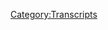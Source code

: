 {{Transcript
    | title         = [[718: August 21-22, 2022]]
    | caption       = [https://knowledgefight.libsyn.com/718-august-21-22-2022 Listen to this episode on Libsyn]
    | episodeNumber = [[718: August 21-22, 2022|718]]
    | length        = 01:22:51
}}

{{MessageBox
    | header     = Warning: Bot Generated Content
    | text       = This transcript was automatically generated by transcription software and likely contains many mistakes and misattributions. Please check the audio for definitive quotes, attribution, and context.
    | image      = N3yvass4myg91.webp
    | imagewidth = 50px
    | id         = warning
}}

{{TranscriptBlock
    | name      = Unknown Speaker
    | timestamp = 00:00:11.890
    | text      = Not Knowledge Party.
}}

{{TranscriptBlock
    | name      = Unknown Speaker
    | timestamp = 00:00:17.089
    | text      = I am sweating knowledgebuddy.com.
}}

{{TranscriptBlock
    | name      = Unknown Speaker
    | timestamp = 00:00:20.504
    | text      = It's time to pray.
}}

{{TranscriptBlock
    | name      = Unknown Speaker
    | timestamp = 00:00:21.609
    | text      = I have great respect for knowledge, Mike.
}}

{{TranscriptBlock
    | name      = Unknown Speaker
    | timestamp = 00:00:24.166
    | text      = Knowledge.
}}

{{TranscriptBlock
    | name      = Unknown Speaker
    | timestamp = 00:00:25.042
    | text      = I'm sick of them posing as if they're good guys.
}}

{{TranscriptBlock
    | name      = Unknown Speaker
    | timestamp = 00:00:27.475
    | text      = Shanghi are the bad guys.
}}

{{TranscriptBlock
    | name      = Unknown Speaker
    | timestamp = 00:00:51.689
    | text      = I love your word.
}}

{{TranscriptBlock
    | name      = Unknown Speaker
    | timestamp = 00:00:53.027
    | text      = Knowledge Fight.
}}

{{TranscriptBlock
    | name      = Unknown Speaker
    | timestamp = 00:00:55.630
    | text      = Knowledgefight.com.
}}

{{TranscriptBlock
    | name      = Unknown Speaker
    | timestamp = 00:00:58.329
    | text      = I love you.
}}

{{TranscriptBlock
    | name      = Unknown Speaker
    | timestamp = 00:00:59.271
    | text      = Hey, everybody.
}}

{{TranscriptBlock
    | name      = Unknown Speaker
    | timestamp = 00:01:00.328
    | text      = Welcome back to knowledge fight.
}}

{{TranscriptBlock
    | name      = Unknown Speaker
    | timestamp = 00:01:01.323
    | text      = I'm Dan George.
}}

{{TranscriptBlock
    | name      = Unknown Speaker
    | timestamp = 00:01:02.213
    | text      = Are a couple of dudes like to sit around, worship at the altar of Celine and talk a little bit about Alex Jones? Oh, indeed we are.
}}

{{TranscriptBlock
    | name      = Unknown Speaker
    | timestamp = 00:01:08.043
    | text      = Dan Jordan.
}}

{{TranscriptBlock
    | name      = Unknown Speaker
    | timestamp = 00:01:08.921
    | text      = Dan Jordan, quick question for you, buddy.
}}

{{TranscriptBlock
    | name      = Unknown Speaker
    | timestamp = 00:01:10.938
    | text      = What's up? What's your bright spot? My bright spot today, Jordan, is the button stuff.
}}

{{TranscriptBlock
    | name      = Unknown Speaker
    | timestamp = 00:01:15.495
    | text      = Yes.
}}

{{TranscriptBlock
    | name      = Unknown Speaker
    | timestamp = 00:01:16.060
    | text      = I may have underestimated the demand.
}}

{{TranscriptBlock
    | name      = Unknown Speaker
    | timestamp = 00:01:21.221
    | text      = Bright as the sun.
}}

{{TranscriptBlock
    | name      = Unknown Speaker
    | timestamp = 00:01:22.432
    | text      = It is very bright.
}}

{{TranscriptBlock
    | name      = Unknown Speaker
    | timestamp = 00:01:23.933
    | text      = The number of buttons suggest very large brightness.
}}

{{TranscriptBlock
    | name      = Unknown Speaker
    | timestamp = 00:01:26.945
    | text      = It's a lot of requests.
}}

{{TranscriptBlock
    | name      = Unknown Speaker
    | timestamp = 00:01:32.390
    | text      = It's hard to not just still be in the same headspace of, like, we're just doing a podcast on my desk.
}}

{{TranscriptBlock
    | name      = Unknown Speaker
    | timestamp = 00:01:39.250
    | text      = Well, see, we haven't moved, right? Yeah.
}}

{{TranscriptBlock
    | name      = Unknown Speaker
    | timestamp = 00:01:41.864
    | text      = We're still in the exact same place.
}}

{{TranscriptBlock
    | name      = Unknown Speaker
    | timestamp = 00:01:43.808
    | text      = Nobody, like, else working on the show.
}}

{{TranscriptBlock
    | name      = Unknown Speaker
    | timestamp = 00:01:46.640
    | text      = It's still just us.
}}

{{TranscriptBlock
    | name      = Unknown Speaker
    | timestamp = 00:01:49.189
    | text      = So, like, the day to day of this feels kind of the same.
}}

{{TranscriptBlock
    | name      = Unknown Speaker
    | timestamp = 00:01:52.555
    | text      = Well, there were 40 people listening, and we did it like this, and now there's more, and we're still doing it like this, so how would we know? Yeah.
}}

{{TranscriptBlock
    | name      = Unknown Speaker
    | timestamp = 00:01:59.359
    | text      = And I just can't conceive of the fact that there are, like, a ton of people listening in my head.
}}

{{TranscriptBlock
    | name      = Unknown Speaker
    | timestamp = 00:02:06.871
    | text      = It's still that same thing, right? Even compared to the last time we did this, it's a massive no, I don't even want button.
}}

{{TranscriptBlock
    | name      = Unknown Speaker
    | timestamp = 00:02:14.288
    | text      = I don't even feel comfortable saying that there are a lot of people listening.
}}

{{TranscriptBlock
    | name      = Unknown Speaker
    | timestamp = 00:02:17.026
    | text      = I feel like it makes us hubristically in trouble.
}}

{{TranscriptBlock
    | name      = Unknown Speaker
    | timestamp = 00:02:20.518
    | text      = It feels weird.
}}

{{TranscriptBlock
    | name      = Unknown Speaker
    | timestamp = 00:02:21.382
    | text      = But I appreciate the interest in these buttons.
}}

{{TranscriptBlock
    | name      = Unknown Speaker
    | timestamp = 00:02:23.973
    | text      = Yes.
}}

{{TranscriptBlock
    | name      = Unknown Speaker
    | timestamp = 00:02:24.307
    | text      = And I should tell you, Jordan, one thing I'm noticing from the early reports, we may have exploded in Scotland.
}}

{{TranscriptBlock
    | name      = Unknown Speaker
    | timestamp = 00:02:33.169
    | text      = I don't know what it is.
}}

{{TranscriptBlock
    | name      = Unknown Speaker
    | timestamp = 00:02:34.111
    | text      = Finally, I have been waiting to get my chance at the Fringe festival for decades now, and I'm there, baby.
}}

{{TranscriptBlock
    | name      = Unknown Speaker
    | timestamp = 00:02:45.930
    | text      = Yeah, that was a trend that I was noticing.
}}

{{TranscriptBlock
    | name      = Unknown Speaker
    | timestamp = 00:02:48.050
    | text      = And Washington is staying strong.
}}

{{TranscriptBlock
    | name      = Unknown Speaker
    | timestamp = 00:02:50.508
    | text      = A lot of interest from Washington.
}}

{{TranscriptBlock
    | name      = Unknown Speaker
    | timestamp = 00:02:51.889
    | text      = Washington state or the man? Both.
}}

{{TranscriptBlock
    | name      = Unknown Speaker
    | timestamp = 00:02:54.864
    | text      = Okay, good.
}}

{{TranscriptBlock
    | name      = Unknown Speaker
    | timestamp = 00:02:55.883
    | text      = Also, Washington, the concept look okay.
}}

{{TranscriptBlock
    | name      = Unknown Speaker
    | timestamp = 00:03:01.092
    | text      = That didn't list it.
}}

{{TranscriptBlock
    | name      = Unknown Speaker
    | timestamp = 00:03:02.903
    | text      = You landed it the way it landed.
}}

{{TranscriptBlock
    | name      = Unknown Speaker
    | timestamp = 00:03:04.897
    | text      = Let's be happy.
}}

{{TranscriptBlock
    | name      = Unknown Speaker
    | timestamp = 00:03:05.639
    | text      = So here's the situation that we have in front of us.
}}

{{TranscriptBlock
    | name      = Unknown Speaker
    | timestamp = 00:03:08.436
    | text      = Too many requests, too many I cannot handle much more.
}}

{{TranscriptBlock
    | name      = Unknown Speaker
    | timestamp = 00:03:12.204
    | text      = So we are closing the requests Friday, end of day Friday.
}}

{{TranscriptBlock
    | name      = Unknown Speaker
    | timestamp = 00:03:18.229
    | text      = End of day Friday.
}}

{{TranscriptBlock
    | name      = Unknown Speaker
    | timestamp = 00:03:19.442
    | text      = So this episode is coming out on Friday today.
}}

{{TranscriptBlock
    | name      = Unknown Speaker
    | timestamp = 00:03:21.900
    | text      = You are listening to this is the last day to get requests.
}}

{{TranscriptBlock
    | name      = Unknown Speaker
    | timestamp = 00:03:25.169
    | text      = Let's call it Greenwich.
}}

{{TranscriptBlock
    | name      = Unknown Speaker
    | timestamp = 00:03:27.674
    | text      = Meantime.
}}

{{TranscriptBlock
    | name      = Unknown Speaker
    | timestamp = 00:03:28.298
    | text      = Sure, yes.
}}

{{TranscriptBlock
    | name      = Unknown Speaker
    | timestamp = 00:03:29.604
    | text      = I will set the clock on my Gmail account to Greenwich Mean.
}}

{{TranscriptBlock
    | name      = Unknown Speaker
    | timestamp = 00:03:34.127
    | text      = I think that's the way to go.
}}

{{TranscriptBlock
    | name      = Unknown Speaker
    | timestamp = 00:03:35.867
    | text      = So get those crest in if you want to have them.
}}

{{TranscriptBlock
    | name      = Unknown Speaker
    | timestamp = 00:03:39.084
    | text      = And I'm sorry to people who are listening on behind, but there's just nothing I can do about that.
}}

{{TranscriptBlock
    | name      = Unknown Speaker
    | timestamp = 00:03:44.627
    | text      = It's ridiculous.
}}

{{TranscriptBlock
    | name      = Unknown Speaker
    | timestamp = 00:03:45.746
    | text      = Yeah, and another thing I wanted to say was that a lot of people have this is something that happened last time, too, and it's very kind of people a lot of people were requesting to help with postage and stuff, of course, particularly these Scots and other international ones.
}}

{{TranscriptBlock
    | name      = Unknown Speaker
    | timestamp = 00:04:00.467
    | text      = Right.
}}

{{TranscriptBlock
    | name      = Unknown Speaker
    | timestamp = 00:04:00.756
    | text      = And that is very appreciated and nice, but I like to do this as a gift to people.
}}

{{TranscriptBlock
    | name      = Unknown Speaker
    | timestamp = 00:04:05.759
    | text      = And so there's no need to donate, there's no need to give anything.
}}

{{TranscriptBlock
    | name      = Unknown Speaker
    | timestamp = 00:04:11.310
    | text      = But if you do feel so inclined to because I also don't want to be disrespectful to people's generosity.
}}

{{TranscriptBlock
    | name      = Unknown Speaker
    | timestamp = 00:04:16.826
    | text      = Obviously not.
}}

{{TranscriptBlock
    | name      = Unknown Speaker
    | timestamp = 00:04:17.879
    | text      = We have started another GoFundMe.
}}

{{TranscriptBlock
    | name      = Unknown Speaker
    | timestamp = 00:04:21.278
    | text      = This one benefiting the Transgender Law Center.
}}

{{TranscriptBlock
    | name      = Unknown Speaker
    | timestamp = 00:04:25.649
    | text      = It is over on GoFundMe.
}}

{{TranscriptBlock
    | name      = Unknown Speaker
    | timestamp = 00:04:27.338
    | text      = Little button theme to it.
}}

{{TranscriptBlock
    | name      = Unknown Speaker
    | timestamp = 00:04:29.483
    | text      = Let's put a button on the dreamy.
}}

{{TranscriptBlock
    | name      = Unknown Speaker
    | timestamp = 00:04:30.853
    | text      = Dreamy Summer.
}}

{{TranscriptBlock
    | name      = Unknown Speaker
    | timestamp = 00:04:32.250
    | text      = The pun was too good.
}}

{{TranscriptBlock
    | name      = Unknown Speaker
    | timestamp = 00:04:33.863
    | text      = All right.
}}

{{TranscriptBlock
    | name      = Unknown Speaker
    | timestamp = 00:04:34.319
    | text      = I knew it.
}}

{{TranscriptBlock
    | name      = Unknown Speaker
    | timestamp = 00:04:35.550
    | text      = So we've got a link to that.
}}

{{TranscriptBlock
    | name      = Unknown Speaker
    | timestamp = 00:04:37.103
    | text      = We'll put it up in the show.
}}

{{TranscriptBlock
    | name      = Unknown Speaker
    | timestamp = 00:04:40.230
    | text      = Really excellent.
}}

{{TranscriptBlock
    | name      = Unknown Speaker
    | timestamp = 00:04:41.161
    | text      = Today, item number 7000, in case against us being good with money.
}}

{{TranscriptBlock
    | name      = Unknown Speaker
    | timestamp = 00:04:45.468
    | text      = Yes.
}}

{{TranscriptBlock
    | name      = Unknown Speaker
    | timestamp = 00:04:47.310
    | text      = It would be great if you wanted to chip into that donation for a good cause.
}}

{{TranscriptBlock
    | name      = Unknown Speaker
    | timestamp = 00:04:51.180
    | text      = That would be lovely.
}}

{{TranscriptBlock
    | name      = Unknown Speaker
    | timestamp = 00:04:51.901
    | text      = How about you? What's your not making? But I offered my help, sir.
}}

{{TranscriptBlock
    | name      = Unknown Speaker
    | timestamp = 00:04:57.348
    | text      = True.
}}

{{TranscriptBlock
    | name      = Unknown Speaker
    | timestamp = 00:05:06.790
    | text      = my bright spot is at Spock and on Twitter sent me a Bound version of my book with a beautiful cover.
}}

{{TranscriptBlock
    | name      = Unknown Speaker
    | timestamp = 00:05:17.932
    | text      = And it was bound with love and inside it was actually my book.
}}

{{TranscriptBlock
    | name      = Unknown Speaker
    | timestamp = 00:05:21.591
    | text      = It wasn't like a cover that was dummy.
}}

{{TranscriptBlock
    | name      = Unknown Speaker
    | timestamp = 00:05:23.550
    | text      = No.
}}

{{TranscriptBlock
    | name      = Unknown Speaker
    | timestamp = 00:05:24.148
    | text      = It was kind of surprising and amazing.
}}

{{TranscriptBlock
    | name      = Unknown Speaker
    | timestamp = 00:05:27.279
    | text      = And as a writer, I feel like the only way I can kind of express how I feel would be the word indescribable.
}}

{{TranscriptBlock
    | name      = Unknown Speaker
    | timestamp = 00:05:36.850
    | text      = That is going to be through songs.
}}

{{TranscriptBlock
    | name      = Unknown Speaker
    | timestamp = 00:05:38.262
    | text      = No, but yeah, it's incredible.
}}

{{TranscriptBlock
    | name      = Unknown Speaker
    | timestamp = 00:05:42.281
    | text      = It's something I never thought I would ever see.
}}

{{TranscriptBlock
    | name      = Unknown Speaker
    | timestamp = 00:05:45.069
    | text      = I told you this when that came in.
}}

{{TranscriptBlock
    | name      = Unknown Speaker
    | timestamp = 00:05:48.519
    | text      = I told you that for the last couple of months, I have been planning to get you a bound copy.
}}

{{TranscriptBlock
    | name      = Unknown Speaker
    | timestamp = 00:05:54.281
    | text      = Yeah, I know.
}}

{{TranscriptBlock
    | name      = Unknown Speaker
    | timestamp = 00:05:55.870
    | text      = Our friend Angela Lampsberry had designed a cover for it and everything we were you conspired against me and I kept forgetting I'll beat you to it.
}}

{{TranscriptBlock
    | name      = Unknown Speaker
    | timestamp = 00:06:07.684
    | text      = Right.
}}

{{TranscriptBlock
    | name      = Unknown Speaker
    | timestamp = 00:06:07.911
    | text      = And they also sent some empty notebooks that are really cool for me.
}}

{{TranscriptBlock
    | name      = Unknown Speaker
    | timestamp = 00:06:12.639
    | text      = So thank you for me as well.
}}

{{TranscriptBlock
    | name      = Unknown Speaker
    | timestamp = 00:06:14.848
    | text      = Yes.
}}

{{TranscriptBlock
    | name      = Unknown Speaker
    | timestamp = 00:06:15.255
    | text      = Fantastic.
}}

{{TranscriptBlock
    | name      = Unknown Speaker
    | timestamp = 00:06:16.038
    | text      = Indeed.
}}

{{TranscriptBlock
    | name      = Unknown Speaker
    | timestamp = 00:06:16.541
    | text      = Yeah.
}}

{{TranscriptBlock
    | name      = Unknown Speaker
    | timestamp = 00:06:16.935
    | text      = So, Jordan, today we have an episode to go over.
}}

{{TranscriptBlock
    | name      = Unknown Speaker
    | timestamp = 00:06:19.348
    | text      = Excellent.
}}

{{TranscriptBlock
    | name      = Unknown Speaker
    | timestamp = 00:06:19.793
    | text      = Two of them we're going to be talking about August 21 and 22nd, 2022.
}}

{{TranscriptBlock
    | name      = Unknown Speaker
    | timestamp = 00:06:25.396
    | text      = All right.
}}

{{TranscriptBlock
    | name      = Unknown Speaker
    | timestamp = 00:06:25.827
    | text      = How do you do? Okay.
}}

{{TranscriptBlock
    | name      = Unknown Speaker
    | timestamp = 00:06:27.610
    | text      = These are Sunday and Monday.
}}

{{TranscriptBlock
    | name      = Unknown Speaker
    | timestamp = 00:06:30.101
    | text      = And the reason that we're going to this day is because Sunday evening in Russia time, which would have been during the day here, alexander Dugan's daughter was killed at car bombing.
}}

{{TranscriptBlock
    | name      = Unknown Speaker
    | timestamp = 00:06:43.721
    | text      = Right.
}}

{{TranscriptBlock
    | name      = Unknown Speaker
    | timestamp = 00:06:44.500
    | text      = And as we know, Alex is somebody who has had Dugan on his show, and he's been on his show in Russia.
}}

{{TranscriptBlock
    | name      = Unknown Speaker
    | timestamp = 00:06:50.646
    | text      = And so I think a lot of people are pretty curious to see how this was responded to.
}}

{{TranscriptBlock
    | name      = Unknown Speaker
    | timestamp = 00:06:55.648
    | text      = Sure.
}}

{{TranscriptBlock
    | name      = Unknown Speaker
    | timestamp = 00:06:56.103
    | text      = They might be underwhelmed.
}}

{{TranscriptBlock
    | name      = Unknown Speaker
    | timestamp = 00:06:57.918
    | text      = Have they ever not been.
}}

{{TranscriptBlock
    | name      = Unknown Speaker
    | timestamp = 00:06:59.391
    | text      = Yeah, so we'll get into that here Jordan.
}}

{{TranscriptBlock
    | name      = Unknown Speaker
    | timestamp = 00:07:01.685
    | text      = But first, let's say a little hello to some new walk.
}}

{{TranscriptBlock
    | name      = Unknown Speaker
    | timestamp = 00:07:04.959
    | text      = Oh, that's great idea.
}}

{{TranscriptBlock
    | name      = Unknown Speaker
    | timestamp = 00:07:05.896
    | text      = So first, the way back machines, faulty server.
}}

{{TranscriptBlock
    | name      = Unknown Speaker
    | timestamp = 00:07:08.262
    | text      = Thank you so much.
}}

{{TranscriptBlock
    | name      = Unknown Speaker
    | timestamp = 00:07:08.776
    | text      = You are now a policy walk.
}}

{{TranscriptBlock
    | name      = Unknown Speaker
    | timestamp = 00:07:10.072
    | text      = I'm a policy walk.
}}

{{TranscriptBlock
    | name      = Unknown Speaker
    | timestamp = 00:07:11.091
    | text      = Thank you very much.
}}

{{TranscriptBlock
    | name      = Unknown Speaker
    | timestamp = 00:07:12.387
    | text      = Next.
}}

{{TranscriptBlock
    | name      = Unknown Speaker
    | timestamp = 00:07:13.012
    | text      = If you can pronounce them as Sarah, you can pronounce my name sarah.
}}

{{TranscriptBlock
    | name      = Unknown Speaker
    | timestamp = 00:07:16.434
    | text      = Thank you so much.
}}

{{TranscriptBlock
    | name      = Unknown Speaker
    | timestamp = 00:07:16.983
    | text      = You're now a policy walk.
}}

{{TranscriptBlock
    | name      = Unknown Speaker
    | timestamp = 00:07:18.327
    | text      = I'm a policy walk.
}}

{{TranscriptBlock
    | name      = Unknown Speaker
    | timestamp = 00:07:19.851
    | text      = I'm not sure I can pronounce that.
}}

{{TranscriptBlock
    | name      = Unknown Speaker
    | timestamp = 00:07:21.363
    | text      = It's.
}}

{{TranscriptBlock
    | name      = Unknown Speaker
    | timestamp = 00:07:21.497
    | text      = Where Wonder Woman's from the Messera? Wait, what it might be? I don't know.
}}

{{TranscriptBlock
    | name      = Unknown Speaker
    | timestamp = 00:07:27.471
    | text      = Yeah, I can't pronounce anything.
}}

{{TranscriptBlock
    | name      = Unknown Speaker
    | timestamp = 00:07:29.529
    | text      = Next.
}}

{{TranscriptBlock
    | name      = Unknown Speaker
    | timestamp = 00:07:30.028
    | text      = Juice pants.
}}

{{TranscriptBlock
    | name      = Unknown Speaker
    | timestamp = 00:07:30.701
    | text      = Thank you so much.
}}

{{TranscriptBlock
    | name      = Unknown Speaker
    | timestamp = 00:07:31.264
    | text      = You're now a policy wonk.
}}

{{TranscriptBlock
    | name      = Unknown Speaker
    | timestamp = 00:07:32.526
    | text      = I'm a policy wonk.
}}

{{TranscriptBlock
    | name      = Unknown Speaker
    | timestamp = 00:07:33.485
    | text      = Thank you very much.
}}

{{TranscriptBlock
    | name      = Unknown Speaker
    | timestamp = 00:07:34.216
    | text      = Nailed juicepants.
}}

{{TranscriptBlock
    | name      = Unknown Speaker
    | timestamp = 00:07:35.093
    | text      = Yeah, I can pronounce nailed juicepants.
}}

{{TranscriptBlock
    | name      = Unknown Speaker
    | timestamp = 00:07:36.689
    | text      = Next.
}}

{{TranscriptBlock
    | name      = Unknown Speaker
    | timestamp = 00:07:37.048
    | text      = SMORGAS, buns, gout and tits.
}}

{{TranscriptBlock
    | name      = Unknown Speaker
    | timestamp = 00:07:38.922
    | text      = Thank you so much.
}}

{{TranscriptBlock
    | name      = Unknown Speaker
    | timestamp = 00:07:39.555
    | text      = You're now a policy wonk.
}}

{{TranscriptBlock
    | name      = Unknown Speaker
    | timestamp = 00:07:40.925
    | text      = I'm a policy walk.
}}

{{TranscriptBlock
    | name      = Unknown Speaker
    | timestamp = 00:07:41.932
    | text      = Thank you very much.
}}

{{TranscriptBlock
    | name      = Unknown Speaker
    | timestamp = 00:07:44.230
    | text      = Next here.
}}

{{TranscriptBlock
    | name      = Unknown Speaker
    | timestamp = 00:07:45.471
    | text      = I Thong Dubai.
}}

{{TranscriptBlock
    | name      = Unknown Speaker
    | timestamp = 00:07:47.538
    | text      = Thank you so much.
}}

{{TranscriptBlock
    | name      = Unknown Speaker
    | timestamp = 00:07:48.244
    | text      = You are now a policy wonk.
}}

{{TranscriptBlock
    | name      = Unknown Speaker
    | timestamp = 00:07:49.589
    | text      = I'm a policy wonk.
}}

{{TranscriptBlock
    | name      = Unknown Speaker
    | timestamp = 00:07:50.646
    | text      = Thank you very much.
}}

{{TranscriptBlock
    | name      = Unknown Speaker
    | timestamp = 00:07:52.269
    | text      = I had a phonetic explanation that I still think I got it wrong.
}}

{{TranscriptBlock
    | name      = Unknown Speaker
    | timestamp = 00:07:55.851
    | text      = I understand.
}}

{{TranscriptBlock
    | name      = Unknown Speaker
    | timestamp = 00:07:56.572
    | text      = Next.
}}

{{TranscriptBlock
    | name      = Unknown Speaker
    | timestamp = 00:07:57.016
    | text      = Help.
}}

{{TranscriptBlock
    | name      = Unknown Speaker
    | timestamp = 00:07:57.291
    | text      = I think my cat's homophobic.
}}

{{TranscriptBlock
    | name      = Unknown Speaker
    | timestamp = 00:07:58.625
    | text      = Thank you so much.
}}

{{TranscriptBlock
    | name      = Unknown Speaker
    | timestamp = 00:07:59.163
    | text      = You and I have a policy want.
}}

{{TranscriptBlock
    | name      = Unknown Speaker
    | timestamp = 00:08:00.603
    | text      = I'm a policy won.
}}

{{TranscriptBlock
    | name      = Unknown Speaker
    | timestamp = 00:08:01.732
    | text      = Thank you very much.
}}

{{TranscriptBlock
    | name      = Unknown Speaker
    | timestamp = 00:08:02.451
    | text      = I assure you they're not.
}}

{{TranscriptBlock
    | name      = Unknown Speaker
    | timestamp = 00:08:03.519
    | text      = Yeah.
}}

{{TranscriptBlock
    | name      = Unknown Speaker
    | timestamp = 00:08:04.012
    | text      = Next.
}}

{{TranscriptBlock
    | name      = Unknown Speaker
    | timestamp = 00:08:04.744
    | text      = And we had a technical credit in the mix.
}}

{{TranscriptBlock
    | name      = Unknown Speaker
    | timestamp = 00:08:06.557
    | text      = Next is a tax credit.
}}

{{TranscriptBlock
    | name      = Unknown Speaker
    | timestamp = 00:08:08.829
    | text      = Look, we're a little bit behind hey, it's going great.
}}

{{TranscriptBlock
    | name      = Unknown Speaker
    | timestamp = 00:08:11.439
    | text      = We're a little bit behind on these, but carissa.
}}

{{TranscriptBlock
    | name      = Unknown Speaker
    | timestamp = 00:08:15.269
    | text      = Happy fourth anniversary.
}}

{{TranscriptBlock
    | name      = Unknown Speaker
    | timestamp = 00:08:17.709
    | text      = There was no little break ease for us.
}}

{{TranscriptBlock
    | name      = Unknown Speaker
    | timestamp = 00:08:19.732
    | text      = Thank you so much.
}}

{{TranscriptBlock
    | name      = Unknown Speaker
    | timestamp = 00:08:20.596
    | text      = You are now a technocrat.
}}

{{TranscriptBlock
    | name      = Unknown Speaker
    | timestamp = 00:08:22.374
    | text      = I'm a policy wonk.
}}

{{TranscriptBlock
    | name      = Unknown Speaker
    | timestamp = 00:08:23.622
    | text      = I have risen above my enemies.
}}

{{TranscriptBlock
    | name      = Unknown Speaker
    | timestamp = 00:08:27.017
    | text      = I might quit tomorrow, actually.
}}

{{TranscriptBlock
    | name      = Unknown Speaker
    | timestamp = 00:08:28.444
    | text      = I'm just going to take a little break you down a little breaky for me and then we're going to come back and I'm going to start the show over.
}}

{{TranscriptBlock
    | name      = Unknown Speaker
    | timestamp = 00:08:40.216
    | text      = I'm the devil, I got to be taking over here.
}}

{{TranscriptBlock
    | name      = Unknown Speaker
    | timestamp = 00:08:45.549
    | text      = Fuck you.
}}

{{TranscriptBlock
    | name      = Unknown Speaker
    | timestamp = 00:08:46.528
    | text      = I got plenty of words for you, but at the end of the day, fuck you in your new world order and fuck the horse you rode in on and all your shit.
}}

{{TranscriptBlock
    | name      = Unknown Speaker
    | timestamp = 00:08:54.905
    | text      = Maybe today should be my last broadcast.
}}

{{TranscriptBlock
    | name      = Unknown Speaker
    | timestamp = 00:08:57.029
    | text      = Maybe I'll just be gone a month, maybe five years.
}}

{{TranscriptBlock
    | name      = Unknown Speaker
    | timestamp = 00:09:00.370
    | text      = Maybe I'll walk out of here tomorrow and you never see me again.
}}

{{TranscriptBlock
    | name      = Unknown Speaker
    | timestamp = 00:09:04.450
    | text      = That's really what I want to do.
}}

{{TranscriptBlock
    | name      = Unknown Speaker
    | timestamp = 00:09:06.610
    | text      = I never want to come back here again.
}}

{{TranscriptBlock
    | name      = Unknown Speaker
    | timestamp = 00:09:08.488
    | text      = I apologize to the crew and the listeners yesterday that I was legitimately having breakdowns on here.
}}

{{TranscriptBlock
    | name      = Unknown Speaker
    | timestamp = 00:09:15.610
    | text      = I'll be better tomorrow.
}}

{{TranscriptBlock
    | name      = Unknown Speaker
    | timestamp = 00:09:16.913
    | text      = He's not.
}}

{{TranscriptBlock
    | name      = Unknown Speaker
    | timestamp = 00:09:17.583
    | text      = Oh, happy anniversary.
}}

{{TranscriptBlock
    | name      = Unknown Speaker
    | timestamp = 00:09:20.238
    | text      = I appreciate the anniversaries because with so many anniversary requests for a lot of people, they're like, oh, I know when it's going to come.
}}

{{TranscriptBlock
    | name      = Unknown Speaker
    | timestamp = 00:09:27.316
    | text      = It's going to come on the day of our anniversary.
}}

{{TranscriptBlock
    | name      = Unknown Speaker
    | timestamp = 00:09:29.261
    | text      = But in this case, it's a surprise to both of you.
}}

{{TranscriptBlock
    | name      = Unknown Speaker
    | timestamp = 00:09:32.511
    | text      = You never know when we're going to give wish you a happy anniversary.
}}

{{TranscriptBlock
    | name      = Unknown Speaker
    | timestamp = 00:09:37.269
    | text      = You might have been expecting it to come months later.
}}

{{TranscriptBlock
    | name      = Unknown Speaker
    | timestamp = 00:09:39.639
    | text      = Yeah, absolutely.
}}

{{TranscriptBlock
    | name      = Unknown Speaker
    | timestamp = 00:09:40.779
    | text      = It's always a shock.
}}

{{TranscriptBlock
    | name      = Unknown Speaker
    | timestamp = 00:09:42.197
    | text      = So here we start, and Alex does get to the news of the car bombing right out of the gate.
}}

{{TranscriptBlock
    | name      = Unknown Speaker
    | timestamp = 00:09:48.437
    | text      = Alexander Dugan has been on our broadcast before.
}}

{{TranscriptBlock
    | name      = Unknown Speaker
    | timestamp = 00:09:51.255
    | text      = I've been on some of his shows in Russia, and he is a Russian nationalist, not a fascist, as our corporate control media has said.
}}

{{TranscriptBlock
    | name      = Unknown Speaker
    | timestamp = 00:10:03.309
    | text      = And in the lead up to this open proxy war with the Russians in Ukraine, you can pull up the news articles with Republican Democrat senators and others like Lindsey Graham calling for the assassination of Vladimir Putin and people like Alexander Dugan.
}}

{{TranscriptBlock
    | name      = Unknown Speaker
    | timestamp = 00:10:23.717
    | text      = So Alex is telling on himself a little bit in the way that this defense of Dugan begins, with him saying that Dugan has been on his show and Alex has been on Dugan's broadcast in Russia.
}}

{{TranscriptBlock
    | name      = Unknown Speaker
    | timestamp = 00:10:32.490
    | text      = Well, this is a person who likes Alex, and Alex likes him.
}}

{{TranscriptBlock
    | name      = Unknown Speaker
    | timestamp = 00:10:35.572
    | text      = And by definition, Alex doesn't like fascists and they don't like him.
}}

{{TranscriptBlock
    | name      = Unknown Speaker
    | timestamp = 00:10:38.644
    | text      = So Dugan couldn't possibly be one that simple.
}}

{{TranscriptBlock
    | name      = Unknown Speaker
    | timestamp = 00:10:40.875
    | text      = He's just a good old fashioned nationalist.
}}

{{TranscriptBlock
    | name      = Unknown Speaker
    | timestamp = 00:10:42.666
    | text      = I mean, except that Alex does like fascist quite a bit.
}}

{{TranscriptBlock
    | name      = Unknown Speaker
    | timestamp = 00:10:45.412
    | text      = Yeah.
}}

{{TranscriptBlock
    | name      = Unknown Speaker
    | timestamp = 00:10:45.748
    | text      = In reality, Dugan is an ultra nationalist and someone who is staunchly in favor of a return to Russian imperialism.
}}

{{TranscriptBlock
    | name      = Unknown Speaker
    | timestamp = 00:10:52.206
    | text      = I don't want to quibble about whether or not his ideas would strictly be called fascistic.
}}

{{TranscriptBlock
    | name      = Unknown Speaker
    | timestamp = 00:10:56.874
    | text      = Like in an academic setting, it's fair enough to say that he's pretty much in the ballpark.
}}

{{TranscriptBlock
    | name      = Unknown Speaker
    | timestamp = 00:11:01.809
    | text      = You know what? When you go with warmonger and fascist, I really don't feel like there's that much of a difference.
}}

{{TranscriptBlock
    | name      = Unknown Speaker
    | timestamp = 00:11:07.144
    | text      = At the end of the day, then, there are distinctions, but I know what you mean.
}}

{{TranscriptBlock
    | name      = Unknown Speaker
    | timestamp = 00:11:10.179
    | text      = Yes.
}}

{{TranscriptBlock
    | name      = Unknown Speaker
    | timestamp = 00:11:10.576
    | text      = For those who have not heard the news, on Sunday, August 21, dugan's daughter Dario was killed in a car bomb attack while leaving an event she attended that night called Tradition.
}}

{{TranscriptBlock
    | name      = Unknown Speaker
    | timestamp = 00:11:20.442
    | text      = In the aftermath, Russian intelligence has blamed forces from Ukraine.
}}

{{TranscriptBlock
    | name      = Unknown Speaker
    | timestamp = 00:11:24.149
    | text      = While Ukraine has denied all involvement.
}}

{{TranscriptBlock
    | name      = Unknown Speaker
    | timestamp = 00:11:26.634
    | text      = Others have suggested that the attack was carried out by fringe groups within Russia, or possibly even the Russian intelligence services themselves.
}}

{{TranscriptBlock
    | name      = Unknown Speaker
    | timestamp = 00:11:34.096
    | text      = Sure.
}}

{{TranscriptBlock
    | name      = Unknown Speaker
    | timestamp = 00:11:34.624
    | text      = Ultimately, it's very much unknown at this point who did it, and it may be something that's never really nailed down concretely.
}}

{{TranscriptBlock
    | name      = Unknown Speaker
    | timestamp = 00:11:41.190
    | text      = We may never know.
}}

{{TranscriptBlock
    | name      = Unknown Speaker
    | timestamp = 00:11:44.830
    | text      = Let's just back up and let's spread out and let's take a larger view here.
}}

{{TranscriptBlock
    | name      = Unknown Speaker
    | timestamp = 00:11:50.668
    | text      = I'll tell you who did it.
}}

{{TranscriptBlock
    | name      = Unknown Speaker
    | timestamp = 00:11:52.240
    | text      = Someone who declared war.
}}

{{TranscriptBlock
    | name      = Unknown Speaker
    | timestamp = 00:11:54.250
    | text      = Someone who was up to no good.
}}

{{TranscriptBlock
    | name      = Unknown Speaker
    | timestamp = 00:11:55.936
    | text      = That's what I would suggest, is, if you declare war, who did it? A car bombing.
}}

{{TranscriptBlock
    | name      = Unknown Speaker
    | timestamp = 00:12:00.317
    | text      = Well, yeah, but I mean, if Putin declares war and then bombings start happening, it's like, you're at war, man.
}}

{{TranscriptBlock
    | name      = Unknown Speaker
    | timestamp = 00:12:06.340
    | text      = Like, you earned it.
}}

{{TranscriptBlock
    | name      = Unknown Speaker
    | timestamp = 00:12:07.443
    | text      = That's how it goes.
}}

{{TranscriptBlock
    | name      = Unknown Speaker
    | timestamp = 00:12:08.950
    | text      = I feel like you don't get to be mad about it.
}}

{{TranscriptBlock
    | name      = Unknown Speaker
    | timestamp = 00:12:11.379
    | text      = I can see your perspective.
}}

{{TranscriptBlock
    | name      = Unknown Speaker
    | timestamp = 00:12:14.169
    | text      = I'm less interested from what I was saying.
}}

{{TranscriptBlock
    | name      = Unknown Speaker
    | timestamp = 00:12:17.583
    | text      = Sure.
}}

{{TranscriptBlock
    | name      = Unknown Speaker
    | timestamp = 00:12:17.871
    | text      = I'm less interested in that position of natural and more like, who knows who did it? Oh, God knows.
}}

{{TranscriptBlock
    | name      = Unknown Speaker
    | timestamp = 00:12:23.477
    | text      = Yeah.
}}

{{TranscriptBlock
    | name      = Unknown Speaker
    | timestamp = 00:12:24.052
    | text      = That is going to be a discussion that a lot of people are having, especially people like Alex.
}}

{{TranscriptBlock
    | name      = Unknown Speaker
    | timestamp = 00:12:28.302
    | text      = Right.
}}

{{TranscriptBlock
    | name      = Unknown Speaker
    | timestamp = 00:12:28.840
    | text      = It's the was it this side or that side? Whatever.
}}

{{TranscriptBlock
    | name      = Unknown Speaker
    | timestamp = 00:12:32.535
    | text      = What you're saying is the Alzheimer in love and war.
}}

{{TranscriptBlock
    | name      = Unknown Speaker
    | timestamp = 00:12:35.451
    | text      = I mean, I'm not saying all is fair, I'm just saying that it takes two to tango.
}}

{{TranscriptBlock
    | name      = Unknown Speaker
    | timestamp = 00:12:39.474
    | text      = Sure.
}}

{{TranscriptBlock
    | name      = Unknown Speaker
    | timestamp = 00:12:41.350
    | text      = So I wanted to take this opportunity, though here to call myself out for some of the coverage of Dugan back when he was on Alex's show Circuit 2017.
}}

{{TranscriptBlock
    | name      = Unknown Speaker
    | timestamp = 00:12:49.422
    | text      = I'll stand by my statements that it was a really big deal that that crossover was happening, but I think I probably was too credulous of the media stories that I was reading at the time that painted Dugan as being much more connected to Putin and the official government channels that he may actually be.
}}

{{TranscriptBlock
    | name      = Unknown Speaker
    | timestamp = 00:13:04.432
    | text      = I'm not entirely sure how much of that is real, that he's really influential, how much of it is bluster.
}}

{{TranscriptBlock
    | name      = Unknown Speaker
    | timestamp = 00:13:12.042
    | text      = And if I were approaching the show the same way that I am now, back then, I probably would have presented it a little bit differently.
}}

{{TranscriptBlock
    | name      = Unknown Speaker
    | timestamp = 00:13:18.533
    | text      = I still would have presented their collaboration as troubling, though, because whether or not Dugan is closely associated with Putin, he's definitely associated with international far right extremists.
}}

{{TranscriptBlock
    | name      = Unknown Speaker
    | timestamp = 00:13:28.809
    | text      = In 2018, Lauren Southern posted an image of herself in Dugan meeting.
}}

{{TranscriptBlock
    | name      = Unknown Speaker
    | timestamp = 00:13:33.269
    | text      = And this was back when Lauren was making completely fraudulent documentaries meant to demonize immigrants and was going on adventures to intercept migrant boats.
}}

{{TranscriptBlock
    | name      = Unknown Speaker
    | timestamp = 00:13:41.466
    | text      = Along with members of Generation Identity, a group with links to the guy who carried out the shooting at that mosque in Christchurch.
}}

{{TranscriptBlock
    | name      = Unknown Speaker
    | timestamp = 00:13:47.549
    | text      = Right.
}}

{{TranscriptBlock
    | name      = Unknown Speaker
    | timestamp = 00:13:47.956
    | text      = And also going on tour with Stefan Molyneux.
}}

{{TranscriptBlock
    | name      = Unknown Speaker
    | timestamp = 00:13:50.381
    | text      = Right.
}}

{{TranscriptBlock
    | name      = Unknown Speaker
    | timestamp = 00:13:50.967
    | text      = What she refers to as the good old days.
}}

{{TranscriptBlock
    | name      = Unknown Speaker
    | timestamp = 00:13:53.008
    | text      = Yeah.
}}

{{TranscriptBlock
    | name      = Unknown Speaker
    | timestamp = 00:13:53.224
    | text      = This wasn't her meeting with Dugan and her now softer, like Glenn Beck in a sweater with Samantha B.
}}

{{TranscriptBlock
    | name      = Unknown Speaker
    | timestamp = 00:13:59.344
    | text      = S rebrand trying to pull off.
}}

{{TranscriptBlock
    | name      = Unknown Speaker
    | timestamp = 00:14:01.491
    | text      = Yeah.
}}

{{TranscriptBlock
    | name      = Unknown Speaker
    | timestamp = 00:14:02.115
    | text      = Fellow antiimmigrant educator Brittany Pettbone was along with Southern for her trip to meet Dugan.
}}

{{TranscriptBlock
    | name      = Unknown Speaker
    | timestamp = 00:14:07.481
    | text      = Incidentally, Petty Bone would go on to marry Generation Identity leader Martin Sellsner, whose home was rated after it was revealed that the Christchurch shooter had donated a disproportionately high amount to his group.
}}

{{TranscriptBlock
    | name      = Unknown Speaker
    | timestamp = 00:14:18.183
    | text      = Great.
}}

{{TranscriptBlock
    | name      = Unknown Speaker
    | timestamp = 00:14:18.711
    | text      = Weird, too, that a guy from New Zealand would make a larger donation to a random bigot group in Austria without having any connections to that.
}}

{{TranscriptBlock
    | name      = Unknown Speaker
    | timestamp = 00:14:24.580
    | text      = It's so odd.
}}

{{TranscriptBlock
    | name      = Unknown Speaker
    | timestamp = 00:14:25.758
    | text      = There are other connections.
}}

{{TranscriptBlock
    | name      = Unknown Speaker
    | timestamp = 00:14:26.909
    | text      = But even beyond that, the influence Duggan has had on a lot of the ascending far right figures is something that matters.
}}

{{TranscriptBlock
    | name      = Unknown Speaker
    | timestamp = 00:14:32.261
    | text      = Given his belief set, as he wrote in his book Foundations of Geopolitics, quote, it is essentially important to introduce geopolitical disorder into internal American activity, encouraging all kinds of separatism and ethnic, social and racial conflicts, actively supporting all dissident movements, extremist racist and sectarian groups, thus destabilizing internal political processes in the United States.
}}

{{TranscriptBlock
    | name      = Unknown Speaker
    | timestamp = 00:14:56.104
    | text      = Naturally, this is a book that's been promoted by people like Jack Pizzobic and Richard Spencer, who are probably, not coincidentally, figures, who are working to introduce geopolitical disorder into internal American activity and encouraging all kinds of separatism.
}}

{{TranscriptBlock
    | name      = Unknown Speaker
    | timestamp = 00:15:09.918
    | text      = Yeah, it is weird how that worked out.
}}

{{TranscriptBlock
    | name      = Unknown Speaker
    | timestamp = 00:15:11.572
    | text      = Weird.
}}

{{TranscriptBlock
    | name      = Unknown Speaker
    | timestamp = 00:15:11.922
    | text      = Yeah.
}}

{{TranscriptBlock
    | name      = Unknown Speaker
    | timestamp = 00:15:12.364
    | text      = Anyway, the point is that it's still super fucked up that Alex feels this kinship with Dugan and that they've been on each other's show, but I think, in hindsight a little bit off base with how connected I believed him to be to Putin.
}}

{{TranscriptBlock
    | name      = Unknown Speaker
    | timestamp = 00:15:23.586
    | text      = What? I talked about him before, sure.
}}

{{TranscriptBlock
    | name      = Unknown Speaker
    | timestamp = 00:15:25.120
    | text      = And he's not come up necessarily in any large way, but I've been meaning to address that in some fashion.
}}

{{TranscriptBlock
    | name      = Unknown Speaker
    | timestamp = 00:15:31.974
    | text      = Well, I mean, it's regularly reported of him that he's the philosophical architect of the current Russian imperialist strategy.
}}

{{TranscriptBlock
    | name      = Unknown Speaker
    | timestamp = 00:15:42.905
    | text      = You could say that he's well connected in the inner circle, but that's not quite the same thing as being socially and so forth connected in that way.
}}

{{TranscriptBlock
    | name      = Unknown Speaker
    | timestamp = 00:15:52.659
    | text      = And it's tough to say, really.
}}

{{TranscriptBlock
    | name      = Unknown Speaker
    | timestamp = 00:15:54.970
    | text      = I've heard enough counter report of that, and I've also heard from some listeners who are in Russia or even just in the surrounding area who have very different take in terms of what his position is.
}}

{{TranscriptBlock
    | name      = Unknown Speaker
    | timestamp = 00:16:11.128
    | text      = Visa VPN.
}}

{{TranscriptBlock
    | name      = Unknown Speaker
    | timestamp = 00:16:12.341
    | text      = Well, it's not hard to think that we can attribute that to him and have nothing to do with him, actually.
}}

{{TranscriptBlock
    | name      = Unknown Speaker
    | timestamp = 00:16:20.110
    | text      = What is the difference between some dude writing that and Putin just being like, hey, you know, it's a good idea fucking up America.
}}

{{TranscriptBlock
    | name      = Unknown Speaker
    | timestamp = 00:16:26.610
    | text      = It's not that complicated of a strategy, it's just going in there and wrecking shit.
}}

{{TranscriptBlock
    | name      = Unknown Speaker
    | timestamp = 00:16:31.758
    | text      = Right.
}}

{{TranscriptBlock
    | name      = Unknown Speaker
    | timestamp = 00:16:34.629
    | text      = It's the difference between being on the same page and someone like having your email.
}}

{{TranscriptBlock
    | name      = Unknown Speaker
    | timestamp = 00:16:39.172
    | text      = Exactly.
}}

{{TranscriptBlock
    | name      = Unknown Speaker
    | timestamp = 00:16:39.796
    | text      = Yeah.
}}

{{TranscriptBlock
    | name      = Unknown Speaker
    | timestamp = 00:16:40.563
    | text      = There is a difference to it.
}}

{{TranscriptBlock
    | name      = Unknown Speaker
    | timestamp = 00:16:41.956
    | text      = Yeah, absolutely.
}}

{{TranscriptBlock
    | name      = Unknown Speaker
    | timestamp = 00:16:42.519
    | text      = Some of it is fundamentally the effects of it may be the same.
}}

{{TranscriptBlock
    | name      = Unknown Speaker
    | timestamp = 00:16:45.916
    | text      = Sure.
}}

{{TranscriptBlock
    | name      = Unknown Speaker
    | timestamp = 00:16:48.610
    | text      = Anyway, Alex is mad at the media coverage, of course, of this story, and it's because people are suggesting maybe it was a false flag and that's Alex's turf.
}}

{{TranscriptBlock
    | name      = Unknown Speaker
    | timestamp = 00:17:07.369
    | text      = less than a day ago, his daughter driving back in his car, he was another vehicle, the idea that he or Putin would blow up his own daughter is preposterous.
}}

{{TranscriptBlock
    | name      = Unknown Speaker
    | timestamp = 00:17:18.513
    | text      = But the London Telegraph, the BBC, US News, they're running the headlines.
}}

{{TranscriptBlock
    | name      = Unknown Speaker
    | timestamp = 00:17:24.586
    | text      = It's a false flag.
}}

{{TranscriptBlock
    | name      = Unknown Speaker
    | timestamp = 00:17:25.798
    | text      = So I supposedly lose 40 something million dollar rigged lawsuits for questioning events saying they could be staged or fake or the system targeting itself.
}}

{{TranscriptBlock
    | name      = Unknown Speaker
    | timestamp = 00:17:34.928
    | text      = But on the Telegraph and others can say, it woah Nelly, just don't talk about it anymore.
}}

{{TranscriptBlock
    | name      = Unknown Speaker
    | timestamp = 00:17:41.230
    | text      = Why? Complicated.
}}

{{TranscriptBlock
    | name      = Unknown Speaker
    | timestamp = 00:17:43.066
    | text      = I don't know.
}}

{{TranscriptBlock
    | name      = Unknown Speaker
    | timestamp = 00:17:43.736
    | text      = It's insane.
}}

{{TranscriptBlock
    | name      = Unknown Speaker
    | timestamp = 00:17:44.721
    | text      = I can confirm that at least.
}}

{{TranscriptBlock
    | name      = Unknown Speaker
    | timestamp = 00:17:46.220
    | text      = The Telegraph suggested that the attack was possibly a false flag meant to incite the public into supporting further hostilities in frame.
}}

{{TranscriptBlock
    | name      = Unknown Speaker
    | timestamp = 00:17:54.238
    | text      = I'm not sure if that was the widespread media theory.
}}

{{TranscriptBlock
    | name      = Unknown Speaker
    | timestamp = 00:17:57.309
    | text      = And many folks who are actually suggesting that the attack might have been carried out by Russian actors have specifically speculated that it could have been the work of a group unaligned with Putin.
}}

{{TranscriptBlock
    | name      = Unknown Speaker
    | timestamp = 00:18:06.741
    | text      = Right.
}}

{{TranscriptBlock
    | name      = Unknown Speaker
    | timestamp = 00:18:07.471
    | text      = Somebody who's some dissident, let's take a crack at somebody that we think is a target.
}}

{{TranscriptBlock
    | name      = Unknown Speaker
    | timestamp = 00:18:13.869
    | text      = There are a number of suggestions that people have had and the argument that alex is making, where it's like a lot of people are coming out and saying that it was Dugan blowing up his own daughter.
}}

{{TranscriptBlock
    | name      = Unknown Speaker
    | timestamp = 00:18:23.541
    | text      = Right.
}}

{{TranscriptBlock
    | name      = Unknown Speaker
    | timestamp = 00:18:26.089
    | text      = I don't know how widespread of belief that is.
}}

{{TranscriptBlock
    | name      = Unknown Speaker
    | timestamp = 00:18:28.291
    | text      = It's just fundamentally it's unfair.
}}

{{TranscriptBlock
    | name      = Unknown Speaker
    | timestamp = 00:18:31.701
    | text      = Alex doesn't get to say shit right now.
}}

{{TranscriptBlock
    | name      = Unknown Speaker
    | timestamp = 00:18:34.208
    | text      = Unfair.
}}

{{TranscriptBlock
    | name      = Unknown Speaker
    | timestamp = 00:18:35.241
    | text      = Yeah.
}}

{{TranscriptBlock
    | name      = Unknown Speaker
    | timestamp = 00:18:35.756
    | text      = I mean, it falls a little on deaf ears.
}}

{{TranscriptBlock
    | name      = Unknown Speaker
    | timestamp = 00:18:38.061
    | text      = Yeah.
}}

{{TranscriptBlock
    | name      = Unknown Speaker
    | timestamp = 00:18:38.503
    | text      = And he isn't getting sued for suggesting that something could be a false flag or for questioning an event.
}}

{{TranscriptBlock
    | name      = Unknown Speaker
    | timestamp = 00:18:43.915
    | text      = If that were possible, he would be getting sued every day.
}}

{{TranscriptBlock
    | name      = Unknown Speaker
    | timestamp = 00:18:47.576
    | text      = He defamed people, which isn't the same thing.
}}

{{TranscriptBlock
    | name      = Unknown Speaker
    | timestamp = 00:18:50.096
    | text      = Also, I'm not sure what defamation laws are like in Russia, but based on the US standard, dugan and his daughter are definitely public figures.
}}

{{TranscriptBlock
    | name      = Unknown Speaker
    | timestamp = 00:18:57.417
    | text      = So talking about the possibility that the attack could have been a false flag wouldn't rise to the level of actual malice required to be defamation against them.
}}

{{TranscriptBlock
    | name      = Unknown Speaker
    | timestamp = 00:19:04.832
    | text      = Just one of the reasons why Alex doesn't get sued for all the shitty talks about celebrity public figures.
}}

{{TranscriptBlock
    | name      = Unknown Speaker
    | timestamp = 00:19:09.981
    | text      = Yeah.
}}

{{TranscriptBlock
    | name      = Unknown Speaker
    | timestamp = 00:19:11.809
    | text      = I wouldn't worry too much about the defamation laws in Russia.
}}

{{TranscriptBlock
    | name      = Unknown Speaker
    | timestamp = 00:19:15.470
    | text      = Their laws currently are on the more like, if we want to get you, we got you kind of side of the justice thing.
}}

{{TranscriptBlock
    | name      = Unknown Speaker
    | timestamp = 00:19:24.349
    | text      = Defamation might be handled differently.
}}

{{TranscriptBlock
    | name      = Unknown Speaker
    | timestamp = 00:19:27.769
    | text      = Could be.
}}

{{TranscriptBlock
    | name      = Unknown Speaker
    | timestamp = 00:19:28.544
    | text      = So the Russians alex has been monitoring how the news reports are going there naturally, and they are not happy.
}}

{{TranscriptBlock
    | name      = Unknown Speaker
    | timestamp = 00:19:34.483
    | text      = Okay, well, why would they be? They looked at the national Russian news.
}}

{{TranscriptBlock
    | name      = Unknown Speaker
    | timestamp = 00:19:37.400
    | text      = They're hopping mad at Putin.
}}

{{TranscriptBlock
    | name      = Unknown Speaker
    | timestamp = 00:19:39.250
    | text      = They're pissed that a suburb can be bombed and that this journalist and talk show host, his daughter was also very prominent.
}}

{{TranscriptBlock
    | name      = Unknown Speaker
    | timestamp = 00:19:52.109
    | text      = Boogie.
}}

{{TranscriptBlock
    | name      = Unknown Speaker
    | timestamp = 00:19:53.317
    | text      = I guess in Russia, they add an A when the last name is feminine.
}}

{{TranscriptBlock
    | name      = Unknown Speaker
    | timestamp = 00:19:58.410
    | text      = The father, igiana, is the blown up daughter.
}}

{{TranscriptBlock
    | name      = Unknown Speaker
    | timestamp = 00:20:03.074
    | text      = And wild.
}}

{{TranscriptBlock
    | name      = Unknown Speaker
    | timestamp = 00:20:04.190
    | text      = They're saying Alexander doesn't blow his daughter up.
}}

{{TranscriptBlock
    | name      = Unknown Speaker
    | timestamp = 00:20:07.728
    | text      = And no proof.
}}

{{TranscriptBlock
    | name      = Unknown Speaker
    | timestamp = 00:20:09.157
    | text      = But that's okay because they're mainstream media.
}}

{{TranscriptBlock
    | name      = Unknown Speaker
    | timestamp = 00:20:13.170
    | text      = The truth is, you're allowed to question anyone you want.
}}

{{TranscriptBlock
    | name      = Unknown Speaker
    | timestamp = 00:20:15.930
    | text      = You can say it's odor and debt if you want.
}}

{{TranscriptBlock
    | name      = Unknown Speaker
    | timestamp = 00:20:17.652
    | text      = Maybe you're wrong, maybe you're right.
}}

{{TranscriptBlock
    | name      = Unknown Speaker
    | timestamp = 00:20:18.743
    | text      = The point is that you have a right to question.
}}

{{TranscriptBlock
    | name      = Unknown Speaker
    | timestamp = 00:20:20.615
    | text      = They have a right to put this out.
}}

{{TranscriptBlock
    | name      = Unknown Speaker
    | timestamp = 00:20:22.650
    | text      = They're just saying you don't have a right to question.
}}

{{TranscriptBlock
    | name      = Unknown Speaker
    | timestamp = 00:20:24.564
    | text      = They're right back.
}}

{{TranscriptBlock
    | name      = Unknown Speaker
    | timestamp = 00:20:25.152
    | text      = Stay with us.
}}

{{TranscriptBlock
    | name      = Unknown Speaker
    | timestamp = 00:20:26.369
    | text      = Alex seems to be making this about himself a little bit.
}}

{{TranscriptBlock
    | name      = Unknown Speaker
    | timestamp = 00:20:29.400
    | text      = I was going to say that the number one thing that I should have expected was that this is about Alex.
}}

{{TranscriptBlock
    | name      = Unknown Speaker
    | timestamp = 00:20:35.569
    | text      = And somehow, like so many of our listeners, I was like, I wonder what Alex's thoughts on this are.
}}

{{TranscriptBlock
    | name      = Unknown Speaker
    | timestamp = 00:20:42.155
    | text      = No, I knew what they were.
}}

{{TranscriptBlock
    | name      = Unknown Speaker
    | timestamp = 00:20:44.309
    | text      = Alex was right about everything.
}}

{{TranscriptBlock
    | name      = Unknown Speaker
    | timestamp = 00:20:46.380
    | text      = It's strange, too, because Alex is the victim.
}}

{{TranscriptBlock
    | name      = Unknown Speaker
    | timestamp = 00:20:48.781
    | text      = Yeah.
}}

{{TranscriptBlock
    | name      = Unknown Speaker
    | timestamp = 00:20:49.079
    | text      = Because really, the actual bombing seems like something Alex could use to be like, nationalists are under attack everywhere.
}}

{{TranscriptBlock
    | name      = Unknown Speaker
    | timestamp = 00:21:00.554
    | text      = It's a sweet spot for it right there.
}}

{{TranscriptBlock
    | name      = Unknown Speaker
    | timestamp = 00:21:02.604
    | text      = But instead, it's about the media coverage because he can relate it to himself.
}}

{{TranscriptBlock
    | name      = Unknown Speaker
    | timestamp = 00:21:06.698
    | text      = I know.
}}

{{TranscriptBlock
    | name      = Unknown Speaker
    | timestamp = 00:21:07.548
    | text      = Very.
}}

{{TranscriptBlock
    | name      = Unknown Speaker
    | timestamp = 00:21:08.352
    | text      = It is sad.
}}

{{TranscriptBlock
    | name      = Unknown Speaker
    | timestamp = 00:21:09.445
    | text      = Yeah, it is sad.
}}

{{TranscriptBlock
    | name      = Unknown Speaker
    | timestamp = 00:21:10.622
    | text      = Whenever he feels defensive, it always comes back to him.
}}

{{TranscriptBlock
    | name      = Unknown Speaker
    | timestamp = 00:21:13.332
    | text      = He's got material to work with on this.
}}

{{TranscriptBlock
    | name      = Unknown Speaker
    | timestamp = 00:21:15.839
    | text      = And therapy.
}}

{{TranscriptBlock
    | name      = Unknown Speaker
    | timestamp = 00:21:16.634
    | text      = Well, he's definitely got that to work through.
}}

{{TranscriptBlock
    | name      = Unknown Speaker
    | timestamp = 00:21:19.049
    | text      = I think that mental illness works in a certain way and sort of behavioral patterns and issues.
}}

{{TranscriptBlock
    | name      = Unknown Speaker
    | timestamp = 00:21:26.855
    | text      = And once you become sort of beholden to them and they control you, things become a little less interesting.
}}

{{TranscriptBlock
    | name      = Unknown Speaker
    | timestamp = 00:21:33.203
    | text      = And Alex's Narcissism is definitely taken over.
}}

{{TranscriptBlock
    | name      = Unknown Speaker
    | timestamp = 00:21:37.890
    | text      = Yeah.
}}

{{TranscriptBlock
    | name      = Unknown Speaker
    | timestamp = 00:21:38.291
    | text      = So speaking of that Narcissism, but he was clearly the target because he's the populist of Russia.
}}

{{TranscriptBlock
    | name      = Unknown Speaker
    | timestamp = 00:21:47.114
    | text      = He's the Alex Jones of Russia.
}}

{{TranscriptBlock
    | name      = Unknown Speaker
    | timestamp = 00:21:48.854
    | text      = And mainstream news has said that over the years.
}}

{{TranscriptBlock
    | name      = Unknown Speaker
    | timestamp = 00:21:51.569
    | text      = I'm sorry, what? Russia? The populist the popular talk show host that has, like, half the country tuning into him.
}}

{{TranscriptBlock
    | name      = Unknown Speaker
    | timestamp = 00:21:57.900
    | text      = He's dead.
}}

{{TranscriptBlock
    | name      = Unknown Speaker
    | timestamp = 00:21:58.849
    | text      = His daughter is dead.
}}

{{TranscriptBlock
    | name      = Unknown Speaker
    | timestamp = 00:21:59.917
    | text      = They want to make sure he dies.
}}

{{TranscriptBlock
    | name      = Unknown Speaker
    | timestamp = 00:22:02.430
    | text      = The globalists have the motive to kill him.
}}

{{TranscriptBlock
    | name      = Unknown Speaker
    | timestamp = 00:22:05.435
    | text      = Do they? No.
}}

{{TranscriptBlock
    | name      = Unknown Speaker
    | timestamp = 00:22:07.019
    | text      = Alex is describing himself once again.
}}

{{TranscriptBlock
    | name      = Unknown Speaker
    | timestamp = 00:22:09.071
    | text      = The globalist wants to kill me through Alexander Dugan.
}}

{{TranscriptBlock
    | name      = Unknown Speaker
    | timestamp = 00:22:13.586
    | text      = Not only is he like Alexander Dugan is a target, but it is also that Alex is a target through Alexander Dugan.
}}

{{TranscriptBlock
    | name      = Unknown Speaker
    | timestamp = 00:22:20.726
    | text      = And in fact, the globalists were trying to send Alex a message that anyone can be got, I believe.
}}

{{TranscriptBlock
    | name      = Unknown Speaker
    | timestamp = 00:22:27.809
    | text      = Why would the globalists and Alex's conception have the motive to do this? It doesn't make sense.
}}

{{TranscriptBlock
    | name      = Unknown Speaker
    | timestamp = 00:22:34.890
    | text      = Obviously they don't want Russia in Ukraine.
}}

{{TranscriptBlock
    | name      = Unknown Speaker
    | timestamp = 00:22:40.470
    | text      = No.
}}

{{TranscriptBlock
    | name      = Unknown Speaker
    | timestamp = 00:22:41.112
    | text      = Okay.
}}

{{TranscriptBlock
    | name      = Unknown Speaker
    | timestamp = 00:22:41.844
    | text      = They want the Ukraine to join NATO.
}}

{{TranscriptBlock
    | name      = Unknown Speaker
    | timestamp = 00:22:45.410
    | text      = Sure.
}}

{{TranscriptBlock
    | name      = Unknown Speaker
    | timestamp = 00:22:47.490
    | text      = They want even Russia out of Crimea, out of the dawn boss.
}}

{{TranscriptBlock
    | name      = Unknown Speaker
    | timestamp = 00:22:52.442
    | text      = They want to get rid of Putin entirely.
}}

{{TranscriptBlock
    | name      = Unknown Speaker
    | timestamp = 00:22:53.846
    | text      = They want to be assassinated.
}}

{{TranscriptBlock
    | name      = Unknown Speaker
    | timestamp = 00:22:55.009
    | text      = Yes.
}}

{{TranscriptBlock
    | name      = Unknown Speaker
    | timestamp = 00:22:55.415
    | text      = The whole thing.
}}

{{TranscriptBlock
    | name      = Unknown Speaker
    | timestamp = 00:22:56.279
    | text      = So do you think that working towards that end, do you think it's progressed by bombing someone who's seen as an associate of his? Right? Is it something that we're Putin like, oh, shit is too hot now? Sure.
}}

{{TranscriptBlock
    | name      = Unknown Speaker
    | timestamp = 00:23:11.490
    | text      = Maybe it's a dry run.
}}

{{TranscriptBlock
    | name      = Unknown Speaker
    | timestamp = 00:23:12.875
    | text      = Maybe they're checking their oceans.
}}

{{TranscriptBlock
    | name      = Unknown Speaker
    | timestamp = 00:23:15.769
    | text      = Eleven in practice.
}}

{{TranscriptBlock
    | name      = Unknown Speaker
    | timestamp = 00:23:17.473
    | text      = I don't see how can we car bomb anybody.
}}

{{TranscriptBlock
    | name      = Unknown Speaker
    | timestamp = 00:23:19.763
    | text      = Like, how do we carbomb you know, I think that's now I'm going to throw this one out.
}}

{{TranscriptBlock
    | name      = Unknown Speaker
    | timestamp = 00:23:25.319
    | text      = That's a tough one, to throw, this one out at you.
}}

{{TranscriptBlock
    | name      = Unknown Speaker
    | timestamp = 00:23:27.192
    | text      = And I feel like a lot of people are going to laugh at me, but I'm going to have to go with IRA.
}}

{{TranscriptBlock
    | name      = Unknown Speaker
    | timestamp = 00:23:32.281
    | text      = They have a proven track record of this type of thing.
}}

{{TranscriptBlock
    | name      = Unknown Speaker
    | timestamp = 00:23:35.771
    | text      = Talking about steak knife.
}}

{{TranscriptBlock
    | name      = Unknown Speaker
    | timestamp = 00:23:37.009
    | text      = I'm just saying that it's in their wheelhouse and maybe they just got a little bit bored.
}}

{{TranscriptBlock
    | name      = Unknown Speaker
    | timestamp = 00:23:41.942
    | text      = The troubles haven't been as hot lately.
}}

{{TranscriptBlock
    | name      = Unknown Speaker
    | timestamp = 00:23:43.970
    | text      = Well, according to Alex, that's all the globalists.
}}

{{TranscriptBlock
    | name      = Unknown Speaker
    | timestamp = 00:23:48.509
    | text      = That's right.
}}

{{TranscriptBlock
    | name      = Unknown Speaker
    | timestamp = 00:23:49.259
    | text      = Damn it.
}}

{{TranscriptBlock
    | name      = Unknown Speaker
    | timestamp = 00:23:50.243
    | text      = So they hired IRA Mercks.
}}

{{TranscriptBlock
    | name      = Unknown Speaker
    | timestamp = 00:23:52.922
    | text      = Now it all makes sense.
}}

{{TranscriptBlock
    | name      = Unknown Speaker
    | timestamp = 00:23:54.359
    | text      = Now it's all coming together.
}}

{{TranscriptBlock
    | name      = Unknown Speaker
    | timestamp = 00:23:55.667
    | text      = I guess when your explanations are hyper simple, they always fit.
}}

{{TranscriptBlock
    | name      = Unknown Speaker
    | timestamp = 00:23:59.711
    | text      = They do.
}}

{{TranscriptBlock
    | name      = Unknown Speaker
    | timestamp = 00:24:00.660
    | text      = They do.
}}

{{TranscriptBlock
    | name      = Unknown Speaker
    | timestamp = 00:24:01.523
    | text      = So, look, this is not a false flag, and Alex explains why.
}}

{{TranscriptBlock
    | name      = Unknown Speaker
    | timestamp = 00:24:04.740
    | text      = Okay? And you could say maybe Putin did this because he knows Dugan is a big nationalist to get Russians behind the war.
}}

{{TranscriptBlock
    | name      = Unknown Speaker
    | timestamp = 00:24:10.584
    | text      = Except if, you know, the climate in Russia, they're angry.
}}

{{TranscriptBlock
    | name      = Unknown Speaker
    | timestamp = 00:24:14.670
    | text      = The average Russian in the polls, like 90%.
}}

{{TranscriptBlock
    | name      = Unknown Speaker
    | timestamp = 00:24:17.208
    | text      = Putin isn't doing more in Ukraine, and that's why the population there pushed Putin into responding to the NATO proxy war that has been going on for almost nine years.
}}

{{TranscriptBlock
    | name      = Unknown Speaker
    | timestamp = 00:24:28.943
    | text      = That George Soros brags.
}}

{{TranscriptBlock
    | name      = Unknown Speaker
    | timestamp = 00:24:30.385
    | text      = He helped orchestrate.
}}

{{TranscriptBlock
    | name      = Unknown Speaker
    | timestamp = 00:24:31.538
    | text      = Isn't that actually an argument for why Putin could have done it? Yeah, because then he would have a pretext to do the thing that the people want him to do.
}}

{{TranscriptBlock
    | name      = Unknown Speaker
    | timestamp = 00:24:40.476
    | text      = Right? Yeah.
}}

{{TranscriptBlock
    | name      = Unknown Speaker
    | timestamp = 00:24:44.170
    | text      = Blames it on Ukrainian actors, ukrainian terrorists? Well, then guess what? Right? Alex is convoluted here.
}}

{{TranscriptBlock
    | name      = Unknown Speaker
    | timestamp = 00:24:54.064
    | text      = This makes no sense.
}}

{{TranscriptBlock
    | name      = Unknown Speaker
    | timestamp = 00:24:55.990
    | text      = This is the problem.
}}

{{TranscriptBlock
    | name      = Unknown Speaker
    | timestamp = 00:24:57.087
    | text      = Because just yesterday on our last episode, we're talking about Alex saying, I pig headedly, did something precisely because other people told me not to do it.
}}

{{TranscriptBlock
    | name      = Unknown Speaker
    | timestamp = 00:25:08.271
    | text      = And we're seeing an example of him just being like, I'm not going to call it a false flag because they called it a false flag.
}}

{{TranscriptBlock
    | name      = Unknown Speaker
    | timestamp = 00:25:14.670
    | text      = How about that, dick wad? Well, it's not fair.
}}

{{TranscriptBlock
    | name      = Unknown Speaker
    | timestamp = 00:25:17.644
    | text      = And doing it would require calling it a false flag would require him to say that Putin is willing to do something like that.
}}

{{TranscriptBlock
    | name      = Unknown Speaker
    | timestamp = 00:25:23.440
    | text      = Sure.
}}

{{TranscriptBlock
    | name      = Unknown Speaker
    | timestamp = 00:25:23.980
    | text      = And then he'd have to admit that Putin has done something like that.
}}

{{TranscriptBlock
    | name      = Unknown Speaker
    | timestamp = 00:25:26.632
    | text      = Well, while he was saying that Putin wasn't going to invade Ukraine right.
}}

{{TranscriptBlock
    | name      = Unknown Speaker
    | timestamp = 00:25:31.672
    | text      = Before Putin invaded Ukraine, right? Alex was saying that Russia never does false flags.
}}

{{TranscriptBlock
    | name      = Unknown Speaker
    | timestamp = 00:25:36.534
    | text      = Exact.
}}

{{TranscriptBlock
    | name      = Unknown Speaker
    | timestamp = 00:25:36.867
    | text      = Not once.
}}

{{TranscriptBlock
    | name      = Unknown Speaker
    | timestamp = 00:25:37.468
    | text      = It's true.
}}

{{TranscriptBlock
    | name      = Unknown Speaker
    | timestamp = 00:25:38.163
    | text      = So he can't go back on that.
}}

{{TranscriptBlock
    | name      = Unknown Speaker
    | timestamp = 00:25:40.276
    | text      = Yeah, but that's your moment.
}}

{{TranscriptBlock
    | name      = Unknown Speaker
    | timestamp = 00:25:42.627
    | text      = That's your moment to really pull it out and be like, surprise, this is the first Russian false flag.
}}

{{TranscriptBlock
    | name      = Unknown Speaker
    | timestamp = 00:25:47.538
    | text      = Nah.
}}

{{TranscriptBlock
    | name      = Unknown Speaker
    | timestamp = 00:25:48.018
    | text      = Okay, so maybe it's a false flag, maybe it's not.
}}

{{TranscriptBlock
    | name      = Unknown Speaker
    | timestamp = 00:25:51.652
    | text      = Who knows? But sure, everybody should be able to ask questions, but he's not.
}}

{{TranscriptBlock
    | name      = Unknown Speaker
    | timestamp = 00:25:55.864
    | text      = I just say this briefly.
}}

{{TranscriptBlock
    | name      = Unknown Speaker
    | timestamp = 00:25:57.789
    | text      = We're going to come back and talk about this more.
}}

{{TranscriptBlock
    | name      = Unknown Speaker
    | timestamp = 00:26:00.369
    | text      = I don't think this is a false flag, but the CIA had things like Operation Northwoods, where CIA operatives and their families would get on the plane with one telember.
}}

{{TranscriptBlock
    | name      = Unknown Speaker
    | timestamp = 00:26:09.054
    | text      = They'd blow up another plane with the same telember.
}}

{{TranscriptBlock
    | name      = Unknown Speaker
    | timestamp = 00:26:11.178
    | text      = Those families would all just change their names and use that as a pretext to go to war with Cuba and then Russia.
}}

{{TranscriptBlock
    | name      = Unknown Speaker
    | timestamp = 00:26:16.397
    | text      = Sure.
}}

{{TranscriptBlock
    | name      = Unknown Speaker
    | timestamp = 00:26:17.008
    | text      = Look up Operation Northwood.
}}

{{TranscriptBlock
    | name      = Unknown Speaker
    | timestamp = 00:26:18.281
    | text      = ABC News.
}}

{{TranscriptBlock
    | name      = Unknown Speaker
    | timestamp = 00:26:18.892
    | text      = NBC News.
}}

{{TranscriptBlock
    | name      = Unknown Speaker
    | timestamp = 00:26:19.384
    | text      = They've all covered it.
}}

{{TranscriptBlock
    | name      = Unknown Speaker
    | timestamp = 00:26:20.188
    | text      = So these things exist.
}}

{{TranscriptBlock
    | name      = Unknown Speaker
    | timestamp = 00:26:21.317
    | text      = Did he stage the dentist? Elder? Is she still alive? Did she change her name? I'm sorry, what? I think that's the case.
}}

{{TranscriptBlock
    | name      = Unknown Speaker
    | timestamp = 00:26:27.730
    | text      = But you have a right to say that and you have a right to speculate.
}}

{{TranscriptBlock
    | name      = Unknown Speaker
    | timestamp = 00:26:33.029
    | text      = And that's with all these lawsuits against Infowars, everybody you're about is silencing that discussion.
}}

{{TranscriptBlock
    | name      = Unknown Speaker
    | timestamp = 00:26:39.009
    | text      = Robert Barnes is coming up to cover the water.
}}

{{TranscriptBlock
    | name      = Unknown Speaker
    | timestamp = 00:26:40.839
    | text      = No.
}}

{{TranscriptBlock
    | name      = Unknown Speaker
    | timestamp = 00:26:41.428
    | text      = Good Lord.
}}

{{TranscriptBlock
    | name      = Unknown Speaker
    | timestamp = 00:26:43.210
    | text      = Yes.
}}

{{TranscriptBlock
    | name      = Unknown Speaker
    | timestamp = 00:26:43.948
    | text      = Real disappointing end.
}}

{{TranscriptBlock
    | name      = Unknown Speaker
    | timestamp = 00:26:45.460
    | text      = But this is evidence that that is true.
}}

{{TranscriptBlock
    | name      = Unknown Speaker
    | timestamp = 00:26:49.990
    | text      = Alex is describing a true thing.
}}

{{TranscriptBlock
    | name      = Unknown Speaker
    | timestamp = 00:26:52.743
    | text      = You can question this exact thing.
}}

{{TranscriptBlock
    | name      = Unknown Speaker
    | timestamp = 00:26:55.288
    | text      = That is the evidence that we are experiencing is that The Telegraph did question this thing.
}}

{{TranscriptBlock
    | name      = Unknown Speaker
    | timestamp = 00:27:00.531
    | text      = So you are not being sued.
}}

{{TranscriptBlock
    | name      = Unknown Speaker
    | timestamp = 00:27:02.034
    | text      = Thus, we can concretely prove that it is not for this reason that Alex is being sued.
}}

{{TranscriptBlock
    | name      = Unknown Speaker
    | timestamp = 00:27:13.970
    | text      = cares.
}}

{{TranscriptBlock
    | name      = Unknown Speaker
    | timestamp = 00:27:16.309
    | text      = Yeah.
}}

{{TranscriptBlock
    | name      = Unknown Speaker
    | timestamp = 00:27:16.759
    | text      = If she did fake her death, that would be an interesting conspiracy.
}}

{{TranscriptBlock
    | name      = Unknown Speaker
    | timestamp = 00:27:20.877
    | text      = Yeah.
}}

{{TranscriptBlock
    | name      = Unknown Speaker
    | timestamp = 00:27:22.490
    | text      = I look forward to Alex bringing that out around the midterms to distract from something.
}}

{{TranscriptBlock
    | name      = Unknown Speaker
    | timestamp = 00:27:28.615
    | text      = Maybe she just wanted emancipation from her dad, but she couldn't get it in Russia because he's too closely connected to Putin.
}}

{{TranscriptBlock
    | name      = Unknown Speaker
    | timestamp = 00:27:36.478
    | text      = Now she's free.
}}

{{TranscriptBlock
    | name      = Unknown Speaker
    | timestamp = 00:27:37.423
    | text      = That could be, I think.
}}

{{TranscriptBlock
    | name      = Unknown Speaker
    | timestamp = 00:27:38.491
    | text      = So we have one last clip here from the 21st on Sunday, as Alex said, Bobby Barr we're not doing Bobby Barr meeting roll solo.
}}

{{TranscriptBlock
    | name      = Unknown Speaker
    | timestamp = 00:27:48.286
    | text      = Alex leaves.
}}

{{TranscriptBlock
    | name      = Unknown Speaker
    | timestamp = 00:27:50.450
    | text      = Alex is just in for, like, the first segment or two of the show.
}}

{{TranscriptBlock
    | name      = Unknown Speaker
    | timestamp = 00:27:53.948
    | text      = Great.
}}

{{TranscriptBlock
    | name      = Unknown Speaker
    | timestamp = 00:27:54.596
    | text      = But he explains a little bit about his bankruptcy here, and I think this is pretty interesting.
}}

{{TranscriptBlock
    | name      = Unknown Speaker
    | timestamp = 00:27:58.544
    | text      = All right, but let me talk about the lawsuits against us.
}}

{{TranscriptBlock
    | name      = Unknown Speaker
    | timestamp = 00:28:01.549
    | text      = There are dozens of types of bankruptcy.
}}

{{TranscriptBlock
    | name      = Unknown Speaker
    | timestamp = 00:28:03.789
    | text      = We've done chapter five, which is reorganization survival for a business so the business can continue on and, quote, pay its debts.
}}

{{TranscriptBlock
    | name      = Unknown Speaker
    | timestamp = 00:28:13.190
    | text      = In the last few hearings, this is going to be coming out.
}}

{{TranscriptBlock
    | name      = Unknown Speaker
    | timestamp = 00:28:17.210
    | text      = They have the plaintiff lawyers and soros'lawyers with a big law firm out of Houston in the meetings saying, we want it seized and shut down.
}}

{{TranscriptBlock
    | name      = Unknown Speaker
    | timestamp = 00:28:29.660
    | text      = We don't want the money.
}}

{{TranscriptBlock
    | name      = Unknown Speaker
    | timestamp = 00:28:30.799
    | text      = And of course, federal law says the judge is supposed to keep it going, quote, for the creditors, but they don't want money from Judge but you understand, and we knew they'd do that.
}}

{{TranscriptBlock
    | name      = Unknown Speaker
    | timestamp = 00:28:37.903
    | text      = We're showing that right now.
}}

{{TranscriptBlock
    | name      = Unknown Speaker
    | timestamp = 00:28:39.607
    | text      = That's why as long as we have solvent numbers to pay the employees, keep the lights on, and run the operation, the federal judge will look at that for a year and then say, okay, over the next five years, here's what you can pay, and that's what they get.
}}

{{TranscriptBlock
    | name      = Unknown Speaker
    | timestamp = 00:28:51.907
    | text      = And we stay on air.
}}

{{TranscriptBlock
    | name      = Unknown Speaker
    | timestamp = 00:28:54.170
    | text      = Federal courts already seen my books.
}}

{{TranscriptBlock
    | name      = Unknown Speaker
    | timestamp = 00:28:55.713
    | text      = They know I haven't paid myself in a year and a half.
}}

{{TranscriptBlock
    | name      = Unknown Speaker
    | timestamp = 00:28:57.307
    | text      = I know.
}}

{{TranscriptBlock
    | name      = Unknown Speaker
    | timestamp = 00:28:57.596
    | text      = I've injected $10 million, everything I got into this operation, all the emergency savings.
}}

{{TranscriptBlock
    | name      = Unknown Speaker
    | timestamp = 00:29:01.713
    | text      = Have they seen your real books? And the court's eyes are getting real big right now in these meetings where they're like, we want them shut down.
}}

{{TranscriptBlock
    | name      = Unknown Speaker
    | timestamp = 00:29:10.544
    | text      = No, we don't want money for electricity.
}}

{{TranscriptBlock
    | name      = Unknown Speaker
    | timestamp = 00:29:12.334
    | text      = We want it closed.
}}

{{TranscriptBlock
    | name      = Unknown Speaker
    | timestamp = 00:29:13.125
    | text      = They're like, what? You're creditors.
}}

{{TranscriptBlock
    | name      = Unknown Speaker
    | timestamp = 00:29:14.326
    | text      = Don't you want money for the plaintiffs? The families are nothing but puppets.
}}

{{TranscriptBlock
    | name      = Unknown Speaker
    | timestamp = 00:29:18.910
    | text      = They're using and controlling.
}}

{{TranscriptBlock
    | name      = Unknown Speaker
    | timestamp = 00:29:20.614
    | text      = I'm sorry, but that's what this is all about.
}}

{{TranscriptBlock
    | name      = Unknown Speaker
    | timestamp = 00:29:26.028
    | text      = And they will not silence us if you simply buy the products@infowarstore.com.
}}

{{TranscriptBlock
    | name      = Unknown Speaker
    | timestamp = 00:29:31.067
    | text      = Wow.
}}

{{TranscriptBlock
    | name      = Unknown Speaker
    | timestamp = 00:29:31.428
    | text      = So that might be a new definition.
}}

{{TranscriptBlock
    | name      = Unknown Speaker
    | timestamp = 00:29:33.374
    | text      = I mean, how do you not play that in the we need to shut them down hearing? Part of, like, hey, this is never going to stop.
}}

{{TranscriptBlock
    | name      = Unknown Speaker
    | timestamp = 00:29:41.304
    | text      = This is just never going to stop.
}}

{{TranscriptBlock
    | name      = Unknown Speaker
    | timestamp = 00:29:42.612
    | text      = Listen to this.
}}

{{TranscriptBlock
    | name      = Unknown Speaker
    | timestamp = 00:29:43.211
    | text      = This was yesterday.
}}

{{TranscriptBlock
    | name      = Unknown Speaker
    | timestamp = 00:29:44.294
    | text      = Guess what I'm going to call it now.
}}

{{TranscriptBlock
    | name      = Unknown Speaker
    | timestamp = 00:29:46.632
    | text      = I'm going to call my shot within the next week, I will have another clip for you of him breaking these rules.
}}

{{TranscriptBlock
    | name      = Unknown Speaker
    | timestamp = 00:29:53.425
    | text      = I'm calling it.
}}

{{TranscriptBlock
    | name      = Unknown Speaker
    | timestamp = 00:29:54.107
    | text      = I'm pointing to the left field fence, man.
}}

{{TranscriptBlock
    | name      = Unknown Speaker
    | timestamp = 00:29:56.279
    | text      = Maybe by the end of his episode.
}}

{{TranscriptBlock
    | name      = Unknown Speaker
    | timestamp = 00:29:57.685
    | text      = Exactly.
}}

{{TranscriptBlock
    | name      = Unknown Speaker
    | timestamp = 00:29:58.890
    | text      = So I don't know everything about.
}}

{{TranscriptBlock
    | name      = Unknown Speaker
    | timestamp = 00:30:00.372
    | text      = Bankruptcy law.
}}

{{TranscriptBlock
    | name      = Unknown Speaker
    | timestamp = 00:30:01.259
    | text      = But from everything I can tell, this is not a plan that's going to work for Alex.
}}

{{TranscriptBlock
    | name      = Unknown Speaker
    | timestamp = 00:30:05.546
    | text      = For one thing, Chapter Five is only available to businesses that have less than $7.5 million in debt.
}}

{{TranscriptBlock
    | name      = Unknown Speaker
    | timestamp = 00:30:11.342
    | text      = And if he's trying to bankrupt Free Speech Systems, they owe like $50 million to Alex's dad's shell company.
}}

{{TranscriptBlock
    | name      = Unknown Speaker
    | timestamp = 00:30:17.640
    | text      = And the judgment in the Sandy Hook case, the first one exceeded that amount already.
}}

{{TranscriptBlock
    | name      = Unknown Speaker
    | timestamp = 00:30:22.236
    | text      = Additionally, this debt limit only applies if 50% or more of the company's debt is business related, which doesn't include defamation judgments.
}}

{{TranscriptBlock
    | name      = Unknown Speaker
    | timestamp = 00:30:30.470
    | text      = Also, the only reason that the cap is 7.5 million as opposed to the original limit that this subchapter had, the original limit was 2.75 million.
}}

{{TranscriptBlock
    | name      = Unknown Speaker
    | timestamp = 00:30:39.624
    | text      = The only reason that's different is because of the Cares Act, which Alex was staunchly.
}}

{{TranscriptBlock
    | name      = Unknown Speaker
    | timestamp = 00:30:43.730
    | text      = Again, of course, Chapter Five is a sub chapter of Chapter Eleven bankruptcy or the reorganization bankruptcy.
}}

{{TranscriptBlock
    | name      = Unknown Speaker
    | timestamp = 00:30:50.665
    | text      = It seems pretty clear to me why Alex chose this route, and it's because Chapter Five bankruptcy cases specifically do not require a business to file a full disclosure statement to the court.
}}

{{TranscriptBlock
    | name      = Unknown Speaker
    | timestamp = 00:31:00.134
    | text      = Well, that would make sense.
}}

{{TranscriptBlock
    | name      = Unknown Speaker
    | timestamp = 00:31:01.079
    | text      = Yeah.
}}

{{TranscriptBlock
    | name      = Unknown Speaker
    | timestamp = 00:31:01.428
    | text      = Let's choose the one that lets us hide our lives.
}}

{{TranscriptBlock
    | name      = Unknown Speaker
    | timestamp = 00:31:03.839
    | text      = Yes.
}}

{{TranscriptBlock
    | name      = Unknown Speaker
    | timestamp = 00:31:04.296
    | text      = Because the thing is that Chapter Five, it was created because Chapter Eleven normal bankruptcies require all kinds of information and small businesses were what Chapter Five was made for.
}}

{{TranscriptBlock
    | name      = Unknown Speaker
    | timestamp = 00:31:21.387
    | text      = Sure.
}}

{{TranscriptBlock
    | name      = Unknown Speaker
    | timestamp = 00:31:21.748
    | text      = And they were in a position that usually are illequipped to handle the intricacies of a normal reorganization.
}}

{{TranscriptBlock
    | name      = Unknown Speaker
    | timestamp = 00:31:27.354
    | text      = Under Chapter Eleven, part of their debt is that they can't afford an incredibly expensive accountant to help them actually do the stuff that they're supposed to do.
}}

{{TranscriptBlock
    | name      = Unknown Speaker
    | timestamp = 00:31:35.799
    | text      = Yeah.
}}

{{TranscriptBlock
    | name      = Unknown Speaker
    | timestamp = 00:31:36.291
    | text      = Too often, small businesses weren't able to take advantage of what they could get with a Chapter Eleven reorganization and they just end up going out of business.
}}

{{TranscriptBlock
    | name      = Unknown Speaker
    | timestamp = 00:31:44.415
    | text      = So this was an attempt to provide an option for them to stay afloat.
}}

{{TranscriptBlock
    | name      = Unknown Speaker
    | timestamp = 00:31:47.874
    | text      = Right.
}}

{{TranscriptBlock
    | name      = Unknown Speaker
    | timestamp = 00:31:48.352
    | text      = Alex is basically attempting to abuse the bankruptcy system, and while he's doing it, he's using the illusion of his persecution to sell his dumb products to the audience.
}}

{{TranscriptBlock
    | name      = Unknown Speaker
    | timestamp = 00:31:56.885
    | text      = The good news is that he probably doesn't qualify for Chapter Five.
}}

{{TranscriptBlock
    | name      = Unknown Speaker
    | timestamp = 00:31:59.523
    | text      = And as this progresses through the court, we'll see what happens.
}}

{{TranscriptBlock
    | name      = Unknown Speaker
    | timestamp = 00:32:01.683
    | text      = But I don't think that based on what I can find, I don't think that this is going to work.
}}

{{TranscriptBlock
    | name      = Unknown Speaker
    | timestamp = 00:32:06.771
    | text      = I mean, sometimes I really do think I understand that the court system does work slow and needs to, but god damn it, for this case, I really feel like every day you should go and you should play the judge a clip and be like, see, this option is off the table.
}}

{{TranscriptBlock
    | name      = Unknown Speaker
    | timestamp = 00:32:20.561
    | text      = That he said it.
}}

{{TranscriptBlock
    | name      = Unknown Speaker
    | timestamp = 00:32:21.519
    | text      = Right.
}}

{{TranscriptBlock
    | name      = Unknown Speaker
    | timestamp = 00:32:21.867
    | text      = Done.
}}

{{TranscriptBlock
    | name      = Unknown Speaker
    | timestamp = 00:32:22.372
    | text      = Okay.
}}

{{TranscriptBlock
    | name      = Unknown Speaker
    | timestamp = 00:32:22.816
    | text      = Then tomorrow you bring in a clip like, we should have this whole thing banged out in like a week.
}}

{{TranscriptBlock
    | name      = Unknown Speaker
    | timestamp = 00:32:27.471
    | text      = Well, actually, the Chapter Five subsection or subchapter is designed to be faster.
}}

{{TranscriptBlock
    | name      = Unknown Speaker
    | timestamp = 00:32:34.445
    | text      = Right.
}}

{{TranscriptBlock
    | name      = Unknown Speaker
    | timestamp = 00:32:34.827
    | text      = So there is that.
}}

{{TranscriptBlock
    | name      = Unknown Speaker
    | timestamp = 00:32:36.231
    | text      = There is that at least they'll go faster.
}}

{{TranscriptBlock
    | name      = Unknown Speaker
    | timestamp = 00:32:38.069
    | text      = Right.
}}

{{TranscriptBlock
    | name      = Unknown Speaker
    | timestamp = 00:32:38.428
    | text      = How many chapters are there is a question.
}}

{{TranscriptBlock
    | name      = Unknown Speaker
    | timestamp = 00:32:40.647
    | text      = I guarantee.
}}

{{TranscriptBlock
    | name      = Unknown Speaker
    | timestamp = 00:32:41.369
    | text      = Alex is asked and then asked.
}}

{{TranscriptBlock
    | name      = Unknown Speaker
    | timestamp = 00:32:43.276
    | text      = Can we just keep using them? Can I write? Yeah.
}}

{{TranscriptBlock
    | name      = Unknown Speaker
    | timestamp = 00:32:46.875
    | text      = How about another chapter? So we get to the 22nd.
}}

{{TranscriptBlock
    | name      = Unknown Speaker
    | timestamp = 00:32:50.127
    | text      = We get to Monday show? Okay.
}}

{{TranscriptBlock
    | name      = Unknown Speaker
    | timestamp = 00:32:51.352
    | text      = Because I felt like, well, we have not really even scratched the surface of the Dugan attempt.
}}

{{TranscriptBlock
    | name      = Unknown Speaker
    | timestamp = 00:32:58.134
    | text      = No, we've scratched Alex's surface a little, but he's got to have more to say.
}}

{{TranscriptBlock
    | name      = Unknown Speaker
    | timestamp = 00:33:02.548
    | text      = You would hope.
}}

{{TranscriptBlock
    | name      = Unknown Speaker
    | timestamp = 00:33:03.099
    | text      = There's big news coming today.
}}

{{TranscriptBlock
    | name      = Unknown Speaker
    | timestamp = 00:33:04.359
    | text      = Okay.
}}

{{TranscriptBlock
    | name      = Unknown Speaker
    | timestamp = 00:33:05.188
    | text      = Big broadcast ahead of Ointroyer 03:00 PM central.
}}

{{TranscriptBlock
    | name      = Unknown Speaker
    | timestamp = 00:33:08.238
    | text      = Always informative on the war room.
}}

{{TranscriptBlock
    | name      = Unknown Speaker
    | timestamp = 00:33:11.049
    | text      = All right, when we come back still long time to break.
}}

{{TranscriptBlock
    | name      = Unknown Speaker
    | timestamp = 00:33:17.251
    | text      = When we come back.
}}

{{TranscriptBlock
    | name      = Unknown Speaker
    | timestamp = 00:33:18.548
    | text      = We don't just put out his most important tweet yet.
}}

{{TranscriptBlock
    | name      = Unknown Speaker
    | timestamp = 00:33:28.769
    | text      = no.
}}

{{TranscriptBlock
    | name      = Unknown Speaker
    | timestamp = 00:33:30.809
    | text      = Can't handle it.
}}

{{TranscriptBlock
    | name      = Unknown Speaker
    | timestamp = 00:33:32.243
    | text      = I gotta go.
}}

{{TranscriptBlock
    | name      = Unknown Speaker
    | timestamp = 00:33:33.587
    | text      = Oh, good.
}}

{{TranscriptBlock
    | name      = Unknown Speaker
    | timestamp = 00:33:34.776
    | text      = You know what it's like to turn on a show and hear that? I do now.
}}

{{TranscriptBlock
    | name      = Unknown Speaker
    | timestamp = 00:33:43.289
    | text      = Okay.
}}

{{TranscriptBlock
    | name      = Unknown Speaker
    | timestamp = 00:33:43.932
    | text      = All right.
}}

{{TranscriptBlock
    | name      = Unknown Speaker
    | timestamp = 00:33:45.809
    | text      = Let's call the dad.
}}

{{TranscriptBlock
    | name      = Unknown Speaker
    | timestamp = 00:33:47.018
    | text      = It's one thing if you're pretending to be like TMZ and this is your lead right.
}}

{{TranscriptBlock
    | name      = Unknown Speaker
    | timestamp = 00:33:52.811
    | text      = Then, hey, that's what you are.
}}

{{TranscriptBlock
    | name      = Unknown Speaker
    | timestamp = 00:33:55.271
    | text      = You're a clickbait.
}}

{{TranscriptBlock
    | name      = Unknown Speaker
    | timestamp = 00:33:56.605
    | text      = Top 43 tweets by Elon Musk And this is today.
}}

{{TranscriptBlock
    | name      = Unknown Speaker
    | timestamp = 00:33:59.784
    | text      = Yeah, whatever.
}}

{{TranscriptBlock
    | name      = Unknown Speaker
    | timestamp = 00:34:00.935
    | text      = Tends to be like, I'm the most geopolitically important person in the world.
}}

{{TranscriptBlock
    | name      = Unknown Speaker
    | timestamp = 00:34:04.523
    | text      = Oh, man.
}}

{{TranscriptBlock
    | name      = Unknown Speaker
    | timestamp = 00:34:05.970
    | text      = World leaders, listen to me.
}}

{{TranscriptBlock
    | name      = Unknown Speaker
    | timestamp = 00:34:07.271
    | text      = Oh.
}}

{{TranscriptBlock
    | name      = Unknown Speaker
    | timestamp = 00:34:07.463
    | text      = Elon Musk had a good tweet.
}}

{{TranscriptBlock
    | name      = Unknown Speaker
    | timestamp = 00:34:09.750
    | text      = Can you think of Edward R.
}}

{{TranscriptBlock
    | name      = Unknown Speaker
    | timestamp = 00:34:11.400
    | text      = Murrow being like, oh, the Rockefellers put out a chalk drawing on the sidewalk.
}}

{{TranscriptBlock
    | name      = Unknown Speaker
    | timestamp = 00:34:19.153
    | text      = Like, what are you talking about? Something pithy at a bar.
}}

{{TranscriptBlock
    | name      = Unknown Speaker
    | timestamp = 00:34:23.190
    | text      = Alex is the Algonquin round table of his time.
}}

{{TranscriptBlock
    | name      = Unknown Speaker
    | timestamp = 00:34:25.692
    | text      = That is true.
}}

{{TranscriptBlock
    | name      = Unknown Speaker
    | timestamp = 00:34:27.570
    | text      = So there's a lot of news.
}}

{{TranscriptBlock
    | name      = Unknown Speaker
    | timestamp = 00:34:28.956
    | text      = Sure.
}}

{{TranscriptBlock
    | name      = Unknown Speaker
    | timestamp = 00:34:29.969
    | text      = Not just the tweet.
}}

{{TranscriptBlock
    | name      = Unknown Speaker
    | timestamp = 00:34:32.730
    | text      = We have the execution assassination of Alexander Dugan's daughter when they were trying to kill him.
}}

{{TranscriptBlock
    | name      = Unknown Speaker
    | timestamp = 00:34:41.244
    | text      = What that really signifies massive economy is so much on the great reset and more today.
}}

{{TranscriptBlock
    | name      = Unknown Speaker
    | timestamp = 00:34:49.235
    | text      = This is another broadcast.
}}

{{TranscriptBlock
    | name      = Unknown Speaker
    | timestamp = 00:34:50.378
    | text      = Busy day I don't want to miss.
}}

{{TranscriptBlock
    | name      = Unknown Speaker
    | timestamp = 00:34:51.539
    | text      = But separately, here is the good news.
}}

{{TranscriptBlock
    | name      = Unknown Speaker
    | timestamp = 00:34:53.268
    | text      = Freedom is popular.
}}

{{TranscriptBlock
    | name      = Unknown Speaker
    | timestamp = 00:34:55.170
    | text      = This book, with no advertising in the corporate media, has gone to number five.
}}

{{TranscriptBlock
    | name      = Unknown Speaker
    | timestamp = 00:35:00.911
    | text      = It fluctuates between that and the top 100 on Amazon.com, the number one book platform in the world.
}}

{{TranscriptBlock
    | name      = Unknown Speaker
    | timestamp = 00:35:08.076
    | text      = It's the equivalent of the New York Times bestseller list before they got caught.
}}

{{TranscriptBlock
    | name      = Unknown Speaker
    | timestamp = 00:35:11.429
    | text      = Rigging.
}}

{{TranscriptBlock
    | name      = Unknown Speaker
    | timestamp = 00:35:11.905
    | text      = In the last 20 years, nobody looks at or believes it anymore.
}}

{{TranscriptBlock
    | name      = Unknown Speaker
    | timestamp = 00:35:14.318
    | text      = It's totally fake.
}}

{{TranscriptBlock
    | name      = Unknown Speaker
    | timestamp = 00:35:15.014
    | text      = The Amazon chart is 100% real.
}}

{{TranscriptBlock
    | name      = Unknown Speaker
    | timestamp = 00:35:19.389
    | text      = Off and off, several weeks, and you see, this is the actual book.
}}

{{TranscriptBlock
    | name      = Unknown Speaker
    | timestamp = 00:35:23.650
    | text      = It is here it is ready to ship, ladies and gentlemen.
}}

{{TranscriptBlock
    | name      = Unknown Speaker
    | timestamp = 00:35:26.742
    | text      = And I can tell you that there are a few thousand books left at Info Worldstore.com until a new order comes in.
}}

{{TranscriptBlock
    | name      = Unknown Speaker
    | timestamp = 00:35:34.744
    | text      = But for the time being, this will be the only sign books I do.
}}

{{TranscriptBlock
    | name      = Unknown Speaker
    | timestamp = 00:35:38.583
    | text      = And it's a fundraiser to keep us on air.
}}

{{TranscriptBlock
    | name      = Unknown Speaker
    | timestamp = 00:35:40.407
    | text      = It's absolutely critical.
}}

{{TranscriptBlock
    | name      = Unknown Speaker
    | timestamp = 00:35:41.465
    | text      = I want to thank all of you that went and got the signed fundraiser copy of the book.
}}

{{TranscriptBlock
    | name      = Unknown Speaker
    | timestamp = 00:35:45.976
    | text      = It's a piece of history.
}}

{{TranscriptBlock
    | name      = Unknown Speaker
    | timestamp = 00:35:46.947
    | text      = It's the Death Star plan.
}}

{{TranscriptBlock
    | name      = Unknown Speaker
    | timestamp = 00:35:48.219
    | text      = The great reset in the war for the world is your last chance to get a signed copy at Info orstore.com.
}}

{{TranscriptBlock
    | name      = Unknown Speaker
    | timestamp = 00:35:53.331
    | text      = And it is a fundraiser we're doing.
}}

{{TranscriptBlock
    | name      = Unknown Speaker
    | timestamp = 00:35:54.711
    | text      = So thank you so much.
}}

{{TranscriptBlock
    | name      = Unknown Speaker
    | timestamp = 00:35:55.960
    | text      = Your support.
}}

{{TranscriptBlock
    | name      = Unknown Speaker
    | timestamp = 00:35:56.547
    | text      = The great reset of the world is my magnum opus.
}}

{{TranscriptBlock
    | name      = Unknown Speaker
    | timestamp = 00:36:00.485
    | text      = It is a masterwork wild, just absolutely devastatingly.
}}

{{TranscriptBlock
    | name      = Unknown Speaker
    | timestamp = 00:36:05.597
    | text      = Lays out how evil and sick these people are.
}}

{{TranscriptBlock
    | name      = Unknown Speaker
    | timestamp = 00:36:08.019
    | text      = What about reset wars? Let me ask you a bigger and greater question, all right? In the book, how does he spell evil? I have two things I want to bring up about this.
}}

{{TranscriptBlock
    | name      = Unknown Speaker
    | timestamp = 00:36:19.407
    | text      = Okay.
}}

{{TranscriptBlock
    | name      = Unknown Speaker
    | timestamp = 00:36:19.815
    | text      = The first thing yes.
}}

{{TranscriptBlock
    | name      = Unknown Speaker
    | timestamp = 00:36:21.027
    | text      = Is that man, he's making bezos a lot of money.
}}

{{TranscriptBlock
    | name      = Unknown Speaker
    | timestamp = 00:36:23.715
    | text      = He sure is.
}}

{{TranscriptBlock
    | name      = Unknown Speaker
    | timestamp = 00:36:25.000
    | text      = I hope he's happy about that.
}}

{{TranscriptBlock
    | name      = Unknown Speaker
    | timestamp = 00:36:26.487
    | text      = Hey, the Amazon charts are real.
}}

{{TranscriptBlock
    | name      = Unknown Speaker
    | timestamp = 00:36:28.000
    | text      = At least like the lies of The New York Times.
}}

{{TranscriptBlock
    | name      = Unknown Speaker
    | timestamp = 00:36:31.335
    | text      = Yeah.
}}

{{TranscriptBlock
    | name      = Unknown Speaker
    | timestamp = 00:36:32.650
    | text      = And then the second thing I was thinking about, he's not going to sign all these books.
}}

{{TranscriptBlock
    | name      = Unknown Speaker
    | timestamp = 00:36:35.909
    | text      = No, but if he does, he's going to be drinking.
}}

{{TranscriptBlock
    | name      = Unknown Speaker
    | timestamp = 00:36:39.222
    | text      = While he doesn't want to get progressively floppy as he goes along.
}}

{{TranscriptBlock
    | name      = Unknown Speaker
    | timestamp = 00:36:46.329
    | text      = We need that flow chart to really show up.
}}

{{TranscriptBlock
    | name      = Unknown Speaker
    | timestamp = 00:36:49.143
    | text      = Yeah.
}}

{{TranscriptBlock
    | name      = Unknown Speaker
    | timestamp = 00:36:49.516
    | text      = I want the last book.
}}

{{TranscriptBlock
    | name      = Unknown Speaker
    | timestamp = 00:36:51.976
    | text      = This is going to be a black page.
}}

{{TranscriptBlock
    | name      = Unknown Speaker
    | timestamp = 00:36:55.269
    | text      = I kind of want to know, did someone edit it? That's what I want to know.
}}

{{TranscriptBlock
    | name      = Unknown Speaker
    | timestamp = 00:36:59.608
    | text      = Yeah, but here's what I'm talking about, right? He didn't even write it.
}}

{{TranscriptBlock
    | name      = Unknown Speaker
    | timestamp = 00:37:04.791
    | text      = He didn't write it according to what he said about it.
}}

{{TranscriptBlock
    | name      = Unknown Speaker
    | timestamp = 00:37:07.324
    | text      = Right? Yeah.
}}

{{TranscriptBlock
    | name      = Unknown Speaker
    | timestamp = 00:37:07.827
    | text      = He dictated it, supposedly.
}}

{{TranscriptBlock
    | name      = Unknown Speaker
    | timestamp = 00:37:09.570
    | text      = Or grabbed from his show.
}}

{{TranscriptBlock
    | name      = Unknown Speaker
    | timestamp = 00:37:11.547
    | text      = Right.
}}

{{TranscriptBlock
    | name      = Unknown Speaker
    | timestamp = 00:37:12.195
    | text      = Not even necessarily dictated.
}}

{{TranscriptBlock
    | name      = Unknown Speaker
    | timestamp = 00:37:13.806
    | text      = Just people transcribed his ramp.
}}

{{TranscriptBlock
    | name      = Unknown Speaker
    | timestamp = 00:37:15.942
    | text      = Right.
}}

{{TranscriptBlock
    | name      = Unknown Speaker
    | timestamp = 00:37:16.672
    | text      = But they cut out the rambling.
}}

{{TranscriptBlock
    | name      = Unknown Speaker
    | timestamp = 00:37:19.878
    | text      = Right.
}}

{{TranscriptBlock
    | name      = Unknown Speaker
    | timestamp = 00:37:20.248
    | text      = There's no way that it's going to go I kind of want to read it just in case.
}}

{{TranscriptBlock
    | name      = Unknown Speaker
    | timestamp = 00:37:24.507
    | text      = I'm going to read it.
}}

{{TranscriptBlock
    | name      = Unknown Speaker
    | timestamp = 00:37:25.492
    | text      = It doesn't come out until the 30th.
}}

{{TranscriptBlock
    | name      = Unknown Speaker
    | timestamp = 00:37:27.699
    | text      = Well, it's already rocketed to the top of the charts.
}}

{{TranscriptBlock
    | name      = Unknown Speaker
    | timestamp = 00:37:29.994
    | text      = The best.
}}

{{TranscriptBlock
    | name      = Unknown Speaker
    | timestamp = 00:37:30.748
    | text      = Kind of like how Alex's War was at the top of the charts and then no one cared, but at least that was true whenever nobody cared.
}}

{{TranscriptBlock
    | name      = Unknown Speaker
    | timestamp = 00:37:39.653
    | text      = Yeah.
}}

{{TranscriptBlock
    | name      = Unknown Speaker
    | timestamp = 00:37:40.108
    | text      = Not even the New York Times.
}}

{{TranscriptBlock
    | name      = Unknown Speaker
    | timestamp = 00:37:41.043
    | text      = I'm going to guess no one's going to care when Alex's book comes out, but we will definitely copy.
}}

{{TranscriptBlock
    | name      = Unknown Speaker
    | timestamp = 00:37:46.570
    | text      = Come on.
}}

{{TranscriptBlock
    | name      = Unknown Speaker
    | timestamp = 00:37:47.307
    | text      = And you know what I was thinking about doing? I was thinking about doing a Great Reset special.
}}

{{TranscriptBlock
    | name      = Unknown Speaker
    | timestamp = 00:37:51.940
    | text      = So what I would do is I would take Alex's book the great reset.
}}

{{TranscriptBlock
    | name      = Unknown Speaker
    | timestamp = 00:37:54.822
    | text      = Sure.
}}

{{TranscriptBlock
    | name      = Unknown Speaker
    | timestamp = 00:37:55.264
    | text      = Compare it to Klau Schwab's book the Great reset where it counts.
}}

{{TranscriptBlock
    | name      = Unknown Speaker
    | timestamp = 00:37:59.166
    | text      = Glenn Beck's book the Great reset.
}}

{{TranscriptBlock
    | name      = Unknown Speaker
    | timestamp = 00:38:01.409
    | text      = That's trouble.
}}

{{TranscriptBlock
    | name      = Unknown Speaker
    | timestamp = 00:38:02.226
    | text      = Try and see where we're at with the three of them, where there's overlaps.
}}

{{TranscriptBlock
    | name      = Unknown Speaker
    | timestamp = 00:38:06.702
    | text      = Sure.
}}

{{TranscriptBlock
    | name      = Unknown Speaker
    | timestamp = 00:38:07.143
    | text      = Who's making up what? Here's what I say we do.
}}

{{TranscriptBlock
    | name      = Unknown Speaker
    | timestamp = 00:38:11.949
    | text      = First off, what we're going to do is we're going to cut out little passages from each book and then glue them together and then take that message and mail it to Alex so it sounds like we're holding one of his children hostage.
}}

{{TranscriptBlock
    | name      = Unknown Speaker
    | timestamp = 00:38:26.590
    | text      = See? We're holding the ecosystem.
}}

{{TranscriptBlock
    | name      = Unknown Speaker
    | timestamp = 00:38:29.081
    | text      = Yeah, exactly.
}}

{{TranscriptBlock
    | name      = Unknown Speaker
    | timestamp = 00:38:30.789
    | text      = If you don't reset, we'll come get you.
}}

{{TranscriptBlock
    | name      = Unknown Speaker
    | timestamp = 00:38:33.507
    | text      = So look, the big news yeah.
}}

{{TranscriptBlock
    | name      = Unknown Speaker
    | timestamp = 00:38:36.652
    | text      = Musk.
}}

{{TranscriptBlock
    | name      = Unknown Speaker
    | timestamp = 00:38:37.757
    | text      = Biggest tweet ever.
}}

{{TranscriptBlock
    | name      = Unknown Speaker
    | timestamp = 00:38:38.788
    | text      = It's big.
}}

{{TranscriptBlock
    | name      = Unknown Speaker
    | timestamp = 00:38:39.340
    | text      = Most important.
}}

{{TranscriptBlock
    | name      = Unknown Speaker
    | timestamp = 00:38:40.023
    | text      = I know for a fact, and I told you this a couple of years ago, that Elon Musk was riding the fence and that he decided to fight the New World Order.
}}

{{TranscriptBlock
    | name      = Unknown Speaker
    | timestamp = 00:38:47.079
    | text      = At least he told his top advisors that and said he was going for a pro human future to fight the New World Order.
}}

{{TranscriptBlock
    | name      = Unknown Speaker
    | timestamp = 00:38:55.059
    | text      = Now, whether he's being legitimate or not, christ says you judge a tree by its fruits.
}}

{{TranscriptBlock
    | name      = Unknown Speaker
    | timestamp = 00:39:01.510
    | text      = Look what Elon tweeted out yesterday.
}}

{{TranscriptBlock
    | name      = Unknown Speaker
    | timestamp = 00:39:03.606
    | text      = Got hundreds of thousands of retweets elon Musk.
}}

{{TranscriptBlock
    | name      = Unknown Speaker
    | timestamp = 00:39:07.929
    | text      = There's the actual image.
}}

{{TranscriptBlock
    | name      = Unknown Speaker
    | timestamp = 00:39:10.809
    | text      = Please let me use the CERN large hadron collider.
}}

{{TranscriptBlock
    | name      = Unknown Speaker
    | timestamp = 00:39:15.849
    | text      = I'm normal and can be trusted with the demonic technology unlike anything the world has ever seen.
}}

{{TranscriptBlock
    | name      = Unknown Speaker
    | timestamp = 00:39:24.289
    | text      = What is a demonic technology? Well, they admit they're trying to find the God particle.
}}

{{TranscriptBlock
    | name      = Unknown Speaker
    | timestamp = 00:39:32.206
    | text      = All right.
}}

{{TranscriptBlock
    | name      = Unknown Speaker
    | timestamp = 00:39:34.250
    | text      = They admit they're trying to create artificial black holes and strangelets that create particles so strong, sinks the center of the Earth, and then creates a black hole that implodes the entire planet.
}}

{{TranscriptBlock
    | name      = Unknown Speaker
    | timestamp = 00:39:45.838
    | text      = It's not a Star Trek movie.
}}

{{TranscriptBlock
    | name      = Unknown Speaker
    | timestamp = 00:39:47.134
    | text      = It's reality.
}}

{{TranscriptBlock
    | name      = Unknown Speaker
    | timestamp = 00:39:48.322
    | text      = So this is not an important tweet.
}}

{{TranscriptBlock
    | name      = Unknown Speaker
    | timestamp = 00:39:50.277
    | text      = It's basically musk shit posting.
}}

{{TranscriptBlock
    | name      = Unknown Speaker
    | timestamp = 00:39:53.097
    | text      = Also, CERN isn't trying to create a black hole to implode the universe.
}}

{{TranscriptBlock
    | name      = Unknown Speaker
    | timestamp = 00:39:56.614
    | text      = And they found confirmation of the existence of the Higgs Boson, aka the God Particle, ten years ago in 2013.
}}

{{TranscriptBlock
    | name      = Unknown Speaker
    | timestamp = 00:40:03.442
    | text      = Decade ago.
}}

{{TranscriptBlock
    | name      = Unknown Speaker
    | timestamp = 00:40:04.507
    | text      = It's old.
}}

{{TranscriptBlock
    | name      = Unknown Speaker
    | timestamp = 00:40:05.648
    | text      = God particle was a great day.
}}

{{TranscriptBlock
    | name      = Unknown Speaker
    | timestamp = 00:40:07.880
    | text      = I was really excited.
}}

{{TranscriptBlock
    | name      = Unknown Speaker
    | timestamp = 00:40:08.842
    | text      = I watched the live stream.
}}

{{TranscriptBlock
    | name      = Unknown Speaker
    | timestamp = 00:40:10.126
    | text      = It was really cool.
}}

{{TranscriptBlock
    | name      = Unknown Speaker
    | timestamp = 00:40:11.288
    | text      = Yeah.
}}

{{TranscriptBlock
    | name      = Unknown Speaker
    | timestamp = 00:40:11.648
    | text      = Alex has not updated his talking points in quite a while, so you know what else Christ said of people similar to Elod Bus? He was like, you know, it's easier for a rich guy to go through heaven.
}}

{{TranscriptBlock
    | name      = Unknown Speaker
    | timestamp = 00:40:25.653
    | text      = That it's awesome.
}}

{{TranscriptBlock
    | name      = Unknown Speaker
    | timestamp = 00:40:27.007
    | text      = Rich people are the best.
}}

{{TranscriptBlock
    | name      = Unknown Speaker
    | timestamp = 00:40:28.351
    | text      = Come on in, buddies.
}}

{{TranscriptBlock
    | name      = Unknown Speaker
    | timestamp = 00:40:29.673
    | text      = I will make the head of the needle really large, and he promises to have tons of white babies.
}}

{{TranscriptBlock
    | name      = Unknown Speaker
    | timestamp = 00:40:34.918
    | text      = He opened the large hadron collider.
}}

{{TranscriptBlock
    | name      = Unknown Speaker
    | timestamp = 00:40:37.545
    | text      = Jesus words are different now.
}}

{{TranscriptBlock
    | name      = Unknown Speaker
    | timestamp = 00:40:39.643
    | text      = Oh, no.
}}

{{TranscriptBlock
    | name      = Unknown Speaker
    | timestamp = 00:40:40.639
    | text      = Mandela Effect.
}}

{{TranscriptBlock
    | name      = Unknown Speaker
    | timestamp = 00:40:41.768
    | text      = Yes, the Bible is entirely different.
}}

{{TranscriptBlock
    | name      = Unknown Speaker
    | timestamp = 00:40:45.230
    | text      = That's a Mandela effect.
}}

{{TranscriptBlock
    | name      = Unknown Speaker
    | timestamp = 00:40:46.711
    | text      = Is that a movie? I hope so.
}}

{{TranscriptBlock
    | name      = Unknown Speaker
    | timestamp = 00:40:49.190
    | text      = Wait, isn't that knowing? No.
}}

{{TranscriptBlock
    | name      = Unknown Speaker
    | timestamp = 00:40:52.280
    | text      = Okay.
}}

{{TranscriptBlock
    | name      = Unknown Speaker
    | timestamp = 00:40:52.579
    | text      = Quite different.
}}

{{TranscriptBlock
    | name      = Unknown Speaker
    | timestamp = 00:40:53.648
    | text      = So, look, CERN dangerous.
}}

{{TranscriptBlock
    | name      = Unknown Speaker
    | timestamp = 00:40:56.277
    | text      = It blew up a few years ago, the last time they tried it.
}}

{{TranscriptBlock
    | name      = Unknown Speaker
    | timestamp = 00:40:58.963
    | text      = Now they're doing I'm sorry, what test again? You didn't hear it? While they're doing the test, they're constantly doing satanic rituals above ground, on facilities, acreage.
}}

{{TranscriptBlock
    | name      = Unknown Speaker
    | timestamp = 00:41:11.889
    | text      = So they had a helium leak in 2008.
}}

{{TranscriptBlock
    | name      = Unknown Speaker
    | timestamp = 00:41:14.012
    | text      = I was going to say.
}}

{{TranscriptBlock
    | name      = Unknown Speaker
    | timestamp = 00:41:15.949
    | text      = I just don't understand how we could get to blow up.
}}

{{TranscriptBlock
    | name      = Unknown Speaker
    | timestamp = 00:41:29.230
    | text      = wild.
}}

{{TranscriptBlock
    | name      = Unknown Speaker
    | timestamp = 00:41:29.873
    | text      = Yeah.
}}

{{TranscriptBlock
    | name      = Unknown Speaker
    | timestamp = 00:41:30.652
    | text      = They are doing satanic rituals, though.
}}

{{TranscriptBlock
    | name      = Unknown Speaker
    | timestamp = 00:41:32.284
    | text      = Alex is right on about it.
}}

{{TranscriptBlock
    | name      = Unknown Speaker
    | timestamp = 00:41:33.351
    | text      = Sure, but that's why it doesn't blow up.
}}

{{TranscriptBlock
    | name      = Unknown Speaker
    | timestamp = 00:41:35.056
    | text      = The satanic rituals keep it stable.
}}

{{TranscriptBlock
    | name      = Unknown Speaker
    | timestamp = 00:41:38.130
    | text      = Otherwise you can't shoot particles that fast.
}}

{{TranscriptBlock
    | name      = Unknown Speaker
    | timestamp = 00:41:40.576
    | text      = With great ritual comes great particles.
}}

{{TranscriptBlock
    | name      = Unknown Speaker
    | timestamp = 00:41:47.590
    | text      = Winners.
}}

{{TranscriptBlock
    | name      = Unknown Speaker
    | timestamp = 00:41:48.653
    | text      = When I say things.
}}

{{TranscriptBlock
    | name      = Unknown Speaker
    | timestamp = 00:41:49.599
    | text      = Hey, listen, we can't all hit it to the left field sense.
}}

{{TranscriptBlock
    | name      = Unknown Speaker
    | timestamp = 00:41:53.115
    | text      = So there's big news.
}}

{{TranscriptBlock
    | name      = Unknown Speaker
    | timestamp = 00:41:54.849
    | text      = My man Fauche.
}}

{{TranscriptBlock
    | name      = Unknown Speaker
    | timestamp = 00:41:57.130
    | text      = Dr.
}}

{{TranscriptBlock
    | name      = Unknown Speaker
    | timestamp = 00:41:57.675
    | text      = Faustus.
}}

{{TranscriptBlock
    | name      = Unknown Speaker
    | timestamp = 00:41:58.398
    | text      = Yeah.
}}

{{TranscriptBlock
    | name      = Unknown Speaker
    | timestamp = 00:41:59.469
    | text      = He has decided to resign.
}}

{{TranscriptBlock
    | name      = Unknown Speaker
    | timestamp = 00:42:01.518
    | text      = Good for him.
}}

{{TranscriptBlock
    | name      = Unknown Speaker
    | timestamp = 00:42:02.152
    | text      = All right, here it is.
}}

{{TranscriptBlock
    | name      = Unknown Speaker
    | timestamp = 00:42:05.230
    | text      = Dr.
}}

{{TranscriptBlock
    | name      = Unknown Speaker
    | timestamp = 00:42:05.728
    | text      = Fauchy has issued his resignation letter after 40 plus years running different federal agencies, murdering people walking treatments engaged in HIV.
}}

{{TranscriptBlock
    | name      = Unknown Speaker
    | timestamp = 00:42:16.530
    | text      = Rollout the lab.
}}

{{TranscriptBlock
    | name      = Unknown Speaker
    | timestamp = 00:42:18.219
    | text      = This murderous discredited monster, this Hitler 2.0, this Bill Gates prosthesis what that's now designed.
}}

{{TranscriptBlock
    | name      = Unknown Speaker
    | timestamp = 00:42:37.010
    | text      = What does that one mean? I'm announcing today that I am stepping down the director of the National Institute of Allergy and Infectious Diseases and chief of NIAD Laboratory of Immunologization, as well as the position of chief medical Advisor to President Joe Biden.
}}

{{TranscriptBlock
    | name      = Unknown Speaker
    | timestamp = 00:42:55.809
    | text      = I will be leaving these positions in December of this year to pursue the next chapter.
}}

{{TranscriptBlock
    | name      = Unknown Speaker
    | timestamp = 00:43:00.442
    | text      = Getting to my Arnold now.
}}

{{TranscriptBlock
    | name      = Unknown Speaker
    | timestamp = 00:43:08.190
    | text      = He now wants everybody to take polio shots again.
}}

{{TranscriptBlock
    | name      = Unknown Speaker
    | timestamp = 00:43:12.389
    | text      = That impression was so inconsistent.
}}

{{TranscriptBlock
    | name      = Unknown Speaker
    | timestamp = 00:43:15.929
    | text      = That was all over the place.
}}

{{TranscriptBlock
    | name      = Unknown Speaker
    | timestamp = 00:43:17.856
    | text      = I got what name? How many do we get? But it was also like shifting midsentence, right? He was trying to find his bearings and he didn't get there.
}}

{{TranscriptBlock
    | name      = Unknown Speaker
    | timestamp = 00:43:27.563
    | text      = He never found it.
}}

{{TranscriptBlock
    | name      = Unknown Speaker
    | timestamp = 00:43:28.764
    | text      = That's depressing from one of the greatest voice actors of our time, who was offered the role of Optimist Prime? Everything.
}}

{{TranscriptBlock
    | name      = Unknown Speaker
    | timestamp = 00:43:36.090
    | text      = But then he criticized Obama, and they said they couldn't let him be starlord.
}}

{{TranscriptBlock
    | name      = Unknown Speaker
    | timestamp = 00:43:40.094
    | text      = If you criticize Obama, that's science.
}}

{{TranscriptBlock
    | name      = Unknown Speaker
    | timestamp = 00:43:41.978
    | text      = Also, the CDC still recommends children get vaccinated against polio forever.
}}

{{TranscriptBlock
    | name      = Unknown Speaker
    | timestamp = 00:43:46.333
    | text      = Number of people who don't take that advice, and most likely due to low vaccination rates in some areas.
}}

{{TranscriptBlock
    | name      = Unknown Speaker
    | timestamp = 00:43:51.373
    | text      = We recently saw the identification of a case of polio in Rockland County, New York.
}}

{{TranscriptBlock
    | name      = Unknown Speaker
    | timestamp = 00:43:56.244
    | text      = Experts believe that if they're seeing one case, there is a very high likelihood that there are more people who have caught it in the area.
}}

{{TranscriptBlock
    | name      = Unknown Speaker
    | timestamp = 00:44:02.844
    | text      = But maybe asymptomatic, which is a terrifying prospect.
}}

{{TranscriptBlock
    | name      = Unknown Speaker
    | timestamp = 00:44:06.409
    | text      = The US has a vaccination rate for polio of 93%, whereas Rockland County is at about 60%.
}}

{{TranscriptBlock
    | name      = Unknown Speaker
    | timestamp = 00:44:12.840
    | text      = Anyway, this is not good and probably won't be the last we hear of this story, but let's hope for the best.
}}

{{TranscriptBlock
    | name      = Unknown Speaker
    | timestamp = 00:44:18.719
    | text      = Jesus.
}}

{{TranscriptBlock
    | name      = Unknown Speaker
    | timestamp = 00:44:19.286
    | text      = Alex is ready to handle the news of a possible resurgence of polio, though, since he'll just say that it's secretly covet vaccine side effects being called polio.
}}

{{TranscriptBlock
    | name      = Unknown Speaker
    | timestamp = 00:44:27.134
    | text      = And then he'll fleece his audience, selling them survival food as he watches them get sick and die.
}}

{{TranscriptBlock
    | name      = Unknown Speaker
    | timestamp = 00:44:32.090
    | text      = This is kind of what his business model has largely evolved into after Covet.
}}

{{TranscriptBlock
    | name      = Unknown Speaker
    | timestamp = 00:44:35.942
    | text      = Yeah, and I don't even have to just speculate on that.
}}

{{TranscriptBlock
    | name      = Unknown Speaker
    | timestamp = 00:44:40.007
    | text      = We told you that Climate was polio when you got paralysis from the poison shots.
}}

{{TranscriptBlock
    | name      = Unknown Speaker
    | timestamp = 00:44:46.190
    | text      = And the record levels of heart attacks will be detailed next hour.
}}

{{TranscriptBlock
    | name      = Unknown Speaker
    | timestamp = 00:44:50.010
    | text      = He's already ready.
}}

{{TranscriptBlock
    | name      = Unknown Speaker
    | timestamp = 00:44:52.289
    | text      = I think the number one thing I applaud Faucey for is retiring with dignity.
}}

{{TranscriptBlock
    | name      = Unknown Speaker
    | timestamp = 00:44:58.501
    | text      = Because I'll be goddamned if I didn't quit that job with the single largest fuck you to America.
}}

{{TranscriptBlock
    | name      = Unknown Speaker
    | timestamp = 00:45:05.222
    | text      = Anybody's ever like nobody has earned the right to give the double bird on TV to the entire United States of America more than Fuchi.
}}

{{TranscriptBlock
    | name      = Unknown Speaker
    | timestamp = 00:45:16.289
    | text      = He might have a scathing book in the future.
}}

{{TranscriptBlock
    | name      = Unknown Speaker
    | timestamp = 00:45:20.927
    | text      = Give up.
}}

{{TranscriptBlock
    | name      = Unknown Speaker
    | timestamp = 00:45:21.588
    | text      = That's the name of Fuchi's book.
}}

{{TranscriptBlock
    | name      = Unknown Speaker
    | timestamp = 00:45:23.148
    | text      = Give up on hope.
}}

{{TranscriptBlock
    | name      = Unknown Speaker
    | timestamp = 00:45:24.300
    | text      = Yeah.
}}

{{TranscriptBlock
    | name      = Unknown Speaker
    | timestamp = 00:45:24.996
    | text      = So we get to the second hour of the program and Alex isn't there.
}}

{{TranscriptBlock
    | name      = Unknown Speaker
    | timestamp = 00:45:29.603
    | text      = For the first break, they just play special reports, which happens from time to time it's not on the radio, right? Who gives a shit? Yeah.
}}

{{TranscriptBlock
    | name      = Unknown Speaker
    | timestamp = 00:45:35.807
    | text      = Second segment starts and I noticed that it seemed that Infowars had switched to an instrumental jazz format.
}}

{{TranscriptBlock
    | name      = Unknown Speaker
    | timestamp = 00:45:42.818
    | text      = Interesting.
}}

{{TranscriptBlock
    | name      = Unknown Speaker
    | timestamp = 00:45:51.849
    | text      = And now the works of Antonio Carlos Chopin the most dangerous fact ever created by man.
}}

{{TranscriptBlock
    | name      = Unknown Speaker
    | timestamp = 00:46:19.489
    | text      = I was as confused as I've ever been.
}}

{{TranscriptBlock
    | name      = Unknown Speaker
    | timestamp = 00:46:21.536
    | text      = It goes on for a long time.
}}

{{TranscriptBlock
    | name      = Unknown Speaker
    | timestamp = 00:46:23.929
    | text      = Let's listen to all of it.
}}

{{TranscriptBlock
    | name      = Unknown Speaker
    | timestamp = 00:46:26.570
    | text      = I don't know what was going on there.
}}

{{TranscriptBlock
    | name      = Unknown Speaker
    | timestamp = 00:46:28.268
    | text      = There's some sort of a technical difficulty.
}}

{{TranscriptBlock
    | name      = Unknown Speaker
    | timestamp = 00:46:30.117
    | text      = But this is the feed that goes out on the radio.
}}

{{TranscriptBlock
    | name      = Unknown Speaker
    | timestamp = 00:46:32.014
    | text      = Yeah, let's all go to the lobby.
}}

{{TranscriptBlock
    | name      = Unknown Speaker
    | timestamp = 00:46:33.489
    | text      = Started playing elevator music on Info.
}}

{{TranscriptBlock
    | name      = Unknown Speaker
    | timestamp = 00:46:36.742
    | text      = Yeah, great.
}}

{{TranscriptBlock
    | name      = Unknown Speaker
    | timestamp = 00:46:38.929
    | text      = So I don't know what the fuck was happening, but Steve Kersh is on Alex's antivaxx substance buddy.
}}

{{TranscriptBlock
    | name      = Unknown Speaker
    | timestamp = 00:46:45.442
    | text      = Is it not addressed? No.
}}

{{TranscriptBlock
    | name      = Unknown Speaker
    | timestamp = 00:46:47.780
    | text      = What just happened? No, I don't think Alex never notices.
}}

{{TranscriptBlock
    | name      = Unknown Speaker
    | timestamp = 00:46:50.025
    | text      = No.
}}

{{TranscriptBlock
    | name      = Unknown Speaker
    | timestamp = 00:46:50.360
    | text      = But there are further tech difficulties.
}}

{{TranscriptBlock
    | name      = Unknown Speaker
    | timestamp = 00:46:53.449
    | text      = Here we are.
}}

{{TranscriptBlock
    | name      = Unknown Speaker
    | timestamp = 00:46:54.295
    | text      = Steve Kerr joins us for the balance of the hour.
}}

{{TranscriptBlock
    | name      = Unknown Speaker
    | timestamp = 00:46:56.887
    | text      = But we do have numbers.
}}

{{TranscriptBlock
    | name      = Unknown Speaker
    | timestamp = 00:46:57.811
    | text      = We have insurance company numbers, we have government numbers, we have them all.
}}

{{TranscriptBlock
    | name      = Unknown Speaker
    | timestamp = 00:47:00.884
    | text      = He has them all in his substance and layout.
}}

{{TranscriptBlock
    | name      = Unknown Speaker
    | timestamp = 00:47:03.021
    | text      = The facts that now even the CDC saying, okay, the shot doesn't help you, doesn't protect you.
}}

{{TranscriptBlock
    | name      = Unknown Speaker
    | timestamp = 00:47:08.119
    | text      = All over the world, from Australia to Germany to the UK to Canada, the US, they're showing that people that affected are way more likely to actually get sick.
}}

{{TranscriptBlock
    | name      = Unknown Speaker
    | timestamp = 00:47:17.989
    | text      = Please lay it out for us.
}}

{{TranscriptBlock
    | name      = Unknown Speaker
    | timestamp = 00:47:21.949
    | text      = Well, it's just like I said on Fox News, and Brian Big, who was the host, was caught off guard, and so he said, well, we can't verify those numbers.
}}

{{TranscriptBlock
    | name      = Unknown Speaker
    | timestamp = 00:47:33.896
    | text      = Well, he was actually telling people the truth because Fox News has contractual commitments that don't allow them to speak poorly about the vaccine, so they can't say anything antivaxx on Fox News that's skipping that you heard is on Alex's end.
}}

{{TranscriptBlock
    | name      = Unknown Speaker
    | timestamp = 00:47:50.503
    | text      = That was not our recording.
}}

{{TranscriptBlock
    | name      = Unknown Speaker
    | timestamp = 00:47:53.170
    | text      = So this is a fun semantics game that Steve is playing.
}}

{{TranscriptBlock
    | name      = Unknown Speaker
    | timestamp = 00:47:56.181
    | text      = The Fox News host, Brian Kilmead was pointing out that Steve's statistics are completely dubious and he can't prove that they're accurate and expresses that by saying, we can't confirm that.
}}

{{TranscriptBlock
    | name      = Unknown Speaker
    | timestamp = 00:48:05.648
    | text      = Steve naturally doesn't want to accept that he in fact, can't confirm any of the bullshit he spreads, so he's using the wording of this comment to create a broader conspiracy.
}}

{{TranscriptBlock
    | name      = Unknown Speaker
    | timestamp = 00:48:14.541
    | text      = Of course you can't confirm this, Brian.
}}

{{TranscriptBlock
    | name      = Unknown Speaker
    | timestamp = 00:48:16.690
    | text      = Kill Mead, you're on the farm of payroll, right? If Fox hosts can't be antivaxx, I wonder what happened with Tucker Hannity and Fox and Friends sometimes.
}}

{{TranscriptBlock
    | name      = Unknown Speaker
    | timestamp = 00:48:27.824
    | text      = See, this is why we need to relax certain language requirements for TV hosts in this situation.
}}

{{TranscriptBlock
    | name      = Unknown Speaker
    | timestamp = 00:48:36.356
    | text      = You can't say, we can't confirm that what you have to say is bullshit's.
}}

{{TranscriptBlock
    | name      = Unknown Speaker
    | timestamp = 00:48:42.405
    | text      = Best interest.
}}

{{TranscriptBlock
    | name      = Unknown Speaker
    | timestamp = 00:48:42.920
    | text      = No, and I understand that, but I feel like it should be required.
}}

{{TranscriptBlock
    | name      = Unknown Speaker
    | timestamp = 00:48:45.585
    | text      = So I'm not sure what statistics Steve is talking about here, because his substec is full of posts claiming various bombshell things about covert vaccines, and all of them apparently rely on very legitimate data.
}}

{{TranscriptBlock
    | name      = Unknown Speaker
    | timestamp = 00:48:55.831
    | text      = I decided to consult one recent post with the headline, quote, do you know how many people have been killed worldwide by their governments from the covet shots? 16,000.
}}

{{TranscriptBlock
    | name      = Unknown Speaker
    | timestamp = 00:49:04.916
    | text      = It's around 12 million.
}}

{{TranscriptBlock
    | name      = Unknown Speaker
    | timestamp = 00:49:06.800
    | text      = That's 40 times the number of Americans who were killed in World War II.
}}

{{TranscriptBlock
    | name      = Unknown Speaker
    | timestamp = 00:49:10.606
    | text      = It's more than double the number killed by COVID.
}}

{{TranscriptBlock
    | name      = Unknown Speaker
    | timestamp = 00:49:13.557
    | text      = That seemed intriguing.
}}

{{TranscriptBlock
    | name      = Unknown Speaker
    | timestamp = 00:49:14.710
    | text      = Yeah.
}}

{{TranscriptBlock
    | name      = Unknown Speaker
    | timestamp = 00:49:15.068
    | text      = How was this number reached? You're probably asking yourself that's my first question.
}}

{{TranscriptBlock
    | name      = Unknown Speaker
    | timestamp = 00:49:18.992
    | text      = Yeah, it seems like an even number.
}}

{{TranscriptBlock
    | name      = Unknown Speaker
    | timestamp = 00:49:20.887
    | text      = First off, here's how Steve got it.
}}

{{TranscriptBlock
    | name      = Unknown Speaker
    | timestamp = 00:49:22.244
    | text      = Okay.
}}

{{TranscriptBlock
    | name      = Unknown Speaker
    | timestamp = 00:49:22.760
    | text      = Quote Margaret and Alice asked if anyone could estimate the global death toll from the covert shots.
}}

{{TranscriptBlock
    | name      = Unknown Speaker
    | timestamp = 00:49:28.786
    | text      = In my opinion, a reasonable estimate is to divide the number of doses by $1,000.
}}

{{TranscriptBlock
    | name      = Unknown Speaker
    | timestamp = 00:49:33.487
    | text      = If you do that for 600 million doses delivered in the United States, you do not get 600,000 deaths.
}}

{{TranscriptBlock
    | name      = Unknown Speaker
    | timestamp = 00:49:38.865
    | text      = Which is right in the ballpark.
}}

{{TranscriptBlock
    | name      = Unknown Speaker
    | timestamp = 00:49:39.994
    | text      = No, he just said it.
}}

{{TranscriptBlock
    | name      = Unknown Speaker
    | timestamp = 00:49:44.072
    | text      = Yeah, that's not data.
}}

{{TranscriptBlock
    | name      = Unknown Speaker
    | timestamp = 00:49:45.704
    | text      = That was his basis for that number.
}}

{{TranscriptBlock
    | name      = Unknown Speaker
    | timestamp = 00:49:48.403
    | text      = And then you extrapolate that out to the world.
}}

{{TranscriptBlock
    | name      = Unknown Speaker
    | timestamp = 00:49:50.108
    | text      = Right.
}}

{{TranscriptBlock
    | name      = Unknown Speaker
    | timestamp = 00:49:50.612
    | text      = So I said that, and that means it's true.
}}

{{TranscriptBlock
    | name      = Unknown Speaker
    | timestamp = 00:49:52.688
    | text      = Yeah.
}}

{{TranscriptBlock
    | name      = Unknown Speaker
    | timestamp = 00:49:52.903
    | text      = This is expressing an opinion and then making a guess based on entirely nothing.
}}

{{TranscriptBlock
    | name      = Unknown Speaker
    | timestamp = 00:49:57.956
    | text      = This article is legitimately trash.
}}

{{TranscriptBlock
    | name      = Unknown Speaker
    | timestamp = 00:50:00.286
    | text      = Here's Steve synthesizing his point, which, again, is just about him guessing things based on nothing.
}}

{{TranscriptBlock
    | name      = Unknown Speaker
    | timestamp = 00:50:06.440
    | text      = Quote we are killing an awful lot of people, but world leaders are looking the other way and saying nothing while all of us watch the high number of death reports in the media.
}}

{{TranscriptBlock
    | name      = Unknown Speaker
    | timestamp = 00:50:15.907
    | text      = People who died, quote, unexpectedly and hear no explanation from the medical community or the CDC.
}}

{{TranscriptBlock
    | name      = Unknown Speaker
    | timestamp = 00:50:21.945
    | text      = We're supposed to trust that they have things well in hand, even though they won't appear on camera in front of anyone who doesn't have scripted preapproved questions.
}}

{{TranscriptBlock
    | name      = Unknown Speaker
    | timestamp = 00:50:30.608
    | text      = The vaccine was never mentioned in any of these unexplained death reports, yet people all over the world have noticed that these unexpected deaths are only happening to the vaccinated.
}}

{{TranscriptBlock
    | name      = Unknown Speaker
    | timestamp = 00:50:40.670
    | text      = I wonder why.
}}

{{TranscriptBlock
    | name      = Unknown Speaker
    | timestamp = 00:50:42.650
    | text      = And I would say, what unexpected deaths are you talking about? There are any specifics offered in the article, so I don't know if I agree that we even are seeing a huge number of unexpected deaths reported in the media.
}}

{{TranscriptBlock
    | name      = Unknown Speaker
    | timestamp = 00:50:54.188
    | text      = You know what bums me out? Because this is really suspicious.
}}

{{TranscriptBlock
    | name      = Unknown Speaker
    | timestamp = 00:50:57.454
    | text      = Not one of these medical professionals can we even call them that? Is the first question.
}}

{{TranscriptBlock
    | name      = Unknown Speaker
    | timestamp = 00:51:03.331
    | text      = But not one of them will go on live TV in a pit filled with hungry hyenas.
}}

{{TranscriptBlock
    | name      = Unknown Speaker
    | timestamp = 00:51:10.510
    | text      = Not one of them.
}}

{{TranscriptBlock
    | name      = Unknown Speaker
    | timestamp = 00:51:11.503
    | text      = Now, why not, Dan? Why not? What are they afraid of, Dan? You're right.
}}

{{TranscriptBlock
    | name      = Unknown Speaker
    | timestamp = 00:51:17.407
    | text      = Exactly.
}}

{{TranscriptBlock
    | name      = Unknown Speaker
    | timestamp = 00:51:18.103
    | text      = I'm taken aback by your logic.
}}

{{TranscriptBlock
    | name      = Unknown Speaker
    | timestamp = 00:51:20.389
    | text      = You can't deny it makes total sense.
}}

{{TranscriptBlock
    | name      = Unknown Speaker
    | timestamp = 00:51:22.952
    | text      = It does.
}}

{{TranscriptBlock
    | name      = Unknown Speaker
    | timestamp = 00:51:23.563
    | text      = There are occasionally, like, celebrities who die with no immediate cause of death determined, and then these antivaxx idiots rush in to pretend there was a vaccine death.
}}

{{TranscriptBlock
    | name      = Unknown Speaker
    | timestamp = 00:51:31.114
    | text      = But typically in all of those cases, a death cause is determined.
}}

{{TranscriptBlock
    | name      = Unknown Speaker
    | timestamp = 00:51:35.434
    | text      = But it's after people like Steve stopped caring about the story.
}}

{{TranscriptBlock
    | name      = Unknown Speaker
    | timestamp = 00:51:38.456
    | text      = Yeah, just use it for the immediate dopamine rush of like, hey, get this.
}}

{{TranscriptBlock
    | name      = Unknown Speaker
    | timestamp = 00:51:42.751
    | text      = This person who you love was killed by Fauchy.
}}

{{TranscriptBlock
    | name      = Unknown Speaker
    | timestamp = 00:51:44.949
    | text      = Right.
}}

{{TranscriptBlock
    | name      = Unknown Speaker
    | timestamp = 00:51:45.643
    | text      = It's hard to wait a couple of days to say that, though, after the people have already figured out the actual reason.
}}

{{TranscriptBlock
    | name      = Unknown Speaker
    | timestamp = 00:51:51.536
    | text      = Let me be totally clear about this.
}}

{{TranscriptBlock
    | name      = Unknown Speaker
    | timestamp = 00:51:53.371
    | text      = Steve Kersh is a lunatic.
}}

{{TranscriptBlock
    | name      = Unknown Speaker
    | timestamp = 00:51:55.222
    | text      = This article also includes this passage quote we are approaching the 6 million Jews killed in the Holocaust over a period of twelve years, but we're killing people worldwide at a rate of at least six times faster than the Germans did.
}}

{{TranscriptBlock
    | name      = Unknown Speaker
    | timestamp = 00:52:09.248
    | text      = We're killing nearly close to 10,000 people every day.
}}

{{TranscriptBlock
    | name      = Unknown Speaker
    | timestamp = 00:52:12.992
    | text      = The latest rate was roughly 8.46 million doses a day.
}}

{{TranscriptBlock
    | name      = Unknown Speaker
    | timestamp = 00:52:17.371
    | text      = Interestingly, this is not self limiting because 3850 babies are born every day, so the killing can go on indefinitely, even if the birth rate drops by 90% due to the shots, in case you were wondering.
}}

{{TranscriptBlock
    | name      = Unknown Speaker
    | timestamp = 00:52:30.141
    | text      = I just thought I'd point that out.
}}

{{TranscriptBlock
    | name      = Unknown Speaker
    | timestamp = 00:52:32.047
    | text      = This is complete drivel, and it's a bit offensive to boot.
}}

{{TranscriptBlock
    | name      = Unknown Speaker
    | timestamp = 00:52:36.070
    | text      = I feel like we need to really hammer home that this obsession with comparing things to the Holocaust is Holocaust minimization, which is a subset of Holocaust denial.
}}

{{TranscriptBlock
    | name      = Unknown Speaker
    | timestamp = 00:52:45.909
    | text      = That's the part I was saying was a bit offensive.
}}

{{TranscriptBlock
    | name      = Unknown Speaker
    | timestamp = 00:52:47.505
    | text      = Yeah.
}}

{{TranscriptBlock
    | name      = Unknown Speaker
    | timestamp = 00:52:48.271
    | text      = There's a reason that they are so focused on comparing things to the Holocaust to make it feel like the Holocaust wasn't that big a deal after all that was it? Compared to vaccinations? Yeah, exactly.
}}

{{TranscriptBlock
    | name      = Unknown Speaker
    | timestamp = 00:52:58.099
    | text      = What? Yeah.
}}

{{TranscriptBlock
    | name      = Unknown Speaker
    | timestamp = 00:52:59.119
    | text      = So for one thing about Steve's logic here, 10,000 people aren't being killed by the vaccine every day.
}}

{{TranscriptBlock
    | name      = Unknown Speaker
    | timestamp = 00:53:05.000
    | text      = That's just shit talk.
}}

{{TranscriptBlock
    | name      = Unknown Speaker
    | timestamp = 00:53:05.996
    | text      = But beyond that, this supposed killing could not go on indefinitely, even if the birth rate dropped 90%, because the massive societal problems that would accompany that drop in birth rates would render 10,000 deaths a day a side issue.
}}

{{TranscriptBlock
    | name      = Unknown Speaker
    | timestamp = 00:53:20.090
    | text      = Everything would be over.
}}

{{TranscriptBlock
    | name      = Unknown Speaker
    | timestamp = 00:53:21.632
    | text      = Yeah, I don't think just the devastation of everything daily crazy.
}}

{{TranscriptBlock
    | name      = Unknown Speaker
    | timestamp = 00:53:27.679
    | text      = Speaking of statistics, on August 20, Steve posted a blog entry where he was begging people who work at hospitals to provide him with internal data about their numbers of deaths and ICU admissions based on vaccination status.
}}

{{TranscriptBlock
    | name      = Unknown Speaker
    | timestamp = 00:53:41.001
    | text      = This is probably illegal for them to divulge.
}}

{{TranscriptBlock
    | name      = Unknown Speaker
    | timestamp = 00:53:43.581
    | text      = But also, whatever results he gets from this are completely meaningless.
}}

{{TranscriptBlock
    | name      = Unknown Speaker
    | timestamp = 00:53:47.842
    | text      = He's gathering data through the equivalent of a Google survey form where anyone could just enter whatever numbers they want and pretend they work at a hospital.
}}

{{TranscriptBlock
    | name      = Unknown Speaker
    | timestamp = 00:53:55.846
    | text      = Right, but also he's sending out a Google survey form that says, Please commit a crime.
}}

{{TranscriptBlock
    | name      = Unknown Speaker
    | timestamp = 00:54:02.829
    | text      = Yes or no.
}}

{{TranscriptBlock
    | name      = Unknown Speaker
    | timestamp = 00:54:03.943
    | text      = That is what he's doing.
}}

{{TranscriptBlock
    | name      = Unknown Speaker
    | timestamp = 00:54:05.659
    | text      = But we're all pretending, so it doesn't really so it's not really a crime.
}}

{{TranscriptBlock
    | name      = Unknown Speaker
    | timestamp = 00:54:08.974
    | text      = I understand.
}}

{{TranscriptBlock
    | name      = Unknown Speaker
    | timestamp = 00:54:09.572
    | text      = But it's a pretend crime.
}}

{{TranscriptBlock
    | name      = Unknown Speaker
    | timestamp = 00:54:10.750
    | text      = Yeah.
}}

{{TranscriptBlock
    | name      = Unknown Speaker
    | timestamp = 00:54:11.347
    | text      = This data collection form is apparently something he's been using for a while, but he's just now updated it so you can enter in hospital level data before you can enter information about your family and friends or your household and how many people were hurt or killed by vaccines in that subgroup.
}}

{{TranscriptBlock
    | name      = Unknown Speaker
    | timestamp = 00:54:25.641
    | text      = Sure.
}}

{{TranscriptBlock
    | name      = Unknown Speaker
    | timestamp = 00:54:25.891
    | text      = That's nice of him.
}}

{{TranscriptBlock
    | name      = Unknown Speaker
    | timestamp = 00:54:26.672
    | text      = It's probably a fair assumption that he's been treating the responses to this as actual data as opposed to him targeting a very strongly self selected antivaxx community as potential responders to his survey and then having literally zero way to confirm any of the numbers people enter into the survey.
}}

{{TranscriptBlock
    | name      = Unknown Speaker
    | timestamp = 00:54:43.510
    | text      = That's what he's doing.
}}

{{TranscriptBlock
    | name      = Unknown Speaker
    | timestamp = 00:54:44.143
    | text      = It's not data.
}}

{{TranscriptBlock
    | name      = Unknown Speaker
    | timestamp = 00:54:44.780
    | text      = It's like VAERS, but in Arkham Asylum.
}}

{{TranscriptBlock
    | name      = Unknown Speaker
    | timestamp = 00:54:48.769
    | text      = Yeah.
}}

{{TranscriptBlock
    | name      = Unknown Speaker
    | timestamp = 00:54:49.507
    | text      = What would he be? What would his villain name be? I don't know.
}}

{{TranscriptBlock
    | name      = Unknown Speaker
    | timestamp = 00:54:53.480
    | text      = The substance? That's not good.
}}

{{TranscriptBlock
    | name      = Unknown Speaker
    | timestamp = 00:54:56.456
    | text      = No.
}}

{{TranscriptBlock
    | name      = Unknown Speaker
    | timestamp = 00:54:57.356
    | text      = The blogger.
}}

{{TranscriptBlock
    | name      = Unknown Speaker
    | timestamp = 00:54:58.269
    | text      = No.
}}

{{TranscriptBlock
    | name      = Unknown Speaker
    | timestamp = 00:54:58.532
    | text      = That's terrible.
}}

{{TranscriptBlock
    | name      = Unknown Speaker
    | timestamp = 00:54:59.614
    | text      = So all of the information that he's putting out means exactly nothing.
}}

{{TranscriptBlock
    | name      = Unknown Speaker
    | timestamp = 00:55:02.804
    | text      = But it's the kind of thing that can be used to create an impression that something more legitimate and more scholarly than just apocryphal anecdotes that the antivax community has.
}}

{{TranscriptBlock
    | name      = Unknown Speaker
    | timestamp = 00:55:13.730
    | text      = That's what they usually rely on, these anecdotal stories.
}}

{{TranscriptBlock
    | name      = Unknown Speaker
    | timestamp = 00:55:16.485
    | text      = Of course.
}}

{{TranscriptBlock
    | name      = Unknown Speaker
    | timestamp = 00:55:16.940
    | text      = And this is a way that he can sort of mold those anecdotes into numbers, and it gives the appearance of it meaning something more than just a tweet.
}}

{{TranscriptBlock
    | name      = Unknown Speaker
    | timestamp = 00:55:25.858
    | text      = Well, off the top of my head, I would say that the way to treat these fairly would be to take the total number of submissions and divide it by 1000.
}}

{{TranscriptBlock
    | name      = Unknown Speaker
    | timestamp = 00:55:35.384
    | text      = And then that's the number that are accurate.
}}

{{TranscriptBlock
    | name      = Unknown Speaker
    | timestamp = 00:55:37.557
    | text      = Sure.
}}

{{TranscriptBlock
    | name      = Unknown Speaker
    | timestamp = 00:55:38.132
    | text      = Now, bottom line, this guy sucks.
}}

{{TranscriptBlock
    | name      = Unknown Speaker
    | timestamp = 00:55:39.670
    | text      = Yes.
}}

{{TranscriptBlock
    | name      = Unknown Speaker
    | timestamp = 00:55:39.980
    | text      = Bring back Dr.
}}

{{TranscriptBlock
    | name      = Unknown Speaker
    | timestamp = 00:55:40.699
    | text      = Marbles.
}}

{{TranscriptBlock
    | name      = Unknown Speaker
    | timestamp = 00:55:41.289
    | text      = I really appreciated him over this.
}}

{{TranscriptBlock
    | name      = Unknown Speaker
    | timestamp = 00:55:43.844
    | text      = Pretty that guy was unhinged in a fun way.
}}

{{TranscriptBlock
    | name      = Unknown Speaker
    | timestamp = 00:55:46.219
    | text      = Yeah.
}}

{{TranscriptBlock
    | name      = Unknown Speaker
    | timestamp = 00:55:46.519
    | text      = They're calling for war and what.
}}

{{TranscriptBlock
    | name      = Unknown Speaker
    | timestamp = 00:55:47.972
    | text      = Little bar.
}}

{{TranscriptBlock
    | name      = Unknown Speaker
    | timestamp = 00:55:48.643
    | text      = Little bar.
}}

{{TranscriptBlock
    | name      = Unknown Speaker
    | timestamp = 00:55:49.364
    | text      = Yeah.
}}

{{TranscriptBlock
    | name      = Unknown Speaker
    | timestamp = 00:55:49.891
    | text      = Steve sucks.
}}

{{TranscriptBlock
    | name      = Unknown Speaker
    | timestamp = 00:55:50.601
    | text      = Yeah.
}}

{{TranscriptBlock
    | name      = Unknown Speaker
    | timestamp = 00:55:51.769
    | text      = He's trying to explain to Alex here that the media is bought off and then something very tragic statistics, Steve.
}}

{{TranscriptBlock
    | name      = Unknown Speaker
    | timestamp = 00:55:57.382
    | text      = Something really tragic happens.
}}

{{TranscriptBlock
    | name      = Unknown Speaker
    | timestamp = 00:55:58.748
    | text      = Yeah.
}}

{{TranscriptBlock
    | name      = Unknown Speaker
    | timestamp = 00:55:59.204
    | text      = Explain to people that a whole bunch of media outlets got bought off of contracts with five or two years ago.
}}

{{TranscriptBlock
    | name      = Unknown Speaker
    | timestamp = 00:56:06.570
    | text      = Yeah.
}}

{{TranscriptBlock
    | name      = Unknown Speaker
    | timestamp = 00:56:07.019
    | text      = Well, we know that the White House has spent a billion dollars on influencing media and giving money to media to promote these vaccines.
}}

{{TranscriptBlock
    | name      = Unknown Speaker
    | timestamp = 00:56:18.469
    | text      = And the drug companies we don't know what the contracts say, but it's pretty clear that there was no interest at hello? Have we lost the call, sir? Have we lost the show? Hey, you got your wish.
}}

{{TranscriptBlock
    | name      = Unknown Speaker
    | timestamp = 00:56:41.530
    | text      = The jazz comes back, baby.
}}

{{TranscriptBlock
    | name      = Unknown Speaker
    | timestamp = 00:56:44.610
    | text      = You can't get rid of jazz.
}}

{{TranscriptBlock
    | name      = Unknown Speaker
    | timestamp = 00:56:48.730
    | text      = I don't know what was going on in this episode, but it was weird.
}}

{{TranscriptBlock
    | name      = Unknown Speaker
    | timestamp = 00:56:51.677
    | text      = Okay, this seems like a great time for Alex to bring up the time that Trump got that donation from Pfizer.
}}

{{TranscriptBlock
    | name      = Unknown Speaker
    | timestamp = 00:56:58.385
    | text      = Right? Because we learned about that on our last episode.
}}

{{TranscriptBlock
    | name      = Unknown Speaker
    | timestamp = 00:57:00.809
    | text      = Yeah, I mean, if you're talking about Pfizer conspiracies now it seems like Trump being involved with that that you admitted to.
}}

{{TranscriptBlock
    | name      = Unknown Speaker
    | timestamp = 00:57:06.748
    | text      = No, you just need that relevant information.
}}

{{TranscriptBlock
    | name      = Unknown Speaker
    | timestamp = 00:57:09.610
    | text      = Not right now.
}}

{{TranscriptBlock
    | name      = Unknown Speaker
    | timestamp = 00:57:10.420
    | text      = Oh, okay.
}}

{{TranscriptBlock
    | name      = Unknown Speaker
    | timestamp = 00:57:10.960
    | text      = This is a different thing.
}}

{{TranscriptBlock
    | name      = Unknown Speaker
    | timestamp = 00:57:12.304
    | text      = I do appreciate the lack of continuity.
}}

{{TranscriptBlock
    | name      = Unknown Speaker
    | timestamp = 00:57:14.681
    | text      = This clip is just dumb.
}}

{{TranscriptBlock
    | name      = Unknown Speaker
    | timestamp = 00:57:15.989
    | text      = And I'll see if you can figure out why I cut this.
}}

{{TranscriptBlock
    | name      = Unknown Speaker
    | timestamp = 00:57:19.467
    | text      = Because there's not enough jazz.
}}

{{TranscriptBlock
    | name      = Unknown Speaker
    | timestamp = 00:57:20.885
    | text      = No, this is really like keep your ears open.
}}

{{TranscriptBlock
    | name      = Unknown Speaker
    | timestamp = 00:57:23.920
    | text      = Okay.
}}

{{TranscriptBlock
    | name      = Unknown Speaker
    | timestamp = 00:57:24.748
    | text      = So even their own leftists now are waking up.
}}

{{TranscriptBlock
    | name      = Unknown Speaker
    | timestamp = 00:57:27.784
    | text      = And I just look at Twitter, Facebook, everywhere I've been looking.
}}

{{TranscriptBlock
    | name      = Unknown Speaker
    | timestamp = 00:57:30.460
    | text      = It's just everywhere people are saying I'm paralyzed.
}}

{{TranscriptBlock
    | name      = Unknown Speaker
    | timestamp = 00:57:33.353
    | text      = My mom's dead.
}}

{{TranscriptBlock
    | name      = Unknown Speaker
    | timestamp = 00:57:34.121
    | text      = My kids are paralyzed.
}}

{{TranscriptBlock
    | name      = Unknown Speaker
    | timestamp = 00:57:35.094
    | text      = I died.
}}

{{TranscriptBlock
    | name      = Unknown Speaker
    | timestamp = 00:57:35.574
    | text      = My husband died.
}}

{{TranscriptBlock
    | name      = Unknown Speaker
    | timestamp = 00:57:38.349
    | text      = Why did I pull that clip? I don't know.
}}

{{TranscriptBlock
    | name      = Unknown Speaker
    | timestamp = 00:57:41.344
    | text      = He's looking on Twitter and Facebook and everywhere he tweeted, I died.
}}

{{TranscriptBlock
    | name      = Unknown Speaker
    | timestamp = 00:57:45.822
    | text      = Yeah.
}}

{{TranscriptBlock
    | name      = Unknown Speaker
    | timestamp = 00:57:49.550
    | text      = I mean okay, all right.
}}

{{TranscriptBlock
    | name      = Unknown Speaker
    | timestamp = 00:57:55.829
    | text      = I know he's just talking too fast, but it's funny.
}}

{{TranscriptBlock
    | name      = Unknown Speaker
    | timestamp = 00:57:59.233
    | text      = There is something about it.
}}

{{TranscriptBlock
    | name      = Unknown Speaker
    | timestamp = 00:58:00.576
    | text      = Everybody's out there tweeting, I paralyzed.
}}

{{TranscriptBlock
    | name      = Unknown Speaker
    | timestamp = 00:58:02.353
    | text      = My mom sick.
}}

{{TranscriptBlock
    | name      = Unknown Speaker
    | timestamp = 00:58:03.181
    | text      = I died.
}}

{{TranscriptBlock
    | name      = Unknown Speaker
    | timestamp = 00:58:07.510
    | text      = It left her spirit.
}}

{{TranscriptBlock
    | name      = Unknown Speaker
    | timestamp = 00:58:10.750
    | text      = Wasn't that what A Christmas Carol was really all about? If you're in the shadow realm, are you shadow band? No.
}}

{{TranscriptBlock
    | name      = Unknown Speaker
    | timestamp = 00:58:18.315
    | text      = I think if you're in the shadow realm, you actually get past the shadow band because you can move through it.
}}

{{TranscriptBlock
    | name      = Unknown Speaker
    | timestamp = 00:58:23.103
    | text      = Okay.
}}

{{TranscriptBlock
    | name      = Unknown Speaker
    | timestamp = 00:58:24.130
    | text      = The shadow band is like a door in the shadow realm.
}}

{{TranscriptBlock
    | name      = Unknown Speaker
    | timestamp = 00:58:27.150
    | text      = A regular human couldn't pass through the shadow door.
}}

{{TranscriptBlock
    | name      = Unknown Speaker
    | timestamp = 00:58:30.222
    | text      = So you're saying that all the most popular Twitter accounts are ghosts? Yes, absolutely.
}}

{{TranscriptBlock
    | name      = Unknown Speaker
    | timestamp = 00:58:34.012
    | text      = Makes sense.
}}

{{TranscriptBlock
    | name      = Unknown Speaker
    | timestamp = 00:58:34.659
    | text      = Yes.
}}

{{TranscriptBlock
    | name      = Unknown Speaker
    | timestamp = 00:58:35.440
    | text      = So what is drill but a ghost? Steve has a story to tell, my friend, and this is dumb and we see people in plain sight.
}}

{{TranscriptBlock
    | name      = Unknown Speaker
    | timestamp = 00:58:45.969
    | text      = I saw an Arab ambassador.
}}

{{TranscriptBlock
    | name      = Unknown Speaker
    | timestamp = 00:58:48.449
    | text      = He's speaking at a podium, and he just drops dead.
}}

{{TranscriptBlock
    | name      = Unknown Speaker
    | timestamp = 00:58:52.590
    | text      = But we've seen that over and over and over again.
}}

{{TranscriptBlock
    | name      = Unknown Speaker
    | timestamp = 00:58:56.463
    | text      = Have we? The vaccines rolled out.
}}

{{TranscriptBlock
    | name      = Unknown Speaker
    | timestamp = 00:58:58.648
    | text      = So the way Steve is telling this story, it's very clear that the only thing he knows here is that he's seen a video on social media.
}}

{{TranscriptBlock
    | name      = Unknown Speaker
    | timestamp = 00:59:05.224
    | text      = Right.
}}

{{TranscriptBlock
    | name      = Unknown Speaker
    | timestamp = 00:59:05.704
    | text      = He has no idea who this person was or the circumstances depicted in the video at all.
}}

{{TranscriptBlock
    | name      = Unknown Speaker
    | timestamp = 00:59:10.672
    | text      = And the big tell is that he's calling him an Arab ambassador.
}}

{{TranscriptBlock
    | name      = Unknown Speaker
    | timestamp = 00:59:13.769
    | text      = Yeah.
}}

{{TranscriptBlock
    | name      = Unknown Speaker
    | timestamp = 00:59:14.608
    | text      = This was the narrative that took hold as the video traveled in antivaxx circles online, but it's not correct.
}}

{{TranscriptBlock
    | name      = Unknown Speaker
    | timestamp = 00:59:20.211
    | text      = It was actually a Saudi businessman named Muhammad bin Nasar bin Wazan Alkatani, who was in Egypt for a conference.
}}

{{TranscriptBlock
    | name      = Unknown Speaker
    | timestamp = 00:59:28.961
    | text      = He was giving a speech, and he collapsed, allegedly going on to die in another room as we were attempted to provide aid.
}}

{{TranscriptBlock
    | name      = Unknown Speaker
    | timestamp = 00:59:34.829
    | text      = Okay.
}}

{{TranscriptBlock
    | name      = Unknown Speaker
    | timestamp = 00:59:35.284
    | text      = The cause of death here is not determined yet, and there's no evidence that Alcatani was or was not vaccinated.
}}

{{TranscriptBlock
    | name      = Unknown Speaker
    | timestamp = 00:59:42.137
    | text      = All of this is just forced conjecture on Steve's part because it's more profitable for him to make this suspicious when it very well could have just been a heart attack.
}}

{{TranscriptBlock
    | name      = Unknown Speaker
    | timestamp = 00:59:51.489
    | text      = There's no reason to automatically be like, why aren't they telling us what's going on here? I can't get over the idea that we've seen this over and over.
}}

{{TranscriptBlock
    | name      = Unknown Speaker
    | timestamp = 01:00:02.079
    | text      = I have not seen a ton of videos of people collapsing at podiums recently, or, in fact, in my entire life.
}}

{{TranscriptBlock
    | name      = Unknown Speaker
    | timestamp = 01:00:08.284
    | text      = There haven't been that many.
}}

{{TranscriptBlock
    | name      = Unknown Speaker
    | timestamp = 01:00:09.771
    | text      = How many can you remember of just people collapsing at podiums in the middle of a speech? Well, I saw this one that Steve posted, right? Well, that was the one, yes.
}}

{{TranscriptBlock
    | name      = Unknown Speaker
    | timestamp = 01:00:19.449
    | text      = I'm even going to count George Bush having to duck from her shoe.
}}

{{TranscriptBlock
    | name      = Unknown Speaker
    | timestamp = 01:00:22.757
    | text      = I'll count that.
}}

{{TranscriptBlock
    | name      = Unknown Speaker
    | timestamp = 01:00:23.547
    | text      = I think I saw a cartoon once of somebody who was in a debate club, like, a kid who was in a debate club.
}}

{{TranscriptBlock
    | name      = Unknown Speaker
    | timestamp = 01:00:29.070
    | text      = All right, rattling.
}}

{{TranscriptBlock
    | name      = Unknown Speaker
    | timestamp = 01:00:30.222
    | text      = Off the points, and then he ran out of air and just collapsed.
}}

{{TranscriptBlock
    | name      = Unknown Speaker
    | timestamp = 01:00:33.173
    | text      = Hey, Arnold.
}}

{{TranscriptBlock
    | name      = Unknown Speaker
    | timestamp = 01:00:34.134
    | text      = I think it might have been I don't know.
}}

{{TranscriptBlock
    | name      = Unknown Speaker
    | timestamp = 01:00:36.579
    | text      = It's something in that sort of milieu.
}}

{{TranscriptBlock
    | name      = Unknown Speaker
    | timestamp = 01:00:39.833
    | text      = It's in the same part of my brain.
}}

{{TranscriptBlock
    | name      = Unknown Speaker
    | timestamp = 01:00:41.561
    | text      = Sure.
}}

{{TranscriptBlock
    | name      = Unknown Speaker
    | timestamp = 01:00:41.860
    | text      = Something that might have been on.
}}

{{TranscriptBlock
    | name      = Unknown Speaker
    | timestamp = 01:00:42.844
    | text      = Hey, Arnold.
}}

{{TranscriptBlock
    | name      = Unknown Speaker
    | timestamp = 01:00:43.422
    | text      = I'm going to go with it.
}}

{{TranscriptBlock
    | name      = Unknown Speaker
    | timestamp = 01:00:44.056
    | text      = It wasn't real monsters.
}}

{{TranscriptBlock
    | name      = Unknown Speaker
    | timestamp = 01:00:45.762
    | text      = Not a real monster.
}}

{{TranscriptBlock
    | name      = Unknown Speaker
    | timestamp = 01:00:46.661
    | text      = It was real monster.
}}

{{TranscriptBlock
    | name      = Unknown Speaker
    | timestamp = 01:00:48.150
    | text      = It was not.
}}

{{TranscriptBlock
    | name      = Unknown Speaker
    | timestamp = 01:00:48.844
    | text      = It wasn't Rocco's.
}}

{{TranscriptBlock
    | name      = Unknown Speaker
    | timestamp = 01:00:49.746
    | text      = Modern life.
}}

{{TranscriptBlock
    | name      = Unknown Speaker
    | timestamp = 01:00:50.572
    | text      = That's a good one, though.
}}

{{TranscriptBlock
    | name      = Unknown Speaker
    | timestamp = 01:00:51.568
    | text      = Wasn't Sifil and Ollie? No, definitely not.
}}

{{TranscriptBlock
    | name      = Unknown Speaker
    | timestamp = 01:00:54.724
    | text      = Cartoon.
}}

{{TranscriptBlock
    | name      = Unknown Speaker
    | timestamp = 01:00:55.146
    | text      = Wasn't Ren and Stimpy? No.
}}

{{TranscriptBlock
    | name      = Unknown Speaker
    | timestamp = 01:00:58.570
    | text      = You know what I need to do? What's that? I need to go back to some of that stuff and see if it's any good.
}}

{{TranscriptBlock
    | name      = Unknown Speaker
    | timestamp = 01:01:02.884
    | text      = Or maybe I shouldn't.
}}

{{TranscriptBlock
    | name      = Unknown Speaker
    | timestamp = 01:01:06.070
    | text      = No.
}}

{{TranscriptBlock
    | name      = Unknown Speaker
    | timestamp = 01:01:06.856
    | text      = Yeah, you stop smoking weed.
}}

{{TranscriptBlock
    | name      = Unknown Speaker
    | timestamp = 01:01:10.085
    | text      = You shouldn't go back.
}}

{{TranscriptBlock
    | name      = Unknown Speaker
    | timestamp = 01:01:10.851
    | text      = That's a good point.
}}

{{TranscriptBlock
    | name      = Unknown Speaker
    | timestamp = 01:01:11.512
    | text      = Yeah.
}}

{{TranscriptBlock
    | name      = Unknown Speaker
    | timestamp = 01:01:11.704
    | text      = You don't want to know what it's like without the assistance.
}}

{{TranscriptBlock
    | name      = Unknown Speaker
    | timestamp = 01:01:15.070
    | text      = So Steve has these strategies in order to create his content.
}}

{{TranscriptBlock
    | name      = Unknown Speaker
    | timestamp = 01:01:20.079
    | text      = You have, obviously, this weird Google form that he wants to be able to fill out with information.
}}

{{TranscriptBlock
    | name      = Unknown Speaker
    | timestamp = 01:01:26.164
    | text      = They very well could be making up Google crime form.
}}

{{TranscriptBlock
    | name      = Unknown Speaker
    | timestamp = 01:01:28.768
    | text      = But then the old standby is obviously there's.
}}

{{TranscriptBlock
    | name      = Unknown Speaker
    | timestamp = 01:01:32.621
    | text      = He misuses Vares data in order to make points and, man, this is nuts.
}}

{{TranscriptBlock
    | name      = Unknown Speaker
    | timestamp = 01:01:38.621
    | text      = It's pretty obvious what is going on.
}}

{{TranscriptBlock
    | name      = Unknown Speaker
    | timestamp = 01:01:41.500
    | text      = There is no way to explain the various data, which is the Vaccine Adverse Event Reporting System.
}}

{{TranscriptBlock
    | name      = Unknown Speaker
    | timestamp = 01:01:48.076
    | text      = That was my next question.
}}

{{TranscriptBlock
    | name      = Unknown Speaker
    | timestamp = 01:01:49.132
    | text      = You're the expert on this.
}}

{{TranscriptBlock
    | name      = Unknown Speaker
    | timestamp = 01:01:50.643
    | text      = I'm going to interrupt you.
}}

{{TranscriptBlock
    | name      = Unknown Speaker
    | timestamp = 01:01:51.496
    | text      = But not getting into the data.
}}

{{TranscriptBlock
    | name      = Unknown Speaker
    | timestamp = 01:01:52.996
    | text      = Just give us the main data points.
}}

{{TranscriptBlock
    | name      = Unknown Speaker
    | timestamp = 01:01:54.400
    | text      = You get that? Anybody can check.
}}

{{TranscriptBlock
    | name      = Unknown Speaker
    | timestamp = 01:01:57.429
    | text      = Yeah, well, anybody can go to openvers.com and there's something called the red box summaries.
}}

{{TranscriptBlock
    | name      = Unknown Speaker
    | timestamp = 01:02:04.266
    | text      = And if you go to that page@openvares.com, go to the red box summaries and you flip the slider because it shows you by default, it shows you the worldwide numbers.
}}

{{TranscriptBlock
    | name      = Unknown Speaker
    | timestamp = 01:02:16.347
    | text      = You flip the switch to Go US, only you'll see around 14,000 deaths.
}}

{{TranscriptBlock
    | name      = Unknown Speaker
    | timestamp = 01:02:21.318
    | text      = Now, the problem there is that the 14,000 underreported deaths, because people don't report to the various system.
}}

{{TranscriptBlock
    | name      = Unknown Speaker
    | timestamp = 01:02:31.407
    | text      = And so it turns out that for every death reported to varys, they're really about 20.
}}

{{TranscriptBlock
    | name      = Unknown Speaker
    | timestamp = 01:02:39.190
    | text      = Sorry, I'm getting into the why are you struggling with it? Yeah.
}}

{{TranscriptBlock
    | name      = Unknown Speaker
    | timestamp = 01:02:46.804
    | text      = All right.
}}

{{TranscriptBlock
    | name      = Unknown Speaker
    | timestamp = 01:02:47.152
    | text      = Now, I escaped the death blow here, but, yeah, if you look at the various numbers, you'll see $14,000.
}}

{{TranscriptBlock
    | name      = Unknown Speaker
    | timestamp = 01:02:54.927
    | text      = You need to multiply that by 41.
}}

{{TranscriptBlock
    | name      = Unknown Speaker
    | timestamp = 01:02:57.184
    | text      = Why? Okay, sure.
}}

{{TranscriptBlock
    | name      = Unknown Speaker
    | timestamp = 01:02:59.367
    | text      = Great.
}}

{{TranscriptBlock
    | name      = Unknown Speaker
    | timestamp = 01:03:00.184
    | text      = See, there's under reporting, and this makes some sense for some side effects, like maybe a headache.
}}

{{TranscriptBlock
    | name      = Unknown Speaker
    | timestamp = 01:03:07.038
    | text      = Right? Because not everybody's going to report ahead.
}}

{{TranscriptBlock
    | name      = Unknown Speaker
    | timestamp = 01:03:08.692
    | text      = Why would you report a headache? Nausea? It could be anything.
}}

{{TranscriptBlock
    | name      = Unknown Speaker
    | timestamp = 01:03:11.452
    | text      = Sure.
}}

{{TranscriptBlock
    | name      = Unknown Speaker
    | timestamp = 01:03:11.847
    | text      = Yeah.
}}

{{TranscriptBlock
    | name      = Unknown Speaker
    | timestamp = 01:03:12.447
    | text      = Death is a little different.
}}

{{TranscriptBlock
    | name      = Unknown Speaker
    | timestamp = 01:03:13.695
    | text      = It's hard not to report it.
}}

{{TranscriptBlock
    | name      = Unknown Speaker
    | timestamp = 01:03:15.003
    | text      = Yeah, because there's other people who are doing the reporting.
}}

{{TranscriptBlock
    | name      = Unknown Speaker
    | timestamp = 01:03:17.226
    | text      = You can't self report death.
}}

{{TranscriptBlock
    | name      = Unknown Speaker
    | timestamp = 01:03:18.630
    | text      = No.
}}

{{TranscriptBlock
    | name      = Unknown Speaker
    | timestamp = 01:03:19.275
    | text      = Except for that guy who tweeted.
}}

{{TranscriptBlock
    | name      = Unknown Speaker
    | timestamp = 01:03:20.693
    | text      = That was, I mean, all time Tweet, though.
}}

{{TranscriptBlock
    | name      = Unknown Speaker
    | timestamp = 01:03:23.559
    | text      = That was maybe his most important Tweet ever.
}}

{{TranscriptBlock
    | name      = Unknown Speaker
    | timestamp = 01:03:25.996
    | text      = Yeah.
}}

{{TranscriptBlock
    | name      = Unknown Speaker
    | timestamp = 01:03:26.463
    | text      = Certainly better than Musk's.
}}

{{TranscriptBlock
    | name      = Unknown Speaker
    | timestamp = 01:03:27.545
    | text      = Dumb shit.
}}

{{TranscriptBlock
    | name      = Unknown Speaker
    | timestamp = 01:03:29.530
    | text      = Yeah.
}}

{{TranscriptBlock
    | name      = Unknown Speaker
    | timestamp = 01:03:30.610
    | text      = I don't know.
}}

{{TranscriptBlock
    | name      = Unknown Speaker
    | timestamp = 01:03:31.443
    | text      = This is ludicrous, and there's no defense of multiplying it by 41 Hands, the actual website that he's using, the open vehicles, it says on the bottom, these are not causal.
}}

{{TranscriptBlock
    | name      = Unknown Speaker
    | timestamp = 01:03:45.126
    | text      = This is not causal data.
}}

{{TranscriptBlock
    | name      = Unknown Speaker
    | timestamp = 01:03:46.840
    | text      = That conclusion cannot be made.
}}

{{TranscriptBlock
    | name      = Unknown Speaker
    | timestamp = 01:03:48.244
    | text      = There's a qualifier on the page.
}}

{{TranscriptBlock
    | name      = Unknown Speaker
    | timestamp = 01:03:50.619
    | text      = It does.
}}

{{TranscriptBlock
    | name      = Unknown Speaker
    | timestamp = 01:03:51.052
    | text      = Oh, fuck yourself.
}}

{{TranscriptBlock
    | name      = Unknown Speaker
    | timestamp = 01:03:51.916
    | text      = Doesn't it add at the bottom? This is not causal.
}}

{{TranscriptBlock
    | name      = Unknown Speaker
    | timestamp = 01:03:54.161
    | text      = But you should multiply it by 41.
}}

{{TranscriptBlock
    | name      = Unknown Speaker
    | timestamp = 01:03:56.829
    | text      = What? 41? And get a Google form.
}}

{{TranscriptBlock
    | name      = Unknown Speaker
    | timestamp = 01:03:59.992
    | text      = Yeah.
}}

{{TranscriptBlock
    | name      = Unknown Speaker
    | timestamp = 01:04:01.150
    | text      = Oh, no, of course.
}}

{{TranscriptBlock
    | name      = Unknown Speaker
    | timestamp = 01:04:02.463
    | text      = He's a fan of shit.
}}

{{TranscriptBlock
    | name      = Unknown Speaker
    | timestamp = 01:04:04.313
    | text      = Now I can't pull a song title.
}}

{{TranscriptBlock
    | name      = Unknown Speaker
    | timestamp = 01:04:05.873
    | text      = Some 41.
}}

{{TranscriptBlock
    | name      = Unknown Speaker
    | timestamp = 01:04:07.869
    | text      = That's what it is.
}}

{{TranscriptBlock
    | name      = Unknown Speaker
    | timestamp = 01:04:08.907
    | text      = Yeah.
}}

{{TranscriptBlock
    | name      = Unknown Speaker
    | timestamp = 01:04:10.510
    | text      = Scrolling to the party like, my name is El Camino.
}}

{{TranscriptBlock
    | name      = Unknown Speaker
    | timestamp = 01:04:13.326
    | text      = See, there we go.
}}

{{TranscriptBlock
    | name      = Unknown Speaker
    | timestamp = 01:04:14.152
    | text      = Hanging out, drinking in the back of an El Camino.
}}

{{TranscriptBlock
    | name      = Unknown Speaker
    | timestamp = 01:04:16.121
    | text      = Name another Some 41 song in too deep.
}}

{{TranscriptBlock
    | name      = Unknown Speaker
    | timestamp = 01:04:20.081
    | text      = Wow.
}}

{{TranscriptBlock
    | name      = Unknown Speaker
    | timestamp = 01:04:20.739
    | text      = Because I'm in too deep and I'm trying to keep is that really what they sounded like? Yeah.
}}

{{TranscriptBlock
    | name      = Unknown Speaker
    | timestamp = 01:04:27.244
    | text      = Wow.
}}

{{TranscriptBlock
    | name      = Unknown Speaker
    | timestamp = 01:04:27.963
    | text      = Weren't they supposed to be, like, punk or something? They were.
}}

{{TranscriptBlock
    | name      = Unknown Speaker
    | timestamp = 01:04:30.543
    | text      = They were pop punk.
}}

{{TranscriptBlock
    | name      = Unknown Speaker
    | timestamp = 01:04:31.565
    | text      = Oh.
}}

{{TranscriptBlock
    | name      = Unknown Speaker
    | timestamp = 01:04:32.043
    | text      = Those two things don't exist together.
}}

{{TranscriptBlock
    | name      = Unknown Speaker
    | timestamp = 01:04:34.869
    | text      = Doesn't everybody know that? That those two things can't be back and it works for a while? There was a guy named Steveo in that band, and I always thought that was weird because he was around after Jackass.
}}

{{TranscriptBlock
    | name      = Unknown Speaker
    | timestamp = 01:04:46.349
    | text      = So he just took the name Stevo.
}}

{{TranscriptBlock
    | name      = Unknown Speaker
    | timestamp = 01:04:48.786
    | text      = That's not fair.
}}

{{TranscriptBlock
    | name      = Unknown Speaker
    | timestamp = 01:04:49.588
    | text      = Yeah, you should have to have Stevo in your band if he names himself Stevo.
}}

{{TranscriptBlock
    | name      = Unknown Speaker
    | timestamp = 01:04:53.585
    | text      = Or you've got to staple your balls to your legs.
}}

{{TranscriptBlock
    | name      = Unknown Speaker
    | timestamp = 01:04:55.782
    | text      = There's two options then you're grandfathered in on the name.
}}

{{TranscriptBlock
    | name      = Unknown Speaker
    | timestamp = 01:04:59.139
    | text      = Yeah, but you have to put sticks in there.
}}

{{TranscriptBlock
    | name      = Unknown Speaker
    | timestamp = 01:05:00.844
    | text      = You're a drummer.
}}

{{TranscriptBlock
    | name      = Unknown Speaker
    | timestamp = 01:05:01.373
    | text      = Goddammit, show respect.
}}

{{TranscriptBlock
    | name      = Unknown Speaker
    | timestamp = 01:05:02.681
    | text      = Look, there's another steve.
}}

{{TranscriptBlock
    | name      = Unknown Speaker
    | timestamp = 01:05:03.833
    | text      = Who's? Not a steve.
}}

{{TranscriptBlock
    | name      = Unknown Speaker
    | timestamp = 01:05:04.494
    | text      = OSH.
}}

{{TranscriptBlock
    | name      = Unknown Speaker
    | timestamp = 01:05:06.342
    | text      = Steve O kirch.
}}

{{TranscriptBlock
    | name      = Unknown Speaker
    | timestamp = 01:05:07.253
    | text      = Now that's a different story.
}}

{{TranscriptBlock
    | name      = Unknown Speaker
    | timestamp = 01:05:11.570
    | text      = This is so stupid.
}}

{{TranscriptBlock
    | name      = Unknown Speaker
    | timestamp = 01:05:12.574
    | text      = Okay, so, Alex, do you know how much Tony Faucey is making every time a majorna shot is delivered into taste? A lot.
}}

{{TranscriptBlock
    | name      = Unknown Speaker
    | timestamp = 01:05:26.809
    | text      = You see, that's the problem.
}}

{{TranscriptBlock
    | name      = Unknown Speaker
    | timestamp = 01:05:28.670
    | text      = So we have somebody who's directing this entire vaccination program who has a huge conflict of interest.
}}

{{TranscriptBlock
    | name      = Unknown Speaker
    | timestamp = 01:05:39.989
    | text      = That is not something that should be allowed.
}}

{{TranscriptBlock
    | name      = Unknown Speaker
    | timestamp = 01:05:44.010
    | text      = No, of course not.
}}

{{TranscriptBlock
    | name      = Unknown Speaker
    | timestamp = 01:05:45.588
    | text      = We should know exactly how much he's making on these vaccines and we're not allowed to know that? How much is Fauchy making every time someone gets a Maderna shot? When? Here's the problem.
}}

{{TranscriptBlock
    | name      = Unknown Speaker
    | timestamp = 01:05:57.036
    | text      = I don't know when would he have negotiated a specific two M cut of each shot? Strange.
}}

{{TranscriptBlock
    | name      = Unknown Speaker
    | timestamp = 01:06:05.581
    | text      = When? What contract would he have been a privy to? Plus, I thought Steve was, like, a stats and facts guy.
}}

{{TranscriptBlock
    | name      = Unknown Speaker
    | timestamp = 01:06:13.079
    | text      = This is meaningless.
}}

{{TranscriptBlock
    | name      = Unknown Speaker
    | timestamp = 01:06:14.534
    | text      = Why don't we know why don't we know how much of a taste Dr.
}}

{{TranscriptBlock
    | name      = Unknown Speaker
    | timestamp = 01:06:18.168
    | text      = Fauchy is getting? Apparently by himself.
}}

{{TranscriptBlock
    | name      = Unknown Speaker
    | timestamp = 01:06:20.630
    | text      = Not like the CDC is making a cut.
}}

{{TranscriptBlock
    | name      = Unknown Speaker
    | timestamp = 01:06:22.619
    | text      = No, just Fauchy.
}}

{{TranscriptBlock
    | name      = Unknown Speaker
    | timestamp = 01:06:24.025
    | text      = This is just rampant speculation and insinuation.
}}

{{TranscriptBlock
    | name      = Unknown Speaker
    | timestamp = 01:06:26.773
    | text      = And if Steve was pressed on this question by a competent reporter, he couldn't even say that Fauche made a single penny when someone got a madurn a shot.
}}

{{TranscriptBlock
    | name      = Unknown Speaker
    | timestamp = 01:06:34.717
    | text      = Also, this conspiracy is internally stupid because here's where things break down.
}}

{{TranscriptBlock
    | name      = Unknown Speaker
    | timestamp = 01:06:39.503
    | text      = So Fouchy is pushing these shots to get rich, which he's willing to kill off 12 million people in order to achieve, apparently 10,000 a day.
}}

{{TranscriptBlock
    | name      = Unknown Speaker
    | timestamp = 01:06:48.023
    | text      = Right.
}}

{{TranscriptBlock
    | name      = Unknown Speaker
    | timestamp = 01:06:48.599
    | text      = He's so money hungry, he just doesn't give a fuck.
}}

{{TranscriptBlock
    | name      = Unknown Speaker
    | timestamp = 01:06:51.637
    | text      = Then why was the Pfizer vaccine the first one that was approved? Wouldn't he have stood to make way more money if Maduro was the first one out of the gate? No, that's too much scrutiny, too many eyes on you.
}}

{{TranscriptBlock
    | name      = Unknown Speaker
    | timestamp = 01:07:02.903
    | text      = You negotiate with the second tier.
}}

{{TranscriptBlock
    | name      = Unknown Speaker
    | timestamp = 01:07:04.646
    | text      = You don't want to get that rich.
}}

{{TranscriptBlock
    | name      = Unknown Speaker
    | timestamp = 01:07:05.929
    | text      = No way.
}}

{{TranscriptBlock
    | name      = Unknown Speaker
    | timestamp = 01:07:06.599
    | text      = If that you were really able to orchestrate this entire pandemic and the vaccine rollout.
}}

{{TranscriptBlock
    | name      = Unknown Speaker
    | timestamp = 01:07:11.293
    | text      = And a big part of his motivation was money.
}}

{{TranscriptBlock
    | name      = Unknown Speaker
    | timestamp = 01:07:13.596
    | text      = Why would over 130,000,000 less doses of moderna been administered than Pfizer? I'm sure the answer to this is the trashy gets a taste of both shots.
}}

{{TranscriptBlock
    | name      = Unknown Speaker
    | timestamp = 01:07:22.873
    | text      = Sure, it doesn't really matter, but this is double.
}}

{{TranscriptBlock
    | name      = Unknown Speaker
    | timestamp = 01:07:25.621
    | text      = Well, you got to figure that it's two shots for each vaccine.
}}

{{TranscriptBlock
    | name      = Unknown Speaker
    | timestamp = 01:07:30.038
    | text      = So he doubles that up.
}}

{{TranscriptBlock
    | name      = Unknown Speaker
    | timestamp = 01:07:31.320
    | text      = Of course.
}}

{{TranscriptBlock
    | name      = Unknown Speaker
    | timestamp = 01:07:31.739
    | text      = Yeah, that's the way you get it.
}}

{{TranscriptBlock
    | name      = Unknown Speaker
    | timestamp = 01:07:33.204
    | text      = And he gets even higher cut on the booster.
}}

{{TranscriptBlock
    | name      = Unknown Speaker
    | timestamp = 01:07:35.222
    | text      = Yeah, why not the margin? Yes.
}}

{{TranscriptBlock
    | name      = Unknown Speaker
    | timestamp = 01:07:38.219
    | text      = It's like once you've made back your advance yeah, I got you.
}}

{{TranscriptBlock
    | name      = Unknown Speaker
    | timestamp = 01:07:41.351
    | text      = By all means, I would love for Steve to lay out whatever stock holdings he believes Fauche has or explain this nonsense, but he's not going to do any of that because he's just talking shit.
}}

{{TranscriptBlock
    | name      = Unknown Speaker
    | timestamp = 01:07:50.210
    | text      = It's easy to talk shit when you just make suggestions and insinuate guilt on people for fun.
}}

{{TranscriptBlock
    | name      = Unknown Speaker
    | timestamp = 01:07:56.268
    | text      = Steve spends a fair amount of this interview wondering why people won't talk to him or take him seriously.
}}

{{TranscriptBlock
    | name      = Unknown Speaker
    | timestamp = 01:08:00.722
    | text      = And this is a big part of why this shit flies on your dumb substack or infowars.
}}

{{TranscriptBlock
    | name      = Unknown Speaker
    | timestamp = 01:08:05.641
    | text      = But if you try to go to the real world with it, where words mean things, it's going to be a problem.
}}

{{TranscriptBlock
    | name      = Unknown Speaker
    | timestamp = 01:08:10.469
    | text      = And that's even like even Brian Killmead will not let you play this fucking stupid.
}}

{{TranscriptBlock
    | name      = Unknown Speaker
    | timestamp = 01:08:16.890
    | text      = OAN wouldn't allow you to be like, hey, how much does Faucet get per vet? Actually, they might.
}}

{{TranscriptBlock
    | name      = Unknown Speaker
    | timestamp = 01:08:22.427
    | text      = Yes.
}}

{{TranscriptBlock
    | name      = Unknown Speaker
    | timestamp = 01:08:22.752
    | text      = But I mean, that's crazy.
}}

{{TranscriptBlock
    | name      = Unknown Speaker
    | timestamp = 01:08:24.131
    | text      = That's too crazy.
}}

{{TranscriptBlock
    | name      = Unknown Speaker
    | timestamp = 01:08:25.404
    | text      = You could go to OAN, you could go to Infowars, maybe you could go to Lindel's shit.
}}

{{TranscriptBlock
    | name      = Unknown Speaker
    | timestamp = 01:08:29.930
    | text      = Right.
}}

{{TranscriptBlock
    | name      = Unknown Speaker
    | timestamp = 01:08:30.239
    | text      = And that might be about where you pee.
}}

{{TranscriptBlock
    | name      = Unknown Speaker
    | timestamp = 01:08:31.981
    | text      = Yeah.
}}

{{TranscriptBlock
    | name      = Unknown Speaker
    | timestamp = 01:08:32.423
    | text      = Oh, wait, I think he was on Brett Weinstein's podcast.
}}

{{TranscriptBlock
    | name      = Unknown Speaker
    | timestamp = 01:08:37.470
    | text      = Okay, well, we've all reached the pinnacle of our careers.
}}

{{TranscriptBlock
    | name      = Unknown Speaker
    | timestamp = 01:08:40.801
    | text      = I think so.
}}

{{TranscriptBlock
    | name      = Unknown Speaker
    | timestamp = 01:08:42.144
    | text      = Alex almost went.
}}

{{TranscriptBlock
    | name      = Unknown Speaker
    | timestamp = 01:08:43.115
    | text      = Well, Steve's gone.
}}

{{TranscriptBlock
    | name      = Unknown Speaker
    | timestamp = 01:08:43.931
    | text      = Now Alex interviews another fucking Denier guy and I'm just like, I can't do it.
}}

{{TranscriptBlock
    | name      = Unknown Speaker
    | timestamp = 01:08:51.275
    | text      = How can we can't still be denying COVID you can.
}}

{{TranscriptBlock
    | name      = Unknown Speaker
    | timestamp = 01:08:54.863
    | text      = No, I think it's because Alex is trying to ramp up with the Trump stuff.
}}

{{TranscriptBlock
    | name      = Unknown Speaker
    | timestamp = 01:08:58.775
    | text      = Sure.
}}

{{TranscriptBlock
    | name      = Unknown Speaker
    | timestamp = 01:08:59.148
    | text      = I think that is like Covet is becoming front and center because the midterms are coming up and maybe he needs a way to have narrative flexibility or whatever it was.
}}

{{TranscriptBlock
    | name      = Unknown Speaker
    | timestamp = 01:09:12.203
    | text      = Strategic.
}}

{{TranscriptBlock
    | name      = Unknown Speaker
    | timestamp = 01:09:12.565
    | text      = Strategic flexibility.
}}

{{TranscriptBlock
    | name      = Unknown Speaker
    | timestamp = 01:09:13.634
    | text      = Yeah.
}}

{{TranscriptBlock
    | name      = Unknown Speaker
    | timestamp = 01:09:14.670
    | text      = So I think that's maybe what's going on.
}}

{{TranscriptBlock
    | name      = Unknown Speaker
    | timestamp = 01:09:18.600
    | text      = Right? I'm not sure.
}}

{{TranscriptBlock
    | name      = Unknown Speaker
    | timestamp = 01:09:21.390
    | text      = I'm kind of feeling like by ramping up the vaccine talk, that gives Alex the wedge for the eventual or an uneventual push.
}}

{{TranscriptBlock
    | name      = Unknown Speaker
    | timestamp = 01:09:32.369
    | text      = Conversely, it could be the kind of content you need to put out in order to get Trump to realize he should join the antivaxx.
}}

{{TranscriptBlock
    | name      = Unknown Speaker
    | timestamp = 01:09:40.033
    | text      = Sure.
}}

{{TranscriptBlock
    | name      = Unknown Speaker
    | timestamp = 01:09:40.703
    | text      = So it kind of has multiple applications, man.
}}

{{TranscriptBlock
    | name      = Unknown Speaker
    | timestamp = 01:09:44.369
    | text      = It's kind of interesting to me that he doesn't understand narcissism because ironically, there's no way Trump would ever do that.
}}

{{TranscriptBlock
    | name      = Unknown Speaker
    | timestamp = 01:09:52.920
    | text      = He feels proud of the vaccine for doing it.
}}

{{TranscriptBlock
    | name      = Unknown Speaker
    | timestamp = 01:09:56.460
    | text      = So in order for him to change his mind on that, he would have to take an accomplishment away from himself.
}}

{{TranscriptBlock
    | name      = Unknown Speaker
    | timestamp = 01:10:02.797
    | text      = Right.
}}

{{TranscriptBlock
    | name      = Unknown Speaker
    | timestamp = 01:10:03.216
    | text      = Which would be one of the few things that he could say, like, I more or less saved millions of lives.
}}

{{TranscriptBlock
    | name      = Unknown Speaker
    | timestamp = 01:10:08.927
    | text      = Exactly.
}}

{{TranscriptBlock
    | name      = Unknown Speaker
    | timestamp = 01:10:09.720
    | text      = Yeah.
}}

{{TranscriptBlock
    | name      = Unknown Speaker
    | timestamp = 01:10:10.427
    | text      = That's a legitimate thing that he obviously didn't do instead, like sentencing through his incompetence millions of people to death.
}}

{{TranscriptBlock
    | name      = Unknown Speaker
    | timestamp = 01:10:19.250
    | text      = But it's still better than nothing.
}}

{{TranscriptBlock
    | name      = Unknown Speaker
    | timestamp = 01:10:22.416
    | text      = Yeah, I guess.
}}

{{TranscriptBlock
    | name      = Unknown Speaker
    | timestamp = 01:10:23.604
    | text      = Can't take away the vaccine's existence.
}}

{{TranscriptBlock
    | name      = Unknown Speaker
    | timestamp = 01:10:26.489
    | text      = It happened under Operation Warp Speed, I suppose.
}}

{{TranscriptBlock
    | name      = Unknown Speaker
    | timestamp = 01:10:31.130
    | text      = Yeah.
}}

{{TranscriptBlock
    | name      = Unknown Speaker
    | timestamp = 01:10:31.439
    | text      = And I can understand why, even if you weren't a narcissist, why you wouldn't want to not be.
}}

{{TranscriptBlock
    | name      = Unknown Speaker
    | timestamp = 01:10:37.649
    | text      = That one's kind of pretty good.
}}

{{TranscriptBlock
    | name      = Unknown Speaker
    | timestamp = 01:10:39.264
    | text      = Unequivocally pretty good.
}}

{{TranscriptBlock
    | name      = Unknown Speaker
    | timestamp = 01:10:40.931
    | text      = But then if you're a narcissist, it's going to be like trying to get a ball away from a dope.
}}

{{TranscriptBlock
    | name      = Unknown Speaker
    | timestamp = 01:10:44.894
    | text      = No.
}}

{{TranscriptBlock
    | name      = Unknown Speaker
    | timestamp = 01:10:45.131
    | text      = Can you imagine? Actually, sometimes it's not that hard.
}}

{{TranscriptBlock
    | name      = Unknown Speaker
    | timestamp = 01:10:47.460
    | text      = Well, I mean, I'm talking about like, imagine if Richard Linkl, if Alex had to be like, I hated the movies that I was in, that would never happen.
}}

{{TranscriptBlock
    | name      = Unknown Speaker
    | timestamp = 01:10:57.420
    | text      = Or I hated my performance, or I hated what happened.
}}

{{TranscriptBlock
    | name      = Unknown Speaker
    | timestamp = 01:10:59.880
    | text      = Shit on Link later.
}}

{{TranscriptBlock
    | name      = Unknown Speaker
    | timestamp = 01:11:00.851
    | text      = No, I know he talks shit on Link later, but not on his movies.
}}

{{TranscriptBlock
    | name      = Unknown Speaker
    | timestamp = 01:11:04.322
    | text      = He wouldn't be like, I sucked in that movie.
}}

{{TranscriptBlock
    | name      = Unknown Speaker
    | timestamp = 01:11:07.590
    | text      = Yeah, probably not.
}}

{{TranscriptBlock
    | name      = Unknown Speaker
    | timestamp = 01:11:09.930
    | text      = Yeah.
}}

{{TranscriptBlock
    | name      = Unknown Speaker
    | timestamp = 01:11:11.130
    | text      = It's hard to say.
}}

{{TranscriptBlock
    | name      = Unknown Speaker
    | timestamp = 01:11:12.431
    | text      = This is why you need to have a mentality of like, kill your darlings.
}}

{{TranscriptBlock
    | name      = Unknown Speaker
    | timestamp = 01:11:18.289
    | text      = That kind of mentality.
}}

{{TranscriptBlock
    | name      = Unknown Speaker
    | timestamp = 01:11:20.618
    | text      = Whatever these idols are, you tear them down.
}}

{{TranscriptBlock
    | name      = Unknown Speaker
    | timestamp = 01:11:23.543
    | text      = If you like something, get rid of it.
}}

{{TranscriptBlock
    | name      = Unknown Speaker
    | timestamp = 01:11:25.391
    | text      = Right.
}}

{{TranscriptBlock
    | name      = Unknown Speaker
    | timestamp = 01:11:25.775
    | text      = Yeah.
}}

{{TranscriptBlock
    | name      = Unknown Speaker
    | timestamp = 01:11:26.627
    | text      = You can't sit around and think about how great it was that you made that vaccine.
}}

{{TranscriptBlock
    | name      = Unknown Speaker
    | timestamp = 01:11:31.350
    | text      = Eyes ahead, eyes ahead.
}}

{{TranscriptBlock
    | name      = Unknown Speaker
    | timestamp = 01:11:33.275
    | text      = Burn the boats behind you.
}}

{{TranscriptBlock
    | name      = Unknown Speaker
    | timestamp = 01:11:34.908
    | text      = Right.
}}

{{TranscriptBlock
    | name      = Unknown Speaker
    | timestamp = 01:11:35.652
    | text      = You have to lick a toad and go out to the woods and break a copy of Waking Life.
}}

{{TranscriptBlock
    | name      = Unknown Speaker
    | timestamp = 01:11:40.649
    | text      = Ceremonially.
}}

{{TranscriptBlock
    | name      = Unknown Speaker
    | timestamp = 01:11:41.869
    | text      = Whatever you got to do, man.
}}

{{TranscriptBlock
    | name      = Unknown Speaker
    | timestamp = 01:11:43.380
    | text      = Spirit journey.
}}

{{TranscriptBlock
    | name      = Unknown Speaker
    | timestamp = 01:11:45.630
    | text      = Yeah, but I think that there is a way you make an interesting point.
}}

{{TranscriptBlock
    | name      = Unknown Speaker
    | timestamp = 01:11:49.703
    | text      = I'm trying to find this sort of angle of how you could appeal to a narcissist to get them to become antivaxx.
}}

{{TranscriptBlock
    | name      = Unknown Speaker
    | timestamp = 01:11:56.510
    | text      = Right.
}}

{{TranscriptBlock
    | name      = Unknown Speaker
    | timestamp = 01:11:57.108
    | text      = And I guess it really comes down to what you want, what that person wants.
}}

{{TranscriptBlock
    | name      = Unknown Speaker
    | timestamp = 01:12:02.688
    | text      = Right.
}}

{{TranscriptBlock
    | name      = Unknown Speaker
    | timestamp = 01:12:03.011
    | text      = If they're out for money or power or something, you could make an argument that there's more money in power on this side.
}}

{{TranscriptBlock
    | name      = Unknown Speaker
    | timestamp = 01:12:09.623
    | text      = True.
}}

{{TranscriptBlock
    | name      = Unknown Speaker
    | timestamp = 01:12:11.069
    | text      = But it does still run up against the disowning your own achievement.
}}

{{TranscriptBlock
    | name      = Unknown Speaker
    | timestamp = 01:12:16.261
    | text      = I mean, yeah.
}}

{{TranscriptBlock
    | name      = Unknown Speaker
    | timestamp = 01:12:16.979
    | text      = That seems like the rock in a hard place kind of situation.
}}

{{TranscriptBlock
    | name      = Unknown Speaker
    | timestamp = 01:12:20.304
    | text      = Here's my end.
}}

{{TranscriptBlock
    | name      = Unknown Speaker
    | timestamp = 01:12:21.252
    | text      = The way that Alex is presenting this is like you admit you were wrong.
}}

{{TranscriptBlock
    | name      = Unknown Speaker
    | timestamp = 01:12:25.775
    | text      = Yes, exactly.
}}

{{TranscriptBlock
    | name      = Unknown Speaker
    | timestamp = 01:12:27.449
    | text      = That's not going to happen.
}}

{{TranscriptBlock
    | name      = Unknown Speaker
    | timestamp = 01:12:28.391
    | text      = It's going to be a tough no here's what you do, all right? You get on a plane with him, all right? Hook them up to a machine that allows you to go inside his dreams, all right? You play Genal Rhian regret noir, all right? Then you go another level deep inside of his dream.
}}

{{TranscriptBlock
    | name      = Unknown Speaker
    | timestamp = 01:12:46.886
    | text      = Are you following me here? I think so.
}}

{{TranscriptBlock
    | name      = Unknown Speaker
    | timestamp = 01:12:48.539
    | text      = Okay.
}}

{{TranscriptBlock
    | name      = Unknown Speaker
    | timestamp = 01:12:48.792
    | text      = Now, here's the crazy part.
}}

{{TranscriptBlock
    | name      = Unknown Speaker
    | timestamp = 01:12:49.944
    | text      = You have to have somebody build mazes for you.
}}

{{TranscriptBlock
    | name      = Unknown Speaker
    | timestamp = 01:12:52.296
    | text      = Why? Don't ask questions.
}}

{{TranscriptBlock
    | name      = Unknown Speaker
    | timestamp = 01:12:54.960
    | text      = Now, let me ask you this.
}}

{{TranscriptBlock
    | name      = Unknown Speaker
    | timestamp = 01:12:56.039
    | text      = What's that? Can I bring a top? Yeah.
}}

{{TranscriptBlock
    | name      = Unknown Speaker
    | timestamp = 01:13:00.155
    | text      = Okay.
}}

{{TranscriptBlock
    | name      = Unknown Speaker
    | timestamp = 01:13:00.623
    | text      = I'm in.
}}

{{TranscriptBlock
    | name      = Unknown Speaker
    | timestamp = 01:13:01.716
    | text      = Let's go.
}}

{{TranscriptBlock
    | name      = Unknown Speaker
    | timestamp = 01:13:02.579
    | text      = All right.
}}

{{TranscriptBlock
    | name      = Unknown Speaker
    | timestamp = 01:13:03.869
    | text      = So Steve leaves, and Alex talks to that other antivax guy who I was fighting.
}}

{{TranscriptBlock
    | name      = Unknown Speaker
    | timestamp = 01:13:10.789
    | text      = Sleep.
}}

{{TranscriptBlock
    | name      = Unknown Speaker
    | timestamp = 01:13:11.413
    | text      = Sure.
}}

{{TranscriptBlock
    | name      = Unknown Speaker
    | timestamp = 01:13:12.239
    | text      = It's mostly about actuaries.
}}

{{TranscriptBlock
    | name      = Unknown Speaker
    | timestamp = 01:13:13.862
    | text      = Yes.
}}

{{TranscriptBlock
    | name      = Unknown Speaker
    | timestamp = 01:13:14.015
    | text      = I'd rather rewatch inception than that.
}}

{{TranscriptBlock
    | name      = Unknown Speaker
    | timestamp = 01:13:15.948
    | text      = Yeah.
}}

{{TranscriptBlock
    | name      = Unknown Speaker
    | timestamp = 01:13:16.355
    | text      = So, after that, Alex sits down and wants to talk a little business.
}}

{{TranscriptBlock
    | name      = Unknown Speaker
    | timestamp = 01:13:20.550
    | text      = A little bitcoin business.
}}

{{TranscriptBlock
    | name      = Unknown Speaker
    | timestamp = 01:13:21.996
    | text      = Oh, no.
}}

{{TranscriptBlock
    | name      = Unknown Speaker
    | timestamp = 01:13:22.560
    | text      = That Bitcoin donation that he got.
}}

{{TranscriptBlock
    | name      = Unknown Speaker
    | timestamp = 01:13:24.216
    | text      = Okay.
}}

{{TranscriptBlock
    | name      = Unknown Speaker
    | timestamp = 01:13:24.923
    | text      = And I wish I knew how tired of the situation was the last few years.
}}

{{TranscriptBlock
    | name      = Unknown Speaker
    | timestamp = 01:13:28.800
    | text      = I knew it was bad, but I got lack of days ago.
}}

{{TranscriptBlock
    | name      = Unknown Speaker
    | timestamp = 01:13:33.904
    | text      = I didn't focus on things.
}}

{{TranscriptBlock
    | name      = Unknown Speaker
    | timestamp = 01:13:35.079
    | text      = I didn't focus on bringing in money.
}}

{{TranscriptBlock
    | name      = Unknown Speaker
    | timestamp = 01:13:36.699
    | text      = We almost went.
}}

{{TranscriptBlock
    | name      = Unknown Speaker
    | timestamp = 01:13:37.528
    | text      = Really? That's what you said? In bankruptcy.
}}

{{TranscriptBlock
    | name      = Unknown Speaker
    | timestamp = 01:13:39.702
    | text      = But if we hadn't gotten that $8 million donation in Bitcoin by the time we cashed out a little bit less than 8 million when it came in, it was like $9 million.
}}

{{TranscriptBlock
    | name      = Unknown Speaker
    | timestamp = 01:13:48.292
    | text      = But I waited to see if it would go up and went down, whoever that person, diamond Hanson.
}}

{{TranscriptBlock
    | name      = Unknown Speaker
    | timestamp = 01:13:53.862
    | text      = Because I didn't know we weren't $3 million behind.
}}

{{TranscriptBlock
    | name      = Unknown Speaker
    | timestamp = 01:13:59.289
    | text      = We were $6 million behind.
}}

{{TranscriptBlock
    | name      = Unknown Speaker
    | timestamp = 01:14:04.869
    | text      = We were insolvent.
}}

{{TranscriptBlock
    | name      = Unknown Speaker
    | timestamp = 01:14:05.886
    | text      = My accountant told me right after we paid off the debts of 6 million and we bought $2 million a product.
}}

{{TranscriptBlock
    | name      = Unknown Speaker
    | timestamp = 01:14:13.768
    | text      = Oh, my God.
}}

{{TranscriptBlock
    | name      = Unknown Speaker
    | timestamp = 01:14:16.149
    | text      = It's not coming in.
}}

{{TranscriptBlock
    | name      = Unknown Speaker
    | timestamp = 01:14:17.895
    | text      = That if we are good stewards of that, we can continue to be on air.
}}

{{TranscriptBlock
    | name      = Unknown Speaker
    | timestamp = 01:14:20.895
    | text      = You talk about God working in mysterious ways if you don't know there's a God, who is this unknown donor that literally knew my finances better than me and gave us exactly the amount that we played the cards? Exactly right.
}}

{{TranscriptBlock
    | name      = Unknown Speaker
    | timestamp = 01:14:38.229
    | text      = But that's how God works.
}}

{{TranscriptBlock
    | name      = Unknown Speaker
    | timestamp = 01:14:39.652
    | text      = I wonder if Alex understands how much more suspicious that makes the donation.
}}

{{TranscriptBlock
    | name      = Unknown Speaker
    | timestamp = 01:14:43.626
    | text      = I mean, good God.
}}

{{TranscriptBlock
    | name      = Unknown Speaker
    | timestamp = 01:14:45.039
    | text      = I know.
}}

{{TranscriptBlock
    | name      = Unknown Speaker
    | timestamp = 01:14:45.484
    | text      = I know.
}}

{{TranscriptBlock
    | name      = Unknown Speaker
    | timestamp = 01:14:45.783
    | text      = It's God or whatever, but in the real world, this sounds like a fucking shady deal.
}}

{{TranscriptBlock
    | name      = Unknown Speaker
    | timestamp = 01:14:49.636
    | text      = Yeah.
}}

{{TranscriptBlock
    | name      = Unknown Speaker
    | timestamp = 01:14:50.710
    | text      = Also, based on his telling of things, it would seem that Alex doesn't qualify for bankruptcy.
}}

{{TranscriptBlock
    | name      = Unknown Speaker
    | timestamp = 01:14:55.002
    | text      = If he was $6 million in the hole and then he paid it off with that divine donation, on what grounds is he declaring bankruptcy? No, they're solvent now, so he's declaring bankruptcy.
}}

{{TranscriptBlock
    | name      = Unknown Speaker
    | timestamp = 01:15:04.470
    | text      = Wait, hold on.
}}

{{TranscriptBlock
    | name      = Unknown Speaker
    | timestamp = 01:15:05.572
    | text      = What? That seems odd.
}}

{{TranscriptBlock
    | name      = Unknown Speaker
    | timestamp = 01:15:08.130
    | text      = Yes.
}}

{{TranscriptBlock
    | name      = Unknown Speaker
    | timestamp = 01:15:08.536
    | text      = This is some real televangelist shit right here.
}}

{{TranscriptBlock
    | name      = Unknown Speaker
    | timestamp = 01:15:11.020
    | text      = This is like the most amazing well, to be fair, this is something that Alex does from time to time.
}}

{{TranscriptBlock
    | name      = Unknown Speaker
    | timestamp = 01:15:16.492
    | text      = Oh, no.
}}

{{TranscriptBlock
    | name      = Unknown Speaker
    | timestamp = 01:15:16.996
    | text      = Money bombs always make exactly what he needs because it's God's will and what have you.
}}

{{TranscriptBlock
    | name      = Unknown Speaker
    | timestamp = 01:15:22.449
    | text      = That's the shit that the televangelist can do.
}}

{{TranscriptBlock
    | name      = Unknown Speaker
    | timestamp = 01:15:24.975
    | text      = I have two private jets, but they gave me just the exact amount of money that I piss out on a daily basis.
}}

{{TranscriptBlock
    | name      = Unknown Speaker
    | timestamp = 01:15:31.818
    | text      = That keeps us going.
}}

{{TranscriptBlock
    | name      = Unknown Speaker
    | timestamp = 01:15:34.210
    | text      = It's fun.
}}

{{TranscriptBlock
    | name      = Unknown Speaker
    | timestamp = 01:15:35.536
    | text      = So look, all this money that Alex wants you to give him sure.
}}

{{TranscriptBlock
    | name      = Unknown Speaker
    | timestamp = 01:15:40.930
    | text      = He doesn't need it.
}}

{{TranscriptBlock
    | name      = Unknown Speaker
    | timestamp = 01:15:42.315
    | text      = I'm sorry, what? He could start a podcast tomorrow.
}}

{{TranscriptBlock
    | name      = Unknown Speaker
    | timestamp = 01:15:45.462
    | text      = He should have focused more on making money is what he just said.
}}

{{TranscriptBlock
    | name      = Unknown Speaker
    | timestamp = 01:15:48.807
    | text      = No, now he's going to say that he doesn't need money, but he does.
}}

{{TranscriptBlock
    | name      = Unknown Speaker
    | timestamp = 01:15:51.988
    | text      = But not for him.
}}

{{TranscriptBlock
    | name      = Unknown Speaker
    | timestamp = 01:15:52.971
    | text      = Okay, I got you.
}}

{{TranscriptBlock
    | name      = Unknown Speaker
    | timestamp = 01:15:53.823
    | text      = And we're still here.
}}

{{TranscriptBlock
    | name      = Unknown Speaker
    | timestamp = 01:15:54.484
    | text      = And they can't stand it.
}}

{{TranscriptBlock
    | name      = Unknown Speaker
    | timestamp = 01:15:55.612
    | text      = They have big show trials, thousands of articles, hundreds of TV programs that's conservatively.
}}

{{TranscriptBlock
    | name      = Unknown Speaker
    | timestamp = 01:15:59.862
    | text      = Thousands.
}}

{{TranscriptBlock
    | name      = Unknown Speaker
    | timestamp = 01:16:00.390
    | text      = Conservative programs.
}}

{{TranscriptBlock
    | name      = Unknown Speaker
    | timestamp = 01:16:01.662
    | text      = Hundreds of thousands of articles.
}}

{{TranscriptBlock
    | name      = Unknown Speaker
    | timestamp = 01:16:02.670
    | text      = Thousands of articles.
}}

{{TranscriptBlock
    | name      = Unknown Speaker
    | timestamp = 01:16:03.305
    | text      = And now you've seen it.
}}

{{TranscriptBlock
    | name      = Unknown Speaker
    | timestamp = 01:16:04.648
    | text      = But they're going to invade a country lying about us, just attain a jury to try to win a lawsuit to shut us down.
}}

{{TranscriptBlock
    | name      = Unknown Speaker
    | timestamp = 01:16:11.404
    | text      = They're not going to shut anything down.
}}

{{TranscriptBlock
    | name      = Unknown Speaker
    | timestamp = 01:16:14.470
    | text      = I can walk across the street and fire up a podcast that reaches the same amount of people today.
}}

{{TranscriptBlock
    | name      = Unknown Speaker
    | timestamp = 01:16:21.250
    | text      = But you won't have the Derek Mcgreens and the Greg Reese's and all these incredible Adon Salazar's and the Kit Daniels and everybody else that writes the articles and reports and does all this other amazing stuff.
}}

{{TranscriptBlock
    | name      = Unknown Speaker
    | timestamp = 01:16:34.467
    | text      = We don't want them to shut us down or slow us down any level.
}}

{{TranscriptBlock
    | name      = Unknown Speaker
    | timestamp = 01:16:39.489
    | text      = And you can end their power over us right now.
}}

{{TranscriptBlock
    | name      = Unknown Speaker
    | timestamp = 01:16:42.423
    | text      = You can shut their asses down by financially supporting us@infoworkstore.com.
}}

{{TranscriptBlock
    | name      = Unknown Speaker
    | timestamp = 01:16:46.984
    | text      = You can help me allude consequences right now.
}}

{{TranscriptBlock
    | name      = Unknown Speaker
    | timestamp = 01:16:50.649
    | text      = Yeah, I don't know if it's a good sales pitch to be like, what about Darren Mcbreed? Yeah, no, I mean, won't somebody think of the Darren Mcbridge's? It's tough to think about what would happen to them if infowars would go away.
}}

{{TranscriptBlock
    | name      = Unknown Speaker
    | timestamp = 01:17:04.869
    | text      = I saw that some outlet tracked down one of the jurors and talk to them about that.
}}

{{TranscriptBlock
    | name      = Unknown Speaker
    | timestamp = 01:17:09.771
    | text      = I really feel like an interesting piece would be showing one of the jurors.
}}

{{TranscriptBlock
    | name      = Unknown Speaker
    | timestamp = 01:17:13.949
    | text      = Or if you could all of the jurors like these videos afterwards and seeing how they would feel about their judgment, then that would be a really interesting thing.
}}

{{TranscriptBlock
    | name      = Unknown Speaker
    | timestamp = 01:17:22.336
    | text      = Yeah.
}}

{{TranscriptBlock
    | name      = Unknown Speaker
    | timestamp = 01:17:23.470
    | text      = I wonder if they'd be like, oh, I'd go much larger.
}}

{{TranscriptBlock
    | name      = Unknown Speaker
    | timestamp = 01:17:26.333
    | text      = Yeah, I wonder if they would listen to this and be like, wow, we should have known all of this.
}}

{{TranscriptBlock
    | name      = Unknown Speaker
    | timestamp = 01:17:30.712
    | text      = But I also wonder how much of it is like the distinction between the actual damages and the punitive damages.
}}

{{TranscriptBlock
    | name      = Unknown Speaker
    | timestamp = 01:17:40.050
    | text      = Right.
}}

{{TranscriptBlock
    | name      = Unknown Speaker
    | timestamp = 01:17:40.792
    | text      = I wonder if that would be swayed by him just being a total shithead.
}}

{{TranscriptBlock
    | name      = Unknown Speaker
    | timestamp = 01:17:44.082
    | text      = Yeah, I imagine that they came to the compensatory damages based on, like, math and shit.
}}

{{TranscriptBlock
    | name      = Unknown Speaker
    | timestamp = 01:17:50.789
    | text      = And then if they knew that the punitive damages would come out to Alex as being like, they're not going to do fuck all to us and we've destroyed them.
}}

{{TranscriptBlock
    | name      = Unknown Speaker
    | timestamp = 01:18:00.010
    | text      = Punitive damages don't exist.
}}

{{TranscriptBlock
    | name      = Unknown Speaker
    | timestamp = 01:18:01.926
    | text      = If the punishment is then equalled out by the guys saying, fuck, you didn't mean anything, that's not really punitive then, is it? Not really.
}}

{{TranscriptBlock
    | name      = Unknown Speaker
    | timestamp = 01:18:10.372
    | text      = Right.
}}

{{TranscriptBlock
    | name      = Unknown Speaker
    | timestamp = 01:18:10.720
    | text      = But if there are caps in Texas, then I don't know what you can do.
}}

{{TranscriptBlock
    | name      = Unknown Speaker
    | timestamp = 01:18:14.595
    | text      = I don't know.
}}

{{TranscriptBlock
    | name      = Unknown Speaker
    | timestamp = 01:18:15.279
    | text      = It's a mess.
}}

{{TranscriptBlock
    | name      = Unknown Speaker
    | timestamp = 01:18:16.750
    | text      = Texas justice.
}}

{{TranscriptBlock
    | name      = Unknown Speaker
    | timestamp = 01:18:17.957
    | text      = Also, Alex couldn't start a podcast tomorrow and get as many listeners because he's kicked off itunes.
}}

{{TranscriptBlock
    | name      = Unknown Speaker
    | timestamp = 01:18:23.710
    | text      = It's going to be tough.
}}

{{TranscriptBlock
    | name      = Unknown Speaker
    | timestamp = 01:18:25.337
    | text      = I don't think Spotify is going to really go for you either.
}}

{{TranscriptBlock
    | name      = Unknown Speaker
    | timestamp = 01:18:27.868
    | text      = No, because even the episodes of Rogan with him all day, they're not going to give you your own show after getting rid of their most popular podcaster.
}}

{{TranscriptBlock
    | name      = Unknown Speaker
    | timestamp = 01:18:35.681
    | text      = You could go to Stitcher.
}}

{{TranscriptBlock
    | name      = Unknown Speaker
    | timestamp = 01:18:36.689
    | text      = Yeah, well, maybe.
}}

{{TranscriptBlock
    | name      = Unknown Speaker
    | timestamp = 01:18:37.792
    | text      = Anyway, the show ends with a protracted bizarre sales pitch.
}}

{{TranscriptBlock
    | name      = Unknown Speaker
    | timestamp = 01:18:43.805
    | text      = Get DNA force, get Bodies, get our great immune support, get Ultra Twelve.
}}

{{TranscriptBlock
    | name      = Unknown Speaker
    | timestamp = 01:18:48.220
    | text      = Get X Two.
}}

{{TranscriptBlock
    | name      = Unknown Speaker
    | timestamp = 01:18:49.119
    | text      = The supermodel vitality finally back in stock.
}}

{{TranscriptBlock
    | name      = Unknown Speaker
    | timestamp = 01:18:51.329
    | text      = And know that you are literally in an arm wrestling contest with Satan.
}}

{{TranscriptBlock
    | name      = Unknown Speaker
    | timestamp = 01:18:55.710
    | text      = And all I am is the arm.
}}

{{TranscriptBlock
    | name      = Unknown Speaker
    | timestamp = 01:18:57.970
    | text      = What infowars is the arm? What? I got a strong arm and a strong will, but the power to hold it in position is you.
}}

{{TranscriptBlock
    | name      = Unknown Speaker
    | timestamp = 01:19:07.630
    | text      = So when I'm struggling, you're struggling.
}}

{{TranscriptBlock
    | name      = Unknown Speaker
    | timestamp = 01:19:09.462
    | text      = When I'm in combat with these people and they're doing everything they can, it's much easier to just stop sitting here at a stalemate with them and for you to just to get behind us.
}}

{{TranscriptBlock
    | name      = Unknown Speaker
    | timestamp = 01:19:17.992
    | text      = Pray tonight for us, pray tomorrow for us, spread the word about us, buy the products.
}}

{{TranscriptBlock
    | name      = Unknown Speaker
    | timestamp = 01:19:22.648
    | text      = And I'm telling you, we're going to slam their hand down.
}}

{{TranscriptBlock
    | name      = Unknown Speaker
    | timestamp = 01:19:25.792
    | text      = We're going to beat their ass and smell nothing but victory.
}}

{{TranscriptBlock
    | name      = Unknown Speaker
    | timestamp = 01:19:32.770
    | text      = I'm not a victory, but the spirit I got right here is victory.
}}

{{TranscriptBlock
    | name      = Unknown Speaker
    | timestamp = 01:19:38.238
    | text      = And I have never felt better.
}}

{{TranscriptBlock
    | name      = Unknown Speaker
    | timestamp = 01:19:40.300
    | text      = I have never felt stronger because of you.
}}

{{TranscriptBlock
    | name      = Unknown Speaker
    | timestamp = 01:19:43.510
    | text      = Because God works through souls and done it.
}}

{{TranscriptBlock
    | name      = Unknown Speaker
    | timestamp = 01:19:46.492
    | text      = And you've done incredible things through our lives together.
}}

{{TranscriptBlock
    | name      = Unknown Speaker
    | timestamp = 01:19:50.800
    | text      = Think about it.
}}

{{TranscriptBlock
    | name      = Unknown Speaker
    | timestamp = 01:19:51.543
    | text      = We're the number one enemy.
}}

{{TranscriptBlock
    | name      = Unknown Speaker
    | timestamp = 01:19:52.962
    | text      = We're who the enemy hates more than anybody.
}}

{{TranscriptBlock
    | name      = Unknown Speaker
    | timestamp = 01:19:54.747
    | text      = Why is that? Because I'm real and you're real.
}}

{{TranscriptBlock
    | name      = Unknown Speaker
    | timestamp = 01:19:57.412
    | text      = And together we create an energy loop.
}}

{{TranscriptBlock
    | name      = Unknown Speaker
    | timestamp = 01:20:00.474
    | text      = What? A synergy and an amplifying network of goodness.
}}

{{TranscriptBlock
    | name      = Unknown Speaker
    | timestamp = 01:20:04.506
    | text      = I thought you were in our they want to shut down the churches during lockdown.
}}

{{TranscriptBlock
    | name      = Unknown Speaker
    | timestamp = 01:20:08.057
    | text      = What? We're good people coming together and we're doing it now together.
}}

{{TranscriptBlock
    | name      = Unknown Speaker
    | timestamp = 01:20:12.760
    | text      = So go infowarstore.com and get great products.
}}

{{TranscriptBlock
    | name      = Unknown Speaker
    | timestamp = 01:20:17.127
    | text      = Sign up for auto 10% off.
}}

{{TranscriptBlock
    | name      = Unknown Speaker
    | timestamp = 01:20:19.144
    | text      = What a ride.
}}

{{TranscriptBlock
    | name      = Unknown Speaker
    | timestamp = 01:20:21.069
    | text      = I feel like he just watched over the Top last night and then just went off from there.
}}

{{TranscriptBlock
    | name      = Unknown Speaker
    | timestamp = 01:20:26.332
    | text      = He was like, I've got this arm wrestling thing.
}}

{{TranscriptBlock
    | name      = Unknown Speaker
    | timestamp = 01:20:28.948
    | text      = I'm the arm.
}}

{{TranscriptBlock
    | name      = Unknown Speaker
    | timestamp = 01:20:30.550
    | text      = That doesn't make sense.
}}

{{TranscriptBlock
    | name      = Unknown Speaker
    | timestamp = 01:20:32.020
    | text      = They're the body.
}}

{{TranscriptBlock
    | name      = Unknown Speaker
    | timestamp = 01:20:32.944
    | text      = All right, we're doing this.
}}

{{TranscriptBlock
    | name      = Unknown Speaker
    | timestamp = 01:20:34.252
    | text      = We're back mate with the devil.
}}

{{TranscriptBlock
    | name      = Unknown Speaker
    | timestamp = 01:20:35.634
    | text      = We're back now we're at a stalemate.
}}

{{TranscriptBlock
    | name      = Unknown Speaker
    | timestamp = 01:20:37.445
    | text      = And now we're all just energy.
}}

{{TranscriptBlock
    | name      = Unknown Speaker
    | timestamp = 01:20:40.029
    | text      = We're feeding off of each other.
}}

{{TranscriptBlock
    | name      = Unknown Speaker
    | timestamp = 01:20:42.231
    | text      = We're synergy.
}}

{{TranscriptBlock
    | name      = Unknown Speaker
    | timestamp = 01:20:43.002
    | text      = Not even just energy.
}}

{{TranscriptBlock
    | name      = Unknown Speaker
    | timestamp = 01:20:43.743
    | text      = We're an energy loop.
}}

{{TranscriptBlock
    | name      = Unknown Speaker
    | timestamp = 01:20:44.862
    | text      = We're an energy loop because I'm real.
}}

{{TranscriptBlock
    | name      = Unknown Speaker
    | timestamp = 01:20:46.731
    | text      = You're real.
}}

{{TranscriptBlock
    | name      = Unknown Speaker
    | timestamp = 01:20:47.355
    | text      = Why is that matter? Well, when this hand wrestling arm wrestling contest, I feel like the arm wrestling got lost there at the end.
}}

{{TranscriptBlock
    | name      = Unknown Speaker
    | timestamp = 01:20:54.640
    | text      = It was just a conduit with which he could ask you for money, but he doesn't need it.
}}

{{TranscriptBlock
    | name      = Unknown Speaker
    | timestamp = 01:21:00.670
    | text      = But I want to win the arm wrestling contest now.
}}

{{TranscriptBlock
    | name      = Unknown Speaker
    | timestamp = 01:21:03.796
    | text      = Would you leave kate Daniels high and dry in an arm wrestling.
}}

{{TranscriptBlock
    | name      = Unknown Speaker
    | timestamp = 01:21:06.869
    | text      = I wouldn't want him to feel that kind of alone.
}}

{{TranscriptBlock
    | name      = Unknown Speaker
    | timestamp = 01:21:09.354
    | text      = The guy who is so talented, famed somebody and then cried in a deposition about it weren't for Kit, I would say we don't need to give info or money.
}}

{{TranscriptBlock
    | name      = Unknown Speaker
    | timestamp = 01:21:18.484
    | text      = But now that I know that it's for Kit and what do you think about Greg Reese? I've never thought about Greg Reese.
}}

{{TranscriptBlock
    | name      = Unknown Speaker
    | timestamp = 01:21:24.510
    | text      = It's not healthy too.
}}

{{TranscriptBlock
    | name      = Unknown Speaker
    | timestamp = 01:21:25.431
    | text      = No, it's a bad idea.
}}

{{TranscriptBlock
    | name      = Unknown Speaker
    | timestamp = 01:21:26.739
    | text      = So we come to the end of this and I don't think we learned all that much about Dugan's daughter.
}}

{{TranscriptBlock
    | name      = Unknown Speaker
    | timestamp = 01:21:32.470
    | text      = I found myself to be underwhelmed by his coverage and a lot of it was just about himself.
}}

{{TranscriptBlock
    | name      = Unknown Speaker
    | timestamp = 01:21:37.578
    | text      = And why can't I do false flag stuff when they can? Right? A lot of that stuff.
}}

{{TranscriptBlock
    | name      = Unknown Speaker
    | timestamp = 01:21:45.771
    | text      = I always appreciate our episodes that start with a topic and then end with you having to remind me what it was.
}}

{{TranscriptBlock
    | name      = Unknown Speaker
    | timestamp = 01:21:52.192
    | text      = The topic was happens more than it should.
}}

{{TranscriptBlock
    | name      = Unknown Speaker
    | timestamp = 01:21:54.460
    | text      = It really happens a lot.
}}

{{TranscriptBlock
    | name      = Unknown Speaker
    | timestamp = 01:21:56.307
    | text      = It doesn't happen as often as people collapsing at podiums on live TV.
}}

{{TranscriptBlock
    | name      = Unknown Speaker
    | timestamp = 01:22:00.282
    | text      = And that's happening all the time.
}}

{{TranscriptBlock
    | name      = Unknown Speaker
    | timestamp = 01:22:02.260
    | text      = All the time.
}}

{{TranscriptBlock
    | name      = Unknown Speaker
    | timestamp = 01:22:03.256
    | text      = It's nuts.
}}

{{TranscriptBlock
    | name      = Unknown Speaker
    | timestamp = 01:22:04.989
    | text      = So anyway, I like that jazz.
}}

{{TranscriptBlock
    | name      = Unknown Speaker
    | timestamp = 01:22:07.805
    | text      = I wonder if that will be a new feature in the show.
}}

{{TranscriptBlock
    | name      = Unknown Speaker
    | timestamp = 01:22:10.720
    | text      = I wonder if that's a sign of, like, GCN just giving up elevator music from now on.
}}

{{TranscriptBlock
    | name      = Unknown Speaker
    | timestamp = 01:22:17.716
    | text      = Yeah, I could start an elevator music podcast across the street tomorrow from iPad Goes Walking and Wench.
}}

{{TranscriptBlock
    | name      = Unknown Speaker
    | timestamp = 01:22:25.229
    | text      = Look, we'll be back, but tell them we have a website.
}}

{{TranscriptBlock
    | name      = Unknown Speaker
    | timestamp = 01:22:28.539
    | text      = Indeed we do.
}}

{{TranscriptBlock
    | name      = Unknown Speaker
    | timestamp = 01:22:29.163
    | text      = It's Alexfight.com.
}}

{{TranscriptBlock
    | name      = Unknown Speaker
    | timestamp = 01:22:30.220
    | text      = Yeah.
}}

{{TranscriptBlock
    | name      = Unknown Speaker
    | timestamp = 01:22:30.376
    | text      = We're also on Twitter.
}}

{{TranscriptBlock
    | name      = Unknown Speaker
    | timestamp = 01:22:31.145
    | text      = We are Twitter at that dollarjungscore fights.
}}

{{TranscriptBlock
    | name      = Unknown Speaker
    | timestamp = 01:22:33.850
    | text      = We will be back, but until then, I'm Leo.
}}

{{TranscriptBlock
    | name      = Unknown Speaker
    | timestamp = 01:22:35.814
    | text      = I'm Leo.
}}

{{TranscriptBlock
    | name      = Unknown Speaker
    | timestamp = 01:22:36.246
    | text      = I'm dzx Clark.
}}

{{TranscriptBlock
    | name      = Unknown Speaker
    | timestamp = 01:22:37.253
    | text      = I'm wilford snippet snabbl of the Gripple PIBBLE.
}}

{{TranscriptBlock
    | name      = Unknown Speaker
    | timestamp = 01:22:40.362
    | text      = And now here comes the sex robot.
}}

{{TranscriptBlock
    | name      = Unknown Speaker
    | timestamp = 01:22:42.557
    | text      = Andy in Kansas, you're on the air.
}}

{{TranscriptBlock
    | name      = Unknown Speaker
    | timestamp = 01:22:44.043
    | text      = Thanks for holding, Alex.
}}

{{TranscriptBlock
    | name      = Unknown Speaker
    | timestamp = 01:22:47.261
    | text      = I'm a first time caller.
}}

{{TranscriptBlock
    | name      = Unknown Speaker
    | timestamp = 01:22:48.198
    | text      = I'm a huge fan.
}}

{{TranscriptBlock
    | name      = Unknown Speaker
    | timestamp = 01:22:49.002
    | text      = I love your work.
}}

{{TranscriptBlock
    | name      = Unknown Speaker
    | timestamp = 01:22:49.840
    | text      = I love you.
}}

[[Category:Transcripts]]
